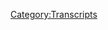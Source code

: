 {{DEFAULTSORT:
    #_TRANSCRIPT_0502:Dan's Cara-Vanity Project Part 1
}}{{Transcript
    | title         = [[502: Dan's Cara-Vanity Project Part 1]]
    | caption       = [https://knowledgefight.libsyn.com/502-dans-cara-vanity-project-part-1-0 Listen to this episode on Libsyn]
    | episodeNumber = [[502: Dan's Cara-Vanity Project Part 1|502]]
    | length        = 02:03:42
}}

{{MessageBox
    | header     = Warning: Bot Generated Content
    | text       = This transcript was automatically generated by transcription software and likely contains many mistakes and misattributions. Please check the audio for definitive quotes, attribution, and context.
    | image      = N3yvass4myg91.webp
    | imagewidth = 50px
    | id         = warning
}}

{{TranscriptBlock
    | name      = Unknown Speaker
    | timestamp = 00:00:00.000
    | text      = N-N-N-N-N-N-N-Knowledge Fight
}}

{{TranscriptBlock
    | name      = Unknown Speaker
    | timestamp = 00:00:12.880
    | text      = Dan and Jordan, I am sweating.
}}

{{TranscriptBlock
    | name      = Unknown Speaker
    | timestamp = 00:00:19.600
    | text      = knowledgefight.com, it's time to pray.
}}

{{TranscriptBlock
    | name      = Unknown Speaker
    | timestamp = 00:00:21.399
    | text      = I have great respect for knowledgefight, knowledgefight.
}}

{{TranscriptBlock
    | name      = Unknown Speaker
    | timestamp = 00:00:25.160
    | text      = I'm sick of them posing as if they're the good guys saying we are the bad guys, knowledgefight.
}}

{{TranscriptBlock
    | name      = Unknown Speaker
    | timestamp = 00:00:30.000
    | text      = Dan and Jordan, knowledgefight.com, it's time to pray.
}}

{{TranscriptBlock
    | name      = Unknown Speaker
    | timestamp = 00:00:47.079
    | text      = Hey everybody, welcome back to knowledgefight, I'm Dan, I'm Jordan, we're a couple dudes,
}}

{{TranscriptBlock
    | name      = Unknown Speaker
    | timestamp = 00:01:02.320
    | text      = I like to sit around and drink novelty beverages and talk a little bit about Alex Emmerich
}}

{{TranscriptBlock
    | name      = Unknown Speaker
    | timestamp = 00:01:05.920
    | text      = Jones.
}}

{{TranscriptBlock
    | name      = Unknown Speaker
    | timestamp = 00:01:06.920
    | text      = Oh indeed we are Dan.
}}

{{TranscriptBlock
    | name      = Unknown Speaker
    | timestamp = 00:01:07.920
    | text      = Jordan.
}}

{{TranscriptBlock
    | name      = Unknown Speaker
    | timestamp = 00:01:08.920
    | text      = Dan!
}}

{{TranscriptBlock
    | name      = Unknown Speaker
    | timestamp = 00:01:09.920
    | text      = Jordan.
}}

{{TranscriptBlock
    | name      = Unknown Speaker
    | timestamp = 00:01:10.920
    | text      = Quick question.
}}

{{TranscriptBlock
    | name      = Unknown Speaker
    | timestamp = 00:01:11.920
    | text      = What's up?
}}

{{TranscriptBlock
    | name      = Unknown Speaker
    | timestamp = 00:01:12.920
    | text      = What's your bright spot today?
}}

{{TranscriptBlock
    | name      = Unknown Speaker
    | timestamp = 00:01:13.920
    | text      = What's your favorite part of Assassin's Creed Valhalla?
}}

{{TranscriptBlock
    | name      = Unknown Speaker
    | timestamp = 00:01:17.560
    | text      = So I've had a little bit of time to sit with the game and I'm excited first of all to be
}}

{{TranscriptBlock
    | name      = Unknown Speaker
    | timestamp = 00:01:22.239
    | text      = out of the snow now.
}}

{{TranscriptBlock
    | name      = Unknown Speaker
    | timestamp = 00:01:23.239
    | text      = I've gotten to the point where I'm not just running around in the snowbank and that's
}}

{{TranscriptBlock
    | name      = Unknown Speaker
    | timestamp = 00:01:27.439
    | text      = nice.
}}

{{TranscriptBlock
    | name      = Unknown Speaker
    | timestamp = 00:01:29.099
    | text      = But also that they brought back the homesteading aspect of Assassin's Creed 3 that I love so
}}

{{TranscriptBlock
    | name      = Unknown Speaker
    | timestamp = 00:01:35.719
    | text      = much.
}}

{{TranscriptBlock
    | name      = Unknown Speaker
    | timestamp = 00:01:36.719
    | text      = I love the idea of just building up a little settlement and all that.
}}

{{TranscriptBlock
    | name      = Unknown Speaker
    | timestamp = 00:01:39.200
    | text      = It was something I was really missing from the last two games.
}}

{{TranscriptBlock
    | name      = Unknown Speaker
    | timestamp = 00:01:43.760
    | text      = I do enjoy that quite a bit.
}}

{{TranscriptBlock
    | name      = Unknown Speaker
    | timestamp = 00:01:45.079
    | text      = It's fantastic.
}}

{{TranscriptBlock
    | name      = Unknown Speaker
    | timestamp = 00:01:46.079
    | text      = I love it so much.
}}

{{TranscriptBlock
    | name      = Unknown Speaker
    | timestamp = 00:01:47.079
    | text      = I've enjoyed, I still have obviously not played nearly as much as you, but I've enjoyed quite
}}

{{TranscriptBlock
    | name      = Unknown Speaker
    | timestamp = 00:01:52.359
    | text      = a bit of the things that they fixed.
}}

{{TranscriptBlock
    | name      = Unknown Speaker
    | timestamp = 00:01:54.879
    | text      = I think they fixed a lot of things that were kind of little hurdles in the past ones and
}}

{{TranscriptBlock
    | name      = Unknown Speaker
    | timestamp = 00:02:01.280
    | text      = I appreciate that.
}}

{{TranscriptBlock
    | name      = Unknown Speaker
    | timestamp = 00:02:02.280
    | text      = I think it's an improvement.
}}

{{TranscriptBlock
    | name      = Unknown Speaker
    | timestamp = 00:02:03.280
    | text      = It's very very good.
}}

{{TranscriptBlock
    | name      = Unknown Speaker
    | timestamp = 00:02:04.280
    | text      = I enjoyed it immensely.
}}

{{TranscriptBlock
    | name      = Unknown Speaker
    | timestamp = 00:02:05.280
    | text      = I look forward to dabbling around and playing it for the next very long time probably.
}}

{{TranscriptBlock
    | name      = Unknown Speaker
    | timestamp = 00:02:11.360
    | text      = It's going to be an insane amount of time.
}}

{{TranscriptBlock
    | name      = Unknown Speaker
    | timestamp = 00:02:13.000
    | text      = Seems like a very large thing.
}}

{{TranscriptBlock
    | name      = Unknown Speaker
    | timestamp = 00:02:15.400
    | text      = So the thing is, because I finished the audiobook and then it came out, I'm out of all other
}}

{{TranscriptBlock
    | name      = Unknown Speaker
    | timestamp = 00:02:21.719
    | text      = work.
}}

{{TranscriptBlock
    | name      = Unknown Speaker
    | timestamp = 00:02:22.719
    | text      = This is my reward, so I'm just putting hours upon hours into it.
}}

{{TranscriptBlock
    | name      = Unknown Speaker
    | timestamp = 00:02:26.039
    | text      = It's good.
}}

{{TranscriptBlock
    | name      = Unknown Speaker
    | timestamp = 00:02:27.039
    | text      = And I swear to you, I don't think I've gotten out of the, I still think the title card is
}}

{{TranscriptBlock
    | name      = Unknown Speaker
    | timestamp = 00:02:32.039
    | text      = coming.
}}

{{TranscriptBlock
    | name      = Unknown Speaker
    | timestamp = 00:02:33.039
    | text      = You still think you're in the intro.
}}

{{TranscriptBlock
    | name      = Unknown Speaker
    | timestamp = 00:02:34.039
    | text      = Yeah, exactly.
}}

{{TranscriptBlock
    | name      = Unknown Speaker
    | timestamp = 00:02:35.039
    | text      = It's big.
}}

{{TranscriptBlock
    | name      = Unknown Speaker
    | timestamp = 00:02:36.039
    | text      = That's good, though, in terms of what the genre and the style of the game is.
}}

{{TranscriptBlock
    | name      = Unknown Speaker
    | timestamp = 00:02:42.759
    | text      = That's what you came there for.
}}

{{TranscriptBlock
    | name      = Unknown Speaker
    | timestamp = 00:02:43.759
    | text      = Yeah, totally.
}}

{{TranscriptBlock
    | name      = Unknown Speaker
    | timestamp = 00:02:44.759
    | text      = So what's your Bright Spot?
}}

{{TranscriptBlock
    | name      = Unknown Speaker
    | timestamp = 00:02:45.759
    | text      = My Bright Spot, Dan, is one...
}}

{{TranscriptBlock
    | name      = Unknown Speaker
    | timestamp = 00:02:47.439
    | text      = Also...
}}

{{TranscriptBlock
    | name      = Unknown Speaker
    | timestamp = 00:02:48.439
    | text      = No, no, no, no.
}}

{{TranscriptBlock
    | name      = Unknown Speaker
    | timestamp = 00:02:49.439
    | text      = It is one Leslie Jones on the reboot of Supermarket Sweep, Dan.
}}

{{TranscriptBlock
    | name      = Unknown Speaker
    | timestamp = 00:02:54.000
    | text      = It is fantastic.
}}

{{TranscriptBlock
    | name      = Unknown Speaker
    | timestamp = 00:02:55.000
    | text      = This is the first I'm hearing about this.
}}

{{TranscriptBlock
    | name      = Unknown Speaker
    | timestamp = 00:02:58.080
    | text      = Delightful.
}}

{{TranscriptBlock
    | name      = Unknown Speaker
    | timestamp = 00:02:59.080
    | text      = I didn't know that existed.
}}

{{TranscriptBlock
    | name      = Unknown Speaker
    | timestamp = 00:03:00.080
    | text      = No, it's so great.
}}

{{TranscriptBlock
    | name      = Unknown Speaker
    | timestamp = 00:03:01.080
    | text      = The old guy was fantastic.
}}

{{TranscriptBlock
    | name      = Unknown Speaker
    | timestamp = 00:03:03.280
    | text      = He was just that white guy who was five foot three and hosted a show.
}}

{{TranscriptBlock
    | name      = Unknown Speaker
    | timestamp = 00:03:09.039
    | text      = And Leslie Jones hosts the show exactly how I would host the show and watches the Sweep
}}

{{TranscriptBlock
    | name      = Unknown Speaker
    | timestamp = 00:03:14.120
    | text      = exactly how I watch it.
}}

{{TranscriptBlock
    | name      = Unknown Speaker
    | timestamp = 00:03:15.800
    | text      = Like incredibly seriously?
}}

{{TranscriptBlock
    | name      = Unknown Speaker
    | timestamp = 00:03:16.800
    | text      = Yeah, no, no, no, no.
}}

{{TranscriptBlock
    | name      = Unknown Speaker
    | timestamp = 00:03:18.080
    | text      = Like this.
}}

{{TranscriptBlock
    | name      = Unknown Speaker
    | timestamp = 00:03:19.080
    | text      = Get the goddamn turkeys!
}}

{{TranscriptBlock
    | name      = Unknown Speaker
    | timestamp = 00:03:20.080
    | text      = Oh, okay.
}}

{{TranscriptBlock
    | name      = Unknown Speaker
    | timestamp = 00:03:21.080
    | text      = That is exactly what I would do, and it's perfect.
}}

{{TranscriptBlock
    | name      = Unknown Speaker
    | timestamp = 00:03:24.439
    | text      = That is great.
}}

{{TranscriptBlock
    | name      = Unknown Speaker
    | timestamp = 00:03:25.439
    | text      = It's beautiful.
}}

{{TranscriptBlock
    | name      = Unknown Speaker
    | timestamp = 00:03:26.439
    | text      = There's only two ways to go with it.
}}

{{TranscriptBlock
    | name      = Unknown Speaker
    | timestamp = 00:03:27.759
    | text      = One is like that, and I think that's the better option.
}}

{{TranscriptBlock
    | name      = Unknown Speaker
    | timestamp = 00:03:29.800
    | text      = Totally.
}}

{{TranscriptBlock
    | name      = Unknown Speaker
    | timestamp = 00:03:30.800
    | text      = But the other one is treat it like incredibly serious, just straight-faced, like it's an
}}

{{TranscriptBlock
    | name      = Unknown Speaker
    | timestamp = 00:03:35.319
    | text      = athletic competition.
}}

{{TranscriptBlock
    | name      = Unknown Speaker
    | timestamp = 00:03:36.319
    | text      = Joe Bucket.
}}

{{TranscriptBlock
    | name      = Unknown Speaker
    | timestamp = 00:03:37.319
    | text      = All right, he's coming down the corner and he's taking that.
}}

{{TranscriptBlock
    | name      = Unknown Speaker
    | timestamp = 00:03:41.159
    | text      = He's got the cup of coffee.
}}

{{TranscriptBlock
    | name      = Unknown Speaker
    | timestamp = 00:03:42.199
    | text      = That's $300.
}}

{{TranscriptBlock
    | name      = Unknown Speaker
    | timestamp = 00:03:43.199
    | text      = All right, he's going to go back.
}}

{{TranscriptBlock
    | name      = Unknown Speaker
    | timestamp = 00:03:44.199
    | text      = He's going to take the...
}}

{{TranscriptBlock
    | name      = Unknown Speaker
    | timestamp = 00:03:45.199
    | text      = I think Andy Daley could do that really well, but it would be much more difficult to pull
}}

{{TranscriptBlock
    | name      = Unknown Speaker
    | timestamp = 00:03:50.800
    | text      = off in an entertaining, funny way.
}}

{{TranscriptBlock
    | name      = Unknown Speaker
    | timestamp = 00:03:53.759
    | text      = That's awesome.
}}

{{TranscriptBlock
    | name      = Unknown Speaker
    | timestamp = 00:03:54.759
    | text      = I didn't know that existed.
}}

{{TranscriptBlock
    | name      = Unknown Speaker
    | timestamp = 00:03:55.759
    | text      = I used to love watching Supermarket Sweep when I would stay home from school sick.
}}

{{TranscriptBlock
    | name      = Unknown Speaker
    | timestamp = 00:03:59.900
    | text      = Every part of the show is better than what you remember, and Leslie is incredibly good.
}}

{{TranscriptBlock
    | name      = Unknown Speaker
    | timestamp = 00:04:04.400
    | text      = Well, I'm thrilled to hear that congratulations, Leslie Jones, and congratulations to all
}}

{{TranscriptBlock
    | name      = Unknown Speaker
    | timestamp = 00:04:08.560
    | text      = the people on the cast and crew.
}}

{{TranscriptBlock
    | name      = Unknown Speaker
    | timestamp = 00:04:13.840
    | text      = So Jordan, today we are on our day off and we're coming in, because we have to.
}}

{{TranscriptBlock
    | name      = Unknown Speaker
    | timestamp = 00:04:19.360
    | text      = There's a convoy deal.
}}

{{TranscriptBlock
    | name      = Unknown Speaker
    | timestamp = 00:04:20.360
    | text      = Duty calls.
}}

{{TranscriptBlock
    | name      = Unknown Speaker
    | timestamp = 00:04:22.439
    | text      = And if I hadn't had to pour over as much stuff as I have to get this episode ready, I was
}}

{{TranscriptBlock
    | name      = Unknown Speaker
    | timestamp = 00:04:28.040
    | text      = going to surprise you by putting on a trucker cap.
}}

{{TranscriptBlock
    | name      = Unknown Speaker
    | timestamp = 00:04:30.360
    | text      = Yeah, yeah, yeah.
}}

{{TranscriptBlock
    | name      = Unknown Speaker
    | timestamp = 00:04:31.360
    | text      = I was expecting something.
}}

{{TranscriptBlock
    | name      = Unknown Speaker
    | timestamp = 00:04:32.360
    | text      = I was expecting to open with Eastbound and Down something, something, yeah, yeah.
}}

{{TranscriptBlock
    | name      = Unknown Speaker
    | timestamp = 00:04:36.199
    | text      = No, no, no.
}}

{{TranscriptBlock
    | name      = Unknown Speaker
    | timestamp = 00:04:37.199
    | text      = C.W. McCall.
}}

{{TranscriptBlock
    | name      = Unknown Speaker
    | timestamp = 00:04:38.199
    | text      = Convoy.
}}

{{TranscriptBlock
    | name      = Unknown Speaker
    | timestamp = 00:04:39.199
    | text      = All right, all right, all right.
}}

{{TranscriptBlock
    | name      = Unknown Speaker
    | timestamp = 00:04:40.199
    | text      = That's the song for truckers.
}}

{{TranscriptBlock
    | name      = Unknown Speaker
    | timestamp = 00:04:41.199
    | text      = Okay.
}}

{{TranscriptBlock
    | name      = Unknown Speaker
    | timestamp = 00:04:42.199
    | text      = Eastbound and Down is for people who wish they were truckers.
}}

{{TranscriptBlock
    | name      = Unknown Speaker
    | timestamp = 00:04:44.879
    | text      = C.W. McCall is for the real, the real Streak.
}}

{{TranscriptBlock
    | name      = Unknown Speaker
    | timestamp = 00:04:49.680
    | text      = I didn't realize we had hipster truckers now too.
}}

{{TranscriptBlock
    | name      = Unknown Speaker
    | timestamp = 00:04:52.399
    | text      = Yeah, definitely.
}}

{{TranscriptBlock
    | name      = Unknown Speaker
    | timestamp = 00:04:53.399
    | text      = Okay, all right.
}}

{{TranscriptBlock
    | name      = Unknown Speaker
    | timestamp = 00:04:54.399
    | text      = So we have quite a bit of nonsense to go over.
}}

{{TranscriptBlock
    | name      = Unknown Speaker
    | timestamp = 00:04:58.680
    | text      = Over the span of November 9th to 11th, 2020, I'm Dan, this is 2020, and yeah, this is,
}}

{{TranscriptBlock
    | name      = Unknown Speaker
    | timestamp = 00:05:04.980
    | text      = this is gonna, this has been fun for me.
}}

{{TranscriptBlock
    | name      = Unknown Speaker
    | timestamp = 00:05:07.000
    | text      = I'll say that.
}}

{{TranscriptBlock
    | name      = Unknown Speaker
    | timestamp = 00:05:09.079
    | text      = All right, that's good.
}}

{{TranscriptBlock
    | name      = Unknown Speaker
    | timestamp = 00:05:10.079
    | text      = I'm excited.
}}

{{TranscriptBlock
    | name      = Unknown Speaker
    | timestamp = 00:05:11.079
    | text      = Uh huh.
}}

{{TranscriptBlock
    | name      = Unknown Speaker
    | timestamp = 00:05:12.079
    | text      = And I, I've decided that this series is going to have a name because Monday is the conclusion
}}

{{TranscriptBlock
    | name      = Unknown Speaker
    | timestamp = 00:05:17.480
    | text      = of it.
}}

{{TranscriptBlock
    | name      = Unknown Speaker
    | timestamp = 00:05:18.480
    | text      = Sure.
}}

{{TranscriptBlock
    | name      = Unknown Speaker
    | timestamp = 00:05:19.480
    | text      = Because we don't know what happens, because Alex hasn't gotten down to DC.
}}

{{TranscriptBlock
    | name      = Unknown Speaker
    | timestamp = 00:05:21.399
    | text      = He's not there yet.
}}

{{TranscriptBlock
    | name      = Unknown Speaker
    | timestamp = 00:05:22.399
    | text      = And it would be legitimately impossible for me to cover everything by now.
}}

{{TranscriptBlock
    | name      = Unknown Speaker
    | timestamp = 00:05:26.600
    | text      = So what I've done is I've broken it up into two chunks, and we're calling this Dan's Cara
}}

{{TranscriptBlock
    | name      = Unknown Speaker
    | timestamp = 00:05:31.240
    | text      = Vanity Project.
}}

{{TranscriptBlock
    | name      = Unknown Speaker
    | timestamp = 00:05:36.319
    | text      = I'm going to have to take words away from you, I'm just going to have to take them away
}}

{{TranscriptBlock
    | name      = Unknown Speaker
    | timestamp = 00:05:40.600
    | text      = from you.
}}

{{TranscriptBlock
    | name      = Unknown Speaker
    | timestamp = 00:05:41.600
    | text      = I'm going to have to keep them.
}}

{{TranscriptBlock
    | name      = Unknown Speaker
    | timestamp = 00:05:42.600
    | text      = And if you want to use them, you can ask me.
}}

{{TranscriptBlock
    | name      = Unknown Speaker
    | timestamp = 00:05:44.920
    | text      = Well, see, I was thinking about it and it was like a written request.
}}

{{TranscriptBlock
    | name      = Unknown Speaker
    | timestamp = 00:05:47.879
    | text      = I was sitting there.
}}

{{TranscriptBlock
    | name      = Unknown Speaker
    | timestamp = 00:05:48.879
    | text      = I was like, this is kind of a vanity project for me, Cara Vanity Project.
}}

{{TranscriptBlock
    | name      = Unknown Speaker
    | timestamp = 00:05:53.519
    | text      = This is amazing.
}}

{{TranscriptBlock
    | name      = Unknown Speaker
    | timestamp = 00:05:54.519
    | text      = Jordan's going to hate it.
}}

{{TranscriptBlock
    | name      = Unknown Speaker
    | timestamp = 00:05:56.759
    | text      = Yes.
}}

{{TranscriptBlock
    | name      = Unknown Speaker
    | timestamp = 00:05:57.759
    | text      = Yeah.
}}

{{TranscriptBlock
    | name      = Unknown Speaker
    | timestamp = 00:05:58.759
    | text      = That was even worse because I know how long it took you.
}}

{{TranscriptBlock
    | name      = Unknown Speaker
    | timestamp = 00:06:02.639
    | text      = It was good.
}}

{{TranscriptBlock
    | name      = Unknown Speaker
    | timestamp = 00:06:04.160
    | text      = That was my second thought after coming up with it.
}}

{{TranscriptBlock
    | name      = Unknown Speaker
    | timestamp = 00:06:06.839
    | text      = It's like, Jordan's going to be furious.
}}

{{TranscriptBlock
    | name      = Unknown Speaker
    | timestamp = 00:06:08.439
    | text      = No, it's fantastic.
}}

{{TranscriptBlock
    | name      = Unknown Speaker
    | timestamp = 00:06:11.240
    | text      = So we'll get down to my Cara Vanity Project in a moment, but before we do, we got to take
}}

{{TranscriptBlock
    | name      = Unknown Speaker
    | timestamp = 00:06:14.680
    | text      = a moment to say thank you to some folks who signed up and are supporting the show.
}}

{{TranscriptBlock
    | name      = Unknown Speaker
    | timestamp = 00:06:18.519
    | text      = So first, ominous warning.
}}

{{TranscriptBlock
    | name      = Unknown Speaker
    | timestamp = 00:06:20.120
    | text      = Thank you so much.
}}

{{TranscriptBlock
    | name      = Unknown Speaker
    | timestamp = 00:06:21.120
    | text      = You are now a policy wonk.
}}

{{TranscriptBlock
    | name      = Unknown Speaker
    | timestamp = 00:06:22.120
    | text      = I'm a policy wonk.
}}

{{TranscriptBlock
    | name      = Unknown Speaker
    | timestamp = 00:06:23.120
    | text      = No thank you, ominous W. Someone heeded the calls for ominous warnings.
}}

{{TranscriptBlock
    | name      = Unknown Speaker
    | timestamp = 00:06:27.240
    | text      = Next, Nate.
}}

{{TranscriptBlock
    | name      = Unknown Speaker
    | timestamp = 00:06:28.240
    | text      = Thank you so much.
}}

{{TranscriptBlock
    | name      = Unknown Speaker
    | timestamp = 00:06:29.240
    | text      = You are now a policy wonk.
}}

{{TranscriptBlock
    | name      = Unknown Speaker
    | timestamp = 00:06:30.240
    | text      = I'm a policy wonk.
}}

{{TranscriptBlock
    | name      = Unknown Speaker
    | timestamp = 00:06:31.240
    | text      = Thanks, Nate.
}}

{{TranscriptBlock
    | name      = Unknown Speaker
    | timestamp = 00:06:32.240
    | text      = Thanks, Nate.
}}

{{TranscriptBlock
    | name      = Unknown Speaker
    | timestamp = 00:06:33.240
    | text      = Next, Jessie G. That's Jessie with an I.
}}

{{TranscriptBlock
    | name      = Unknown Speaker
    | timestamp = 00:06:34.639
    | text      = Thank you so much.
}}

{{TranscriptBlock
    | name      = Unknown Speaker
    | timestamp = 00:06:35.639
    | text      = You are now a policy wonk.
}}

{{TranscriptBlock
    | name      = Unknown Speaker
    | timestamp = 00:06:36.639
    | text      = I'm a policy wonk.
}}

{{TranscriptBlock
    | name      = Unknown Speaker
    | timestamp = 00:06:37.639
    | text      = Thanks, Jessie.
}}

{{TranscriptBlock
    | name      = Unknown Speaker
    | timestamp = 00:06:38.639
    | text      = Next, Phil T. Thank you so much.
}}

{{TranscriptBlock
    | name      = Unknown Speaker
    | timestamp = 00:06:40.199
    | text      = You are now a policy wonk.
}}

{{TranscriptBlock
    | name      = Unknown Speaker
    | timestamp = 00:06:41.759
    | text      = I'm a policy wonk.
}}

{{TranscriptBlock
    | name      = Unknown Speaker
    | timestamp = 00:06:42.759
    | text      = Thank you very much, Phil.
}}

{{TranscriptBlock
    | name      = Unknown Speaker
    | timestamp = 00:06:43.920
    | text      = Next, Jeb P. Thank you so much.
}}

{{TranscriptBlock
    | name      = Unknown Speaker
    | timestamp = 00:06:45.720
    | text      = You are now a policy wonk.
}}

{{TranscriptBlock
    | name      = Unknown Speaker
    | timestamp = 00:06:47.040
    | text      = I'm a policy wonk.
}}

{{TranscriptBlock
    | name      = Unknown Speaker
    | timestamp = 00:06:48.279
    | text      = Thanks, Jeb.
}}

{{TranscriptBlock
    | name      = Unknown Speaker
    | timestamp = 00:06:49.279
    | text      = Next, Jeb exclamation point.
}}

{{TranscriptBlock
    | name      = Unknown Speaker
    | timestamp = 00:06:50.720
    | text      = Yeah, well, obviously.
}}

{{TranscriptBlock
    | name      = Unknown Speaker
    | timestamp = 00:06:51.720
    | text      = Obviously obviously next Elizabeth B. Thank you so much. You're now policy wonk. I'm a policy wonk
}}

{{TranscriptBlock
    | name      = Unknown Speaker
    | timestamp = 00:06:57.000
    | text      = Thank you, Elizabeth. Thank you next Joshua H. Thank you so much. You're now policy wonk. I'm a policy wonk. Thanks Joshua
}}

{{TranscriptBlock
    | name      = Unknown Speaker
    | timestamp = 00:07:03.860
    | text      = Next the conspiracy grows larger. No last name given Chris. Thank you so much. You are now policy wonk. I'm a policy wonk
}}

{{TranscriptBlock
    | name      = Unknown Speaker
    | timestamp = 00:07:11.000
    | text      = Thank you Chris. Welcome to the club
}}

{{TranscriptBlock
    | name      = Unknown Speaker
    | timestamp = 00:07:13.639
    | text      = Then finally, I'd like to say thank you to somebody who donated on elevated level and we appreciate that very much
}}

{{TranscriptBlock
    | name      = Unknown Speaker
    | timestamp = 00:07:17.959
    | text      = So Sailor Moon's spirit sister Stephanie B. Thank you so much. You are now a technocrat
}}

{{TranscriptBlock
    | name      = Unknown Speaker
    | timestamp = 00:07:23.319
    | text      = I'm a policy wonk crikey mate. That's fantastic. Have yourself a brew. How's your 401k doing, bro?
}}

{{TranscriptBlock
    | name      = Unknown Speaker
    | timestamp = 00:07:29.240
    | text      = We got to go full tilt boogie on this Watson. All right, let's just get down to business
}}

{{TranscriptBlock
    | name      = Unknown Speaker
    | timestamp = 00:07:33.240
    | text      = We ain't making that money off that heroin. Why you pimps so good. My neck is freakishly large. I declare
}}

{{TranscriptBlock
    | name      = Unknown Speaker
    | timestamp = 00:07:40.439
    | text      = Infowar on you. Thank you so much Sailor Moon's spirit sister Stephanie. Yes. Thank you very much
}}

{{TranscriptBlock
    | name      = Unknown Speaker
    | timestamp = 00:07:45.220
    | text      = If you're out there listening and you're thinking hey, I enjoy the show. I'd like to support these gents, too
}}

{{TranscriptBlock
    | name      = Unknown Speaker
    | timestamp = 00:07:48.319
    | text      = You can do that by going to our website knowledgefate.com clicking the button that says support the show or what you can do is
}}

{{TranscriptBlock
    | name      = Unknown Speaker
    | timestamp = 00:07:54.279
    | text      = Get yourself a big old cart run it up and down the metaphorical grocery aisle. Do not forget the turkeys
}}

{{TranscriptBlock
    | name      = Unknown Speaker
    | timestamp = 00:08:00.680
    | text      = Those are a hundred dollar ball. Make sure that you get what's on the shopping list this week. That's an extra
}}

{{TranscriptBlock
    | name      = Unknown Speaker
    | timestamp = 00:08:06.759
    | text      = $250. Dan if you get the bear you're gonna want to get the triple bonus
}}

{{TranscriptBlock
    | name      = Unknown Speaker
    | timestamp = 00:08:12.040
    | text      = that's $300 Dan and take that all down to your local charity or bail fund and
}}

{{TranscriptBlock
    | name      = Unknown Speaker
    | timestamp = 00:08:18.720
    | text      = Donate that not bad. Yeah, not bad. Thank you
}}

{{TranscriptBlock
    | name      = Unknown Speaker
    | timestamp = 00:08:21.399
    | text      = Let me ask you this really quick about the new supermarket sweep
}}

{{TranscriptBlock
    | name      = Unknown Speaker
    | timestamp = 00:08:23.920
    | text      = Is it all the same stuff has the same bonuses as the old one or did they flip up?
}}

{{TranscriptBlock
    | name      = Unknown Speaker
    | timestamp = 00:08:28.480
    | text      = What items you need to get? Yeah, they flipped up items, but it's still it's still coffee and
}}

{{TranscriptBlock
    | name      = Unknown Speaker
    | timestamp = 00:08:33.679
    | text      = Yeah, yeah. Yeah the spirit and now you also can toss in like
}}

{{TranscriptBlock
    | name      = Unknown Speaker
    | timestamp = 00:08:37.679
    | text      = A thermoses and shit like it's great. It's fantastic. I'm gonna have to watch this myself. It's wonderful
}}

{{TranscriptBlock
    | name      = Unknown Speaker
    | timestamp = 00:08:44.399
    | text      = I'm gonna have to get on this immediately do it
}}

{{TranscriptBlock
    | name      = Unknown Speaker
    | timestamp = 00:08:47.440
    | text      = episode over
}}

{{TranscriptBlock
    | name      = Unknown Speaker
    | timestamp = 00:08:51.440
    | text      = So Jordan on our Wednesday episode we learned of the new infowars plan to run a caravan from Austin
}}

{{TranscriptBlock
    | name      = Unknown Speaker
    | timestamp = 00:08:56.799
    | text      = Texas down through the south then upward along the East Coast arriving on Friday in Washington DC the idea
}}

{{TranscriptBlock
    | name      = Unknown Speaker
    | timestamp = 00:09:02.639
    | text      = I guess is that the cavalry is coming, you know
}}

{{TranscriptBlock
    | name      = Unknown Speaker
    | timestamp = 00:09:06.360
    | text      = It's the troops that Trump needs to fight off the globalist menace, but the actual reality is a little less noble
}}

{{TranscriptBlock
    | name      = Unknown Speaker
    | timestamp = 00:09:11.279
    | text      = That'll sound right on an optics level
}}

{{TranscriptBlock
    | name      = Unknown Speaker
    | timestamp = 00:09:13.679
    | text      = the goal is very
}}

{{TranscriptBlock
    | name      = Unknown Speaker
    | timestamp = 00:09:14.919
    | text      = Obviously meant to provide Trump with an appearance that he could use to make claims that the people are demanding that he fight back
}}

{{TranscriptBlock
    | name      = Unknown Speaker
    | timestamp = 00:09:19.940
    | text      = Against the election results because he lost this caravan is an attempt on the people's part to turn themselves into human props
}}

{{TranscriptBlock
    | name      = Unknown Speaker
    | timestamp = 00:09:26.639
    | text      = Which Trump can use to justify an authoritarian power grab on a deeper level. This is Alex attempting to pull off an outstanding
}}

{{TranscriptBlock
    | name      = Unknown Speaker
    | timestamp = 00:09:33.840
    | text      = overly ambitious and
}}

{{TranscriptBlock
    | name      = Unknown Speaker
    | timestamp = 00:09:35.840
    | text      = Protracted publicity stunt he's hoping that sending dumb dumb Owen Shroyer out to barn store in the eastern
}}

{{TranscriptBlock
    | name      = Unknown Speaker
    | timestamp = 00:09:41.559
    | text      = Side of the country will force the media to pay attention to them in his mind
}}

{{TranscriptBlock
    | name      = Unknown Speaker
    | timestamp = 00:09:45.679
    | text      = Owen's going to pick up a couple hundred patriots in Austin then by the time he reaches Houston
}}

{{TranscriptBlock
    | name      = Unknown Speaker
    | timestamp = 00:09:50.480
    | text      = The number will be in the thousands and by the time they hit DC. It'll be a mass of people
}}

{{TranscriptBlock
    | name      = Unknown Speaker
    | timestamp = 00:09:54.519
    | text      = It'll be impossible to ignore. Yeah, that sounds right. This is not what's gonna happen
}}

{{TranscriptBlock
    | name      = Unknown Speaker
    | timestamp = 00:09:58.679
    | text      = So failing that he's hoping that people with big social media reaches will be unable to resist
}}

{{TranscriptBlock
    | name      = Unknown Speaker
    | timestamp = 00:10:03.600
    | text      = Meming the fuck out of clips of Owen on the road and he'll be able to drive some traffic that way
}}

{{TranscriptBlock
    | name      = Unknown Speaker
    | timestamp = 00:10:08.519
    | text      = The final thing that this stunt accomplishes is that it provides something with a drastic
}}

{{TranscriptBlock
    | name      = Unknown Speaker
    | timestamp = 00:10:13.940
    | text      = immediacy that can distract the audience for realizing that if anything Alex says means anything
}}

{{TranscriptBlock
    | name      = Unknown Speaker
    | timestamp = 00:10:19.059
    | text      = No number of people showing up in DC is gonna mean a damn thing
}}

{{TranscriptBlock
    | name      = Unknown Speaker
    | timestamp = 00:10:23.399
    | text      = Because Alex has already said that the globalists are gonna kill everyone no matter what and that even if Trump is successful
}}

{{TranscriptBlock
    | name      = Unknown Speaker
    | timestamp = 00:10:29.019
    | text      = There's a plan B that the Patriots can't stop
}}

{{TranscriptBlock
    | name      = Unknown Speaker
    | timestamp = 00:10:31.639
    | text      = in this sense the caravan serves as the shitty
}}

{{TranscriptBlock
    | name      = Unknown Speaker
    | timestamp = 00:10:35.419
    | text      = Shiny set of keys that Alex can jingle around to keep people from canceling auto-ship if at the end of the election
}}

{{TranscriptBlock
    | name      = Unknown Speaker
    | timestamp = 00:10:42.340
    | text      = Biden has won. We need to kill everyone and overthrow the United States government
}}

{{TranscriptBlock
    | name      = Unknown Speaker
    | timestamp = 00:10:47.620
    | text      = Biden just won. We're gonna go on a road trip. Hold on
}}

{{TranscriptBlock
    | name      = Unknown Speaker
    | timestamp = 00:10:55.620
    | text      = I bought a URL
}}

{{TranscriptBlock
    | name      = Unknown Speaker
    | timestamp = 00:10:57.620
    | text      = Literal devil has won. Let's get on the road. Hey caravan
}}

{{TranscriptBlock
    | name      = Unknown Speaker
    | timestamp = 00:11:01.860
    | text      = Look, we're already just bullshitting about the apocalypse and the devil. Why not create our own tribulation? It's fantastic. Yeah
}}

{{TranscriptBlock
    | name      = Unknown Speaker
    | timestamp = 00:11:09.620
    | text      = All that being said I love this
}}

{{TranscriptBlock
    | name      = Unknown Speaker
    | timestamp = 00:11:11.980
    | text      = It's my favorite thing that infowars has done in a long time
}}

{{TranscriptBlock
    | name      = Unknown Speaker
    | timestamp = 00:11:15.100
    | text      = Partially because it's so naked and transparent terrible if this ends up being anything notable
}}

{{TranscriptBlock
    | name      = Unknown Speaker
    | timestamp = 00:11:20.059
    | text      = It'll be a collection of people whose various scams are in danger if Trump is out of office
}}

{{TranscriptBlock
    | name      = Unknown Speaker
    | timestamp = 00:11:24.379
    | text      = It could easily end up being like the Rocky Mountain rendezvous
}}

{{TranscriptBlock
    | name      = Unknown Speaker
    | timestamp = 00:11:27.620
    | text      = but you replace the Nazis and white power groups with pill salesmen and YouTube commentators who just now realize that they've
}}

{{TranscriptBlock
    | name      = Unknown Speaker
    | timestamp = 00:11:33.980
    | text      = Overplayed their hands and they're in way too deep on another level
}}

{{TranscriptBlock
    | name      = Unknown Speaker
    | timestamp = 00:11:38.299
    | text      = This also scratches a very particular itch for me and that's that I fucking love a road trip
}}

{{TranscriptBlock
    | name      = Unknown Speaker
    | timestamp = 00:11:42.779
    | text      = I love road trips so much that I I've kind of fond memories of Tom Green's movie road trip
}}

{{TranscriptBlock
    | name      = Unknown Speaker
    | timestamp = 00:11:49.000
    | text      = back when I was younger me and my friends would often just embark on random trips for the sake of driving a couple hours or
}}

{{TranscriptBlock
    | name      = Unknown Speaker
    | timestamp = 00:11:56.000
    | text      = A day away to see what was there totally cool
}}

{{TranscriptBlock
    | name      = Unknown Speaker
    | timestamp = 00:11:58.480
    | text      = Sometimes there was a destination but other times it was just the experience of being out on the road
}}

{{TranscriptBlock
    | name      = Unknown Speaker
    | timestamp = 00:12:02.799
    | text      = Seeing things that weren't part of our normal routine, which was the actual reward itself
}}

{{TranscriptBlock
    | name      = Unknown Speaker
    | timestamp = 00:12:06.960
    | text      = I loved that and it's one of the things that I feel is most missing for my adult life and probably a big part of
}}

{{TranscriptBlock
    | name      = Unknown Speaker
    | timestamp = 00:12:12.840
    | text      = Why I dream of getting an RV and wandering the country
}}

{{TranscriptBlock
    | name      = Unknown Speaker
    | timestamp = 00:12:15.080
    | text      = Yeah, so this caravan has been branded the stop the steel caravan and I cannot not pay all the attention in the world
}}

{{TranscriptBlock
    | name      = Unknown Speaker
    | timestamp = 00:12:23.120
    | text      = Can they not have come up with a better name than stop the steel? That's terrible
}}

{{TranscriptBlock
    | name      = Unknown Speaker
    | timestamp = 00:12:27.879
    | text      = Well, it is but they're trying to piggyback this stop the steel momentum that people like Ali Alexander have been pushing for a little while
}}

{{TranscriptBlock
    | name      = Unknown Speaker
    | timestamp = 00:12:34.799
    | text      = I'm criticizing them for choosing that name as well
}}

{{TranscriptBlock
    | name      = Unknown Speaker
    | timestamp = 00:12:38.159
    | text      = Then we gotta go all the way back. It's a terrible name. Well, we gotta go all the way back to 2016 the election
}}

{{TranscriptBlock
    | name      = Unknown Speaker
    | timestamp = 00:12:44.519
    | text      = And the fake poll watching organization that Roger Stone started and got sued over all the way
}}

{{TranscriptBlock
    | name      = Unknown Speaker
    | timestamp = 00:12:49.379
    | text      = yeah, there's a connection there, but I'm not sure what it is and I
}}

{{TranscriptBlock
    | name      = Unknown Speaker
    | timestamp = 00:12:53.159
    | text      = It's it's frustrating to me
}}

{{TranscriptBlock
    | name      = Unknown Speaker
    | timestamp = 00:12:54.799
    | text      = Something's up passing the torch an article from the Southern Poverty Law Center traced the current pushers of the term
}}

{{TranscriptBlock
    | name      = Unknown Speaker
    | timestamp = 00:13:00.759
    | text      = Stop the steel strangely to be a number of new far-right folks who are connected to Roger Stone
}}

{{TranscriptBlock
    | name      = Unknown Speaker
    | timestamp = 00:13:06.799
    | text      = Yeah, people like Jack Pessobek Mike Cernovich and Ali Alexander
}}

{{TranscriptBlock
    | name      = Unknown Speaker
    | timestamp = 00:13:10.759
    | text      = their amplification of it reached other fringe figures like Michelle Malkin and faith faith Goldie and then even Trump's son Eric who pushed the
}}

{{TranscriptBlock
    | name      = Unknown Speaker
    | timestamp = 00:13:18.620
    | text      = Term on to a larger audience. It's hard not to feel like all of this somehow still traces back to stone
}}

{{TranscriptBlock
    | name      = Unknown Speaker
    | timestamp = 00:13:24.139
    | text      = But I can't prove it and it drives me nuts. He's everywhere
}}

{{TranscriptBlock
    | name      = Unknown Speaker
    | timestamp = 00:13:27.360
    | text      = It's important to recognize before we get too far into any of this
}}

{{TranscriptBlock
    | name      = Unknown Speaker
    | timestamp = 00:13:30.279
    | text      = There are two threads to keep distinct both of them which are branded stop the steel
}}

{{TranscriptBlock
    | name      = Unknown Speaker
    | timestamp = 00:13:34.480
    | text      = The first is a series of depressing protests that are being organized around the country
}}

{{TranscriptBlock
    | name      = Unknown Speaker
    | timestamp = 00:13:38.940
    | text      = Some of them may be organically started and organized and some may be astroturfed by tea party groups and right-wing money
}}

{{TranscriptBlock
    | name      = Unknown Speaker
    | timestamp = 00:13:45.279
    | text      = They wants the result of the protests, but definitely doesn't want to be associated with them. That's really a smaller issue to me
}}

{{TranscriptBlock
    | name      = Unknown Speaker
    | timestamp = 00:13:51.720
    | text      = What's organic and what's not it's something that I think a great investigator will probably publish a piece about in about a year
}}

{{TranscriptBlock
    | name      = Unknown Speaker
    | timestamp = 00:13:57.960
    | text      = What's definitely true about these protests is that they're being amplified and pushed by this network of desperate Trump scammers
}}

{{TranscriptBlock
    | name      = Unknown Speaker
    | timestamp = 00:14:05.259
    | text      = The second thread is Alex's caravan, which is spiritually connected to these protests
}}

{{TranscriptBlock
    | name      = Unknown Speaker
    | timestamp = 00:14:10.539
    | text      = But is also trying to selfishly profit off them as well
}}

{{TranscriptBlock
    | name      = Unknown Speaker
    | timestamp = 00:14:14.139
    | text      = Alex's publicity stunt is not about bringing more attention to these protests and it's an attempt to take whatever energy these protests might
}}

{{TranscriptBlock
    | name      = Unknown Speaker
    | timestamp = 00:14:20.460
    | text      = Generate and steal it to increase the spotlight on his tank with a huge infowars logo on it
}}

{{TranscriptBlock
    | name      = Unknown Speaker
    | timestamp = 00:14:25.620
    | text      = It's it's almost like this is a a conference of scammers and Alex is trying to scam them
}}

{{TranscriptBlock
    | name      = Unknown Speaker
    | timestamp = 00:14:32.659
    | text      = Yeah, yeah, it is. It is lowly. It's totally like maybe maybe you have to scam them to get into the scam conference
}}

{{TranscriptBlock
    | name      = Unknown Speaker
    | timestamp = 00:14:39.600
    | text      = You know, it's like an entry don't don't invite Alex to Conman Island. Yeah, exactly
}}

{{TranscriptBlock
    | name      = Unknown Speaker
    | timestamp = 00:14:44.240
    | text      = Yeah, this has been Alex's mo as it relates to protests for most of his career
}}

{{TranscriptBlock
    | name      = Unknown Speaker
    | timestamp = 00:14:48.259
    | text      = He just uses them to self aggrandize himself make the protest about him. This is no different, of course
}}

{{TranscriptBlock
    | name      = Unknown Speaker
    | timestamp = 00:14:53.740
    | text      = That's why I'm treating Alex's caravan stunt as a separate thing from the protests
}}

{{TranscriptBlock
    | name      = Unknown Speaker
    | timestamp = 00:14:58.539
    | text      = Even though they're technically both as part of the same desperation strategy that's being used by these doomed grifters
}}

{{TranscriptBlock
    | name      = Unknown Speaker
    | timestamp = 00:15:04.500
    | text      = It's simultaneously more simple and more complicated than the sad protests themselves. Totally
}}

{{TranscriptBlock
    | name      = Unknown Speaker
    | timestamp = 00:15:10.080
    | text      = I will say that as I'm preparing this episode
}}

{{TranscriptBlock
    | name      = Unknown Speaker
    | timestamp = 00:15:12.539
    | text      = It does not look good
}}

{{TranscriptBlock
    | name      = Unknown Speaker
    | timestamp = 00:15:14.259
    | text      = like and we're like the caravan has really set the world on fire if you judge by the number of views that the videos on
}}

{{TranscriptBlock
    | name      = Unknown Speaker
    | timestamp = 00:15:19.840
    | text      = Band.video have the kickoff video in Austin has about a hundred thirty seven thousand views
}}

{{TranscriptBlock
    | name      = Unknown Speaker
    | timestamp = 00:15:24.779
    | text      = But the drop-off from there is quite notice. Oh, is it? Yes
}}

{{TranscriptBlock
    | name      = Unknown Speaker
    | timestamp = 00:15:28.259
    | text      = It doesn't feel like this is working out so far and that being said I
}}

{{TranscriptBlock
    | name      = Unknown Speaker
    | timestamp = 00:15:32.299
    | text      = Still would give anything to have been able to go along for the ride 100%
}}

{{TranscriptBlock
    | name      = Unknown Speaker
    | timestamp = 00:15:36.940
    | text      = I feel like I could have written my own fear and loathing long after the campaign trail
}}

{{TranscriptBlock
    | name      = Unknown Speaker
    | timestamp = 00:15:41.019
    | text      = 2020 if I would have been allowed to go
}}

{{TranscriptBlock
    | name      = Unknown Speaker
    | timestamp = 00:15:43.220
    | text      = But sadly that will never be
}}

{{TranscriptBlock
    | name      = Unknown Speaker
    | timestamp = 00:15:45.220
    | text      = For now the best I can do is this two-part series on our podcast about the tour Owen Schroyer is taking from Austin up to
}}

{{TranscriptBlock
    | name      = Unknown Speaker
    | timestamp = 00:15:51.440
    | text      = DC based on the information available to me from afar
}}

{{TranscriptBlock
    | name      = Unknown Speaker
    | timestamp = 00:15:54.919
    | text      = Since the timing is what it is
}}

{{TranscriptBlock
    | name      = Unknown Speaker
    | timestamp = 00:15:56.620
    | text      = This is gonna be part one wherein we'll discuss what happened on the caravan tour between its launch on November 9th
}}

{{TranscriptBlock
    | name      = Unknown Speaker
    | timestamp = 00:16:02.340
    | text      = And then to the end of Alex's show on Wednesday, November 11th after that we'll pick up on Monday's episode
}}

{{TranscriptBlock
    | name      = Unknown Speaker
    | timestamp = 00:16:09.779
    | text      = So we'll wrap things up with the Wednesday evening, Thursday, and then the event in DC understood
}}

{{TranscriptBlock
    | name      = Unknown Speaker
    | timestamp = 00:16:16.620
    | text      = This is very very stupid and I fucking love it. It's incredible. I love it. Yes so much
}}

{{TranscriptBlock
    | name      = Unknown Speaker
    | timestamp = 00:16:21.340
    | text      = Yeah
}}

{{TranscriptBlock
    | name      = Unknown Speaker
    | timestamp = 00:16:21.620
    | text      = I can't I can't believe the main reason that you do a caravan is because you believe
}}

{{TranscriptBlock
    | name      = Unknown Speaker
    | timestamp = 00:16:26.860
    | text      = Wholeheartedly that you're going to pick up momentum along the way, right?
}}

{{TranscriptBlock
    | name      = Unknown Speaker
    | timestamp = 00:16:30.340
    | text      = You know
}}

{{TranscriptBlock
    | name      = Unknown Speaker
    | timestamp = 00:16:30.820
    | text      = It's gonna start out as a small thing and then it's gonna snowball and you know the premise before you even begin the moment
}}

{{TranscriptBlock
    | name      = Unknown Speaker
    | timestamp = 00:16:38.120
    | text      = They said caravan. I knew it was going to fizzle out in the way that a firework
}}

{{TranscriptBlock
    | name      = Unknown Speaker
    | timestamp = 00:16:43.980
    | text      = Should fizzle it like an inverse firework. Mm-hmm, you know, it's going to explode fizzily. Yeah, I don't know
}}

{{TranscriptBlock
    | name      = Unknown Speaker
    | timestamp = 00:16:50.500
    | text      = I mean don't get ahead of yourself with predictions. Okay, but I mean, we'll see. We'll see what all this what goes down
}}

{{TranscriptBlock
    | name      = Unknown Speaker
    | timestamp = 00:16:56.460
    | text      = All right, but before we do here is an out-of-context drop from today's show. I am the president. I am the president
}}

{{TranscriptBlock
    | name      = Unknown Speaker
    | timestamp = 00:17:02.740
    | text      = I am the 46 president. Alex has declared himself the president. That'll do it. That's the indication of where he's at
}}

{{TranscriptBlock
    | name      = Unknown Speaker
    | timestamp = 00:17:10.099
    | text      = I'm pretty sure CNN called it for him as well as a real aberration on the polling night
}}

{{TranscriptBlock
    | name      = Unknown Speaker
    | timestamp = 00:17:15.380
    | text      = So I'm not positive if David Knight had any caravan business on November 9th
}}

{{TranscriptBlock
    | name      = Unknown Speaker
    | timestamp = 00:17:21.380
    | text      = and I'll hopefully never know because I didn't listen to his show and I'm not going to yeah, so we start on November 9th on
}}

{{TranscriptBlock
    | name      = Unknown Speaker
    | timestamp = 00:17:27.740
    | text      = Alex's show and
}}

{{TranscriptBlock
    | name      = Unknown Speaker
    | timestamp = 00:17:29.740
    | text      = He's trying to keep spirits high. There's still a chance Trump can win this thing. Okay, there is still a
}}

{{TranscriptBlock
    | name      = Unknown Speaker
    | timestamp = 00:17:37.099
    | text      = chance
}}

{{TranscriptBlock
    | name      = Unknown Speaker
    | timestamp = 00:17:39.299
    | text      = For Trump
}}

{{TranscriptBlock
    | name      = Unknown Speaker
    | timestamp = 00:17:41.220
    | text      = to win the election
}}

{{TranscriptBlock
    | name      = Unknown Speaker
    | timestamp = 00:17:43.859
    | text      = Fairly and squarely, but I was sitting in one of the offices this morning
}}

{{TranscriptBlock
    | name      = Unknown Speaker
    | timestamp = 00:17:48.619
    | text      = about 12 feet away from a trash can and
}}

{{TranscriptBlock
    | name      = Unknown Speaker
    | timestamp = 00:17:50.859
    | text      = and I said watch this and I threw a little Gatorade container and banked it off the wall and a file cabinet and into the trash I
}}

{{TranscriptBlock
    | name      = Unknown Speaker
    | timestamp = 00:18:00.380
    | text      = Am the president now. That's how Trump's got to get around this fraud. Yeah, man
}}

{{TranscriptBlock
    | name      = Unknown Speaker
    | timestamp = 00:18:06.099
    | text      = Get around the road with a bank shot
}}

{{TranscriptBlock
    | name      = Unknown Speaker
    | timestamp = 00:18:08.980
    | text      = Trying to bank around is the law. Yeah. Yeah. Yeah. The law is a huger issue
}}

{{TranscriptBlock
    | name      = Unknown Speaker
    | timestamp = 00:18:13.700
    | text      = That's why you got to do a bank shot instead of a straight ahead
}}

{{TranscriptBlock
    | name      = Unknown Speaker
    | timestamp = 00:18:17.140
    | text      = Imagine the law as a wall, right?
}}

{{TranscriptBlock
    | name      = Unknown Speaker
    | timestamp = 00:18:19.579
    | text      = You cannot if we're gonna build a wall bunk bunk. Yeah, you can't do that. All right
}}

{{TranscriptBlock
    | name      = Unknown Speaker
    | timestamp = 00:18:24.420
    | text      = Well, they can and they will if everyone bullhorns the White House. That'll do it call the White House
}}

{{TranscriptBlock
    | name      = Unknown Speaker
    | timestamp = 00:18:31.099
    | text      = the Bullhorn the White House
}}

{{TranscriptBlock
    | name      = Unknown Speaker
    | timestamp = 00:18:34.619
    | text      = The Bullhorn Marlago Trump's back and forth the point is is let
}}

{{TranscriptBlock
    | name      = Unknown Speaker
    | timestamp = 00:18:40.259
    | text      = Him know what's happening and what's unfolding and I can tell you
}}

{{TranscriptBlock
    | name      = Unknown Speaker
    | timestamp = 00:18:43.220
    | text      = That I can sit there and I can get on the phone with folks very close to the president or the president if I need
}}

{{TranscriptBlock
    | name      = Unknown Speaker
    | timestamp = 00:18:50.019
    | text      = To I don't have a day or two to sit there by the telephone many times. They've called I've missed the calls
}}

{{TranscriptBlock
    | name      = Unknown Speaker
    | timestamp = 00:18:55.019
    | text      = I missed some of the calls already the last few days. I cannot shit
}}

{{TranscriptBlock
    | name      = Unknown Speaker
    | timestamp = 00:18:59.779
    | text      = by the telephone for a call from Trump, I
}}

{{TranscriptBlock
    | name      = Unknown Speaker
    | timestamp = 00:19:03.819
    | text      = Cannot sit by the telephone to do this
}}

{{TranscriptBlock
    | name      = Unknown Speaker
    | timestamp = 00:19:07.539
    | text      = It makes me sick. I take a nap or I'm on the air. Boom
}}

{{TranscriptBlock
    | name      = Unknown Speaker
    | timestamp = 00:19:11.099
    | text      = I missed the phone call every time I'm at Trump calls
}}

{{TranscriptBlock
    | name      = Unknown Speaker
    | timestamp = 00:19:17.980
    | text      = When I nap
}}

{{TranscriptBlock
    | name      = Unknown Speaker
    | timestamp = 00:19:20.019
    | text      = No, what happens is every time I go to call him he's in the middle of calling me and then the line is busy
}}

{{TranscriptBlock
    | name      = Unknown Speaker
    | timestamp = 00:19:25.500
    | text      = Dan yeah, man. I
}}

{{TranscriptBlock
    | name      = Unknown Speaker
    | timestamp = 00:19:27.220
    | text      = Don't think this is a good angle because Alex has already said multiple times that he and Trump are literally psychically connected. Yeah
}}

{{TranscriptBlock
    | name      = Unknown Speaker
    | timestamp = 00:19:34.140
    | text      = so I
}}

{{TranscriptBlock
    | name      = Unknown Speaker
    | timestamp = 00:19:36.140
    | text      = Really don't think they understand that his advice and essentially bully your fearless leader into taking over as a dictator
}}

{{TranscriptBlock
    | name      = Unknown Speaker
    | timestamp = 00:19:44.539
    | text      = Yeah, I mean that's really what it seems exactly. It seems like what they're there. They're their whole thing is yeah
}}

{{TranscriptBlock
    | name      = Unknown Speaker
    | timestamp = 00:19:50.819
    | text      = Yeah, yeah be a bully to a guy that we think is
}}

{{TranscriptBlock
    | name      = Unknown Speaker
    | timestamp = 00:19:54.339
    | text      = Unbullyable even though we obviously know if we just bitch at him. Apparently he'll do whatever we want
}}

{{TranscriptBlock
    | name      = Unknown Speaker
    | timestamp = 00:19:59.579
    | text      = well, I mean that's kind of the premise of the
}}

{{TranscriptBlock
    | name      = Unknown Speaker
    | timestamp = 00:20:01.579
    | text      = the the caravan as a whole is like that is directed at Trump
}}

{{TranscriptBlock
    | name      = Unknown Speaker
    | timestamp = 00:20:07.220
    | text      = Yeah, exactly. It's not really for us. No
}}

{{TranscriptBlock
    | name      = Unknown Speaker
    | timestamp = 00:20:12.000
    | text      = Absolutely not the caravan isn't really even to support Trump. It's to yell at Trump bully
}}

{{TranscriptBlock
    | name      = Unknown Speaker
    | timestamp = 00:20:18.140
    | text      = It's to give him one last chance to be a fucking dictator already
}}

{{TranscriptBlock
    | name      = Unknown Speaker
    | timestamp = 00:20:23.700
    | text      = That's kind of the idea it does feel like that yeah, that's a real depressing thought it is
}}

{{TranscriptBlock
    | name      = Unknown Speaker
    | timestamp = 00:20:29.000
    | text      = In all ways. Yeah in conception and execution. It's very bad every part of it
}}

{{TranscriptBlock
    | name      = Unknown Speaker
    | timestamp = 00:20:34.079
    | text      = I love that Alex is saying like I take this nap and then I miss Trump's call and
}}

{{TranscriptBlock
    | name      = Unknown Speaker
    | timestamp = 00:20:38.000
    | text      = Recently, we've seen that Alex thinks that he gets prophetic visions and naps. Yeah, that's true
}}

{{TranscriptBlock
    | name      = Unknown Speaker
    | timestamp = 00:20:42.000
    | text      = I mean you got to choose one or the other did he get the call in the nap?
}}

{{TranscriptBlock
    | name      = Unknown Speaker
    | timestamp = 00:20:45.119
    | text      = He might have that's probably explain everything. Yeah
}}

{{TranscriptBlock
    | name      = Unknown Speaker
    | timestamp = 00:20:47.359
    | text      = Yeah
}}

{{TranscriptBlock
    | name      = Unknown Speaker
    | timestamp = 00:20:47.640
    | text      = So anyway, everyone else in the world is too dumb to see what Alex can see everything is so clear to him and you
}}

{{TranscriptBlock
    | name      = Unknown Speaker
    | timestamp = 00:20:54.880
    | text      = Fucking idiots just won't get to get it together
}}

{{TranscriptBlock
    | name      = Unknown Speaker
    | timestamp = 00:20:57.559
    | text      = And so America will probably burn that sounds right
}}

{{TranscriptBlock
    | name      = Unknown Speaker
    | timestamp = 00:21:01.119
    | text      = I mean, I really feel like I'm on the planet of morons here and I'm not saying that in elitist way
}}

{{TranscriptBlock
    | name      = Unknown Speaker
    | timestamp = 00:21:05.519
    | text      = I mean, we know their exact next moves. They're gonna call 25th amendment. They're gonna say all the deaths for Trump's fault
}}

{{TranscriptBlock
    | name      = Unknown Speaker
    | timestamp = 00:21:10.640
    | text      = They're gonna say while he's president-elect
}}

{{TranscriptBlock
    | name      = Unknown Speaker
    | timestamp = 00:21:13.079
    | text      = running his fake task force
}}

{{TranscriptBlock
    | name      = Unknown Speaker
    | timestamp = 00:21:15.559
    | text      = Biden that Trump's got to do what he's saying or the deaths are in its hands to make himself look legitimate
}}

{{TranscriptBlock
    | name      = Unknown Speaker
    | timestamp = 00:21:20.519
    | text      = Trump cannot assault
}}

{{TranscriptBlock
    | name      = Unknown Speaker
    | timestamp = 00:21:22.079
    | text      = The statements Biden makes he has to assault the whole fraud of the scam and lay it all out in damn
}}

{{TranscriptBlock
    | name      = Unknown Speaker
    | timestamp = 00:21:28.839
    | text      = White House addresses and it's over for these maggots, but everyone wants to argue every facet of the scam
}}

{{TranscriptBlock
    | name      = Unknown Speaker
    | timestamp = 00:21:37.839
    | text      = instead of the entire
}}

{{TranscriptBlock
    | name      = Unknown Speaker
    | timestamp = 00:21:39.880
    | text      = Enchilada of the fact that it's bad. It's like arguing
}}

{{TranscriptBlock
    | name      = Unknown Speaker
    | timestamp = 00:21:45.240
    | text      = strategies with the former Soviet Union instead of looking at the Soviet Union being run by evil people and
}}

{{TranscriptBlock
    | name      = Unknown Speaker
    | timestamp = 00:21:50.440
    | text      = And
}}

{{TranscriptBlock
    | name      = Unknown Speaker
    | timestamp = 00:21:51.799
    | text      = Look if we don't get the funds to fund this place. I don't care
}}

{{TranscriptBlock
    | name      = Unknown Speaker
    | timestamp = 00:21:54.380
    | text      = I'm ready to shut this down if America wants to lose and go down the tubes and burn in hell
}}

{{TranscriptBlock
    | name      = Unknown Speaker
    | timestamp = 00:21:58.279
    | text      = That's fine. Sounds like a great patriot. It sounds like a guy who loves America so much
}}

{{TranscriptBlock
    | name      = Unknown Speaker
    | timestamp = 00:22:03.359
    | text      = I'll stand with America no matter what or I'll throw a little tantrum and say you should all die and you can all burn
}}

{{TranscriptBlock
    | name      = Unknown Speaker
    | timestamp = 00:22:08.880
    | text      = If I can't pay rent on my gigantic studio, I'm so patriotic and so much you cannot help me
}}

{{TranscriptBlock
    | name      = Unknown Speaker
    | timestamp = 00:22:16.400
    | text      = You live in million-dollar homes. Yeah, I just will hope you all burn to death
}}

{{TranscriptBlock
    | name      = Unknown Speaker
    | timestamp = 00:22:21.559
    | text      = yeah, I mean the pay the the the you know, this Republic is based on the blood of
}}

{{TranscriptBlock
    | name      = Unknown Speaker
    | timestamp = 00:22:26.539
    | text      = Patriots, uh-huh, and I'll stand up for it as long as I'm a dollar. Absolutely, but that after that he can burn
}}

{{TranscriptBlock
    | name      = Unknown Speaker
    | timestamp = 00:22:32.160
    | text      = I don't know if I'm broke you guys can all burn to hell
}}

{{TranscriptBlock
    | name      = Unknown Speaker
    | timestamp = 00:22:35.000
    | text      = Yeah
}}

{{TranscriptBlock
    | name      = Unknown Speaker
    | timestamp = 00:22:35.559
    | text      = So Alex has this strange thing going on about like how he can't get a hold of Trump and like I just can't sit by
}}

{{TranscriptBlock
    | name      = Unknown Speaker
    | timestamp = 00:22:41.859
    | text      = The phone all the time. I've been airing a lot of tapes today
}}

{{TranscriptBlock
    | name      = Unknown Speaker
    | timestamp = 00:22:44.599
    | text      = because
}}

{{TranscriptBlock
    | name      = Unknown Speaker
    | timestamp = 00:22:48.599
    | text      = I'm officially choking on here at this point. Okay, and it's not because I can't handle the threat of the globalist
}}

{{TranscriptBlock
    | name      = Unknown Speaker
    | timestamp = 00:22:54.200
    | text      = I love my crew
}}

{{TranscriptBlock
    | name      = Unknown Speaker
    | timestamp = 00:22:56.000
    | text      = Is that we're all stressed out and we're all over the edge and we're and a lot of the crews being more professional
}}

{{TranscriptBlock
    | name      = Unknown Speaker
    | timestamp = 00:23:01.839
    | text      = I am some of the crews being not as big as a jerk as I am. I know exactly their damn game plan
}}

{{TranscriptBlock
    | name      = Unknown Speaker
    | timestamp = 00:23:07.200
    | text      = I know how to beat them and then I'm telling myself I could probably do more good. The audience is great on the phone
}}

{{TranscriptBlock
    | name      = Unknown Speaker
    | timestamp = 00:23:13.559
    | text      = I need to go in my office and and and beg and then get a hold of Don jr
}}

{{TranscriptBlock
    | name      = Unknown Speaker
    | timestamp = 00:23:18.779
    | text      = And then get the president on the phone and then hope he listens to me about this stuff and there's nothing more
}}

{{TranscriptBlock
    | name      = Unknown Speaker
    | timestamp = 00:23:24.579
    | text      = Frustrating than missing phone calls from the president and and I'm just sick of it all. I'm sick of it Wow
}}

{{TranscriptBlock
    | name      = Unknown Speaker
    | timestamp = 00:23:33.039
    | text      = hmm
}}

{{TranscriptBlock
    | name      = Unknown Speaker
    | timestamp = 00:23:34.200
    | text      = Seems like what he is describing is that the normal way he gets a hold of
}}

{{TranscriptBlock
    | name      = Unknown Speaker
    | timestamp = 00:23:38.160
    | text      = Anybody is to beg somebody to get a hold of Don jr. It does seem like that's the only way to get there
}}

{{TranscriptBlock
    | name      = Unknown Speaker
    | timestamp = 00:23:43.960
    | text      = So that's that's not great on its face
}}

{{TranscriptBlock
    | name      = Unknown Speaker
    | timestamp = 00:23:46.039
    | text      = It seems like all of Don jr's handlers are doing a lot to keep Alex Jones from getting it or maybe
}}

{{TranscriptBlock
    | name      = Unknown Speaker
    | timestamp = 00:23:52.079
    | text      = Maybe they're all like Don jr. Will believe any old bullshit Alex. Please don't get him anywhere near there
}}

{{TranscriptBlock
    | name      = Unknown Speaker
    | timestamp = 00:23:58.519
    | text      = It's gonna it's gonna blow back on us. He's an idiot. All right, there's a there's a feeling
}}

{{TranscriptBlock
    | name      = Unknown Speaker
    | timestamp = 00:24:04.000
    | text      = Yeah of that and Alex is really mad. He is very mad. Of course he is. So he's got to get Owen into studio
}}

{{TranscriptBlock
    | name      = Unknown Speaker
    | timestamp = 00:24:09.920
    | text      = Owens got to come in to discuss the launch of the care of I thought Owens already on the care
}}

{{TranscriptBlock
    | name      = Unknown Speaker
    | timestamp = 00:24:13.960
    | text      = No, no, it leaves the evening of the night evening of the night. Okay, it's the first
}}

{{TranscriptBlock
    | name      = Unknown Speaker
    | timestamp = 00:24:19.400
    | text      = Stop is Austin and five right on the ninth, right?
}}

{{TranscriptBlock
    | name      = Unknown Speaker
    | timestamp = 00:24:22.799
    | text      = So he's still he's still there to be in studio
}}

{{TranscriptBlock
    | name      = Unknown Speaker
    | timestamp = 00:24:25.140
    | text      = And what they do is is basically what we were already talking about about this this whole idea of going to Washington
}}

{{TranscriptBlock
    | name      = Unknown Speaker
    | timestamp = 00:24:30.880
    | text      = It's a threat to Trump. Yeah, they're saying basically
}}

{{TranscriptBlock
    | name      = Unknown Speaker
    | timestamp = 00:24:34.920
    | text      = We will stop supporting you and we're the only people exactly. Yeah. Yeah, you got nobody left, man
}}

{{TranscriptBlock
    | name      = Unknown Speaker
    | timestamp = 00:24:41.660
    | text      = I'm more behind Trump now than ever. What about you Owen?
}}

{{TranscriptBlock
    | name      = Unknown Speaker
    | timestamp = 00:24:44.619
    | text      = Yeah, and I'm gonna be more behind him for the next I guess
}}

{{TranscriptBlock
    | name      = Unknown Speaker
    | timestamp = 00:24:48.319
    | text      = 72 days and he better he better rise to the occasion in the next 72 days and save this
}}

{{TranscriptBlock
    | name      = Unknown Speaker
    | timestamp = 00:24:54.480
    | text      = Republic or his name is gonna is gonna be you know
}}

{{TranscriptBlock
    | name      = Unknown Speaker
    | timestamp = 00:24:57.680
    | text      = Not the gold emblem on the side of his buildings and his airplanes. It's sadly gonna be a new
}}

{{TranscriptBlock
    | name      = Unknown Speaker
    | timestamp = 00:25:03.799
    | text      = SHI t word, but by the way, did we not call it the 72 days of 79 days of hell?
}}

{{TranscriptBlock
    | name      = Unknown Speaker
    | timestamp = 00:25:08.880
    | text      = Ha ha good branding Wow
}}

{{TranscriptBlock
    | name      = Unknown Speaker
    | timestamp = 00:25:10.599
    | text      = Yeah
}}

{{TranscriptBlock
    | name      = Unknown Speaker
    | timestamp = 00:25:11.039
    | text      = So they're just saying they're like hey if you don't do we say we will abandon you and basically you see these scam dudes
}}

{{TranscriptBlock
    | name      = Unknown Speaker
    | timestamp = 00:25:17.900
    | text      = Who are gonna show up in DC? Uh-huh, you know like me and it's Traca James Pacific, you know, like our Jack Pacific
}}

{{TranscriptBlock
    | name      = Unknown Speaker
    | timestamp = 00:25:24.900
    | text      = You know thus we're the only people who give a shit anymore if they it's if we're we're the oceans 11 taken down
}}

{{TranscriptBlock
    | name      = Unknown Speaker
    | timestamp = 00:25:30.880
    | text      = Fucking everybody who got in the way. That's what we're doing arguing with everybody who's accurately describing your action. Yeah, exactly
}}

{{TranscriptBlock
    | name      = Unknown Speaker
    | timestamp = 00:25:38.240
    | text      = Yeah, why in God's name?
}}

{{TranscriptBlock
    | name      = Unknown Speaker
    | timestamp = 00:25:41.400
    | text      = Would you think he's going to step up and be the leader now?
}}

{{TranscriptBlock
    | name      = Unknown Speaker
    | timestamp = 00:25:45.119
    | text      = Did you really convince yourself that all you need to do to step up and be a leader is be a belligerent asshole on TV
}}

{{TranscriptBlock
    | name      = Unknown Speaker
    | timestamp = 00:25:51.640
    | text      = That's it. I think yeah, I think that's all they needed. Yeah, I think that is what Alex
}}

{{TranscriptBlock
    | name      = Unknown Speaker
    | timestamp = 00:25:56.160
    | text      = That's really what they think he fancies himself a leader and he's done very little else. That's fair
}}

{{TranscriptBlock
    | name      = Unknown Speaker
    | timestamp = 00:26:00.200
    | text      = Yeah, so Alex has a little bit of an inflated sense of what could come from this caravan. I'll say
}}

{{TranscriptBlock
    | name      = Unknown Speaker
    | timestamp = 00:26:07.400
    | text      = It might be a little might be a little bit
}}

{{TranscriptBlock
    | name      = Unknown Speaker
    | timestamp = 00:26:09.720
    | text      = Are they gonna reveal that the whole thing was actually a sting operation through this care or not? Okay
}}

{{TranscriptBlock
    | name      = Unknown Speaker
    | timestamp = 00:26:15.039
    | text      = The comm was gonna go pretty slow. It's gonna stop a few times a day
}}

{{TranscriptBlock
    | name      = Unknown Speaker
    | timestamp = 00:26:18.119
    | text      = so you can you know meet up with it, but if tens of thousands of cars join this and the truckers shut down DC like
}}

{{TranscriptBlock
    | name      = Unknown Speaker
    | timestamp = 00:26:24.119
    | text      = They're already saying and we use this as a focal point to get other caravans going to DC this Saturday and to hit this Friday
}}

{{TranscriptBlock
    | name      = Unknown Speaker
    | timestamp = 00:26:30.119
    | text      = It's gonna change the world. So now's the time to take action. Ladies and gentlemen, it leaves at 530 today
}}

{{TranscriptBlock
    | name      = Unknown Speaker
    | timestamp = 00:26:35.240
    | text      = I don't know if you're gonna get hundreds of thousands of cars now get truckers to shut down DC, but good luck
}}

{{TranscriptBlock
    | name      = Unknown Speaker
    | timestamp = 00:26:42.000
    | text      = No, I doubt it. Yeah
}}

{{TranscriptBlock
    | name      = Unknown Speaker
    | timestamp = 00:26:44.000
    | text      = And from what I've seen that might be a little high just a little bit
}}

{{TranscriptBlock
    | name      = Unknown Speaker
    | timestamp = 00:26:50.119
    | text      = Unless a person can drive a couple thousand cars themselves
}}

{{TranscriptBlock
    | name      = Unknown Speaker
    | timestamp = 00:26:53.880
    | text      = I really feel like what's gonna change the world is that massive scoop Owen has right about how this entire
}}

{{TranscriptBlock
    | name      = Unknown Speaker
    | timestamp = 00:27:00.000
    | text      = Election has been a sting does have a scoop. He's got a huge scoop on this. Is he recanted this?
}}

{{TranscriptBlock
    | name      = Unknown Speaker
    | timestamp = 00:27:05.440
    | text      = I feel like he needs to just really hammer this home because it's obviously the biggest story of the century
}}

{{TranscriptBlock
    | name      = Unknown Speaker
    | timestamp = 00:27:10.880
    | text      = It would be he said it was the biggest news since the election. He did. Yeah, so Alex has got
}}

{{TranscriptBlock
    | name      = Unknown Speaker
    | timestamp = 00:27:16.799
    | text      = You know, he's got to pay the bills. Of course. He's just straight-up reading ad copy
}}

{{TranscriptBlock
    | name      = Unknown Speaker
    | timestamp = 00:27:20.720
    | text      = Like he's not even he's not committed to doing like pivots or anything
}}

{{TranscriptBlock
    | name      = Unknown Speaker
    | timestamp = 00:27:30.440
    | text      = I'm just gonna read this to you because it's the truth
}}

{{TranscriptBlock
    | name      = Unknown Speaker
    | timestamp = 00:27:33.200
    | text      = I'm gonna ask as an American patriot
}}

{{TranscriptBlock
    | name      = Unknown Speaker
    | timestamp = 00:27:35.519
    | text      = There's somebody that's gonna stand in the gap for you and your family against what's coming down that you support us
}}

{{TranscriptBlock
    | name      = Unknown Speaker
    | timestamp = 00:27:40.559
    | text      = I'm gonna read this to you right now because I'm pouring out all the money we got to run these operations
}}

{{TranscriptBlock
    | name      = Unknown Speaker
    | timestamp = 00:27:46.440
    | text      = America in crisis emergency lockdown 2 is coming
}}

{{TranscriptBlock
    | name      = Unknown Speaker
    | timestamp = 00:27:52.039
    | text      = Support info wars in the fight against total economic collapse and by martial law. This guy's is locked down to up to 60% off
}}

{{TranscriptBlock
    | name      = Unknown Speaker
    | timestamp = 00:28:00.400
    | text      = Plus free shipping and purple Patriot points on everything. That's a big sale. Yeah, it's a real great great read
}}

{{TranscriptBlock
    | name      = Unknown Speaker
    | timestamp = 00:28:06.960
    | text      = Yeah, that's a great read every sale though, man
}}

{{TranscriptBlock
    | name      = Unknown Speaker
    | timestamp = 00:28:09.319
    | text      = That's uh, he talks about you know this a lot. He's like I need to get rid of everything
}}

{{TranscriptBlock
    | name      = Unknown Speaker
    | timestamp = 00:28:14.039
    | text      = He's got to get rid of everything. Yeah, let me pay for the gas for this caravan. Yeah, I can't be cheap
}}

{{TranscriptBlock
    | name      = Unknown Speaker
    | timestamp = 00:28:18.680
    | text      = It's not cheap. No, he's at least two vehicles out there. That tank looks like a gas gun. Yeah
}}

{{TranscriptBlock
    | name      = Unknown Speaker
    | timestamp = 00:28:24.019
    | text      = God, I can't even imagine. Yeah, so he's running this sale where everything's 60% off free shipping triple patriot points
}}

{{TranscriptBlock
    | name      = Unknown Speaker
    | timestamp = 00:28:30.619
    | text      = He's done pretty similarly extreme sales and talked about how he needs to sell everything pretty regularly
}}

{{TranscriptBlock
    | name      = Unknown Speaker
    | timestamp = 00:28:37.559
    | text      = And so that's why this clip is kind of funny. So I had like, you know epoch times calling up
}}

{{TranscriptBlock
    | name      = Unknown Speaker
    | timestamp = 00:28:44.400
    | text      = Is it true you're going bankrupt? No
}}

{{TranscriptBlock
    | name      = Unknown Speaker
    | timestamp = 00:28:47.160
    | text      = Family. Hey, I hear going out of business
}}

{{TranscriptBlock
    | name      = Unknown Speaker
    | timestamp = 00:28:50.019
    | text      = Crew members. I had a few people quit
}}

{{TranscriptBlock
    | name      = Unknown Speaker
    | timestamp = 00:28:52.500
    | text      = Today while you're out of business, you know, I'm gonna go work for the blaze or whatever fine
}}

{{TranscriptBlock
    | name      = Unknown Speaker
    | timestamp = 00:28:56.099
    | text      = I don't care as long as doing your job. I love you
}}

{{TranscriptBlock
    | name      = Unknown Speaker
    | timestamp = 00:28:58.339
    | text      = So, I mean like Alex is the one who keeps acting like he's going out of business
}}

{{TranscriptBlock
    | name      = Unknown Speaker
    | timestamp = 00:29:02.180
    | text      = Yeah saying we can't afford to stay in business pretty much non-stop
}}

{{TranscriptBlock
    | name      = Unknown Speaker
    | timestamp = 00:29:05.259
    | text      = Yeah, so I don't know I can see where people would get that idea
}}

{{TranscriptBlock
    | name      = Unknown Speaker
    | timestamp = 00:29:08.579
    | text      = I mean literally saying I've got about a year left of this and I'm going to retire maybe a year left of this
}}

{{TranscriptBlock
    | name      = Unknown Speaker
    | timestamp = 00:29:14.299
    | text      = Yeah, really? That was two years ago. So who knows he does do this a lot
}}

{{TranscriptBlock
    | name      = Unknown Speaker
    | timestamp = 00:29:18.079
    | text      = Yeah, and then in terms of employees like going and working somewhere else I would too
}}

{{TranscriptBlock
    | name      = Unknown Speaker
    | timestamp = 00:29:22.779
    | text      = Yeah, of course constantly said on air that he's gonna have to fire people and he can't afford to pay salary
}}

{{TranscriptBlock
    | name      = Unknown Speaker
    | timestamp = 00:29:27.660
    | text      = Exactly. If I heard that from my boss on air, I wouldn't risk it
}}

{{TranscriptBlock
    | name      = Unknown Speaker
    | timestamp = 00:29:31.380
    | text      = I wouldn't I heard it one time even if I knew on air. He's a lying piece of shit
}}

{{TranscriptBlock
    | name      = Unknown Speaker
    | timestamp = 00:29:35.700
    | text      = I'd be like just it's still in there. Why did it? Yeah, of course
}}

{{TranscriptBlock
    | name      = Unknown Speaker
    | timestamp = 00:29:39.500
    | text      = I take the chance that he's not full of shit this time
}}

{{TranscriptBlock
    | name      = Unknown Speaker
    | timestamp = 00:29:41.420
    | text      = Totally totally leaving you like without a job out of nowhere as opposed to like I'll go find someplace like
}}

{{TranscriptBlock
    | name      = Unknown Speaker
    | timestamp = 00:29:47.980
    | text      = Fuck Glenn Beck, but I bet he has a better like working fireman. Totally. Yeah
}}

{{TranscriptBlock
    | name      = Unknown Speaker
    | timestamp = 00:29:53.380
    | text      = I have to assume I get yelled at every time because I'm 14 and I don't know how to pull up a clip goddamn it
}}

{{TranscriptBlock
    | name      = Unknown Speaker
    | timestamp = 00:30:00.059
    | text      = I'm 14
}}

{{TranscriptBlock
    | name      = Unknown Speaker
    | timestamp = 00:30:01.740
    | text      = So Alex believes or at least is pretending to believe that he is actually responsible for Trump not conceding
}}

{{TranscriptBlock
    | name      = Unknown Speaker
    | timestamp = 00:30:08.420
    | text      = That sounds right and he wants to see if the American people really are ready to fight for this country and have his back
}}

{{TranscriptBlock
    | name      = Unknown Speaker
    | timestamp = 00:30:13.700
    | text      = Too I think there's an element of that because if he sees millions in DC
}}

{{TranscriptBlock
    | name      = Unknown Speaker
    | timestamp = 00:30:17.700
    | text      = Well, you notice the White House told me as soon as they saw us now
}}

{{TranscriptBlock
    | name      = Unknown Speaker
    | timestamp = 00:30:21.059
    | text      = I don't take the credit as soon as they saw everybody around the country mobilized and they said that's it
}}

{{TranscriptBlock
    | name      = Unknown Speaker
    | timestamp = 00:30:25.099
    | text      = Trump told all of them screw you I'm doing it because they specifically mentioned Austin was the last straw
}}

{{TranscriptBlock
    | name      = Unknown Speaker
    | timestamp = 00:30:29.700
    | text      = They were seeing that. Yeah, so they saw these people getting together in Austin and they're like, that's a life straw
}}

{{TranscriptBlock
    | name      = Unknown Speaker
    | timestamp = 00:30:33.819
    | text      = We're not conceding. We're gonna fight this thing. I saw people get together in Austin. Uh-huh. Yep. Yep. The Texan is out
}}

{{TranscriptBlock
    | name      = Unknown Speaker
    | timestamp = 00:30:41.019
    | text      = Yeah, all right. Okay. Trump has like advisor come up to him. He's like, mr. President the Texan is in play
}}

{{TranscriptBlock
    | name      = Unknown Speaker
    | timestamp = 00:30:51.779
    | text      = So they talk a little bit about what people are afraid of and I kind of agree with them
}}

{{TranscriptBlock
    | name      = Unknown Speaker
    | timestamp = 00:30:56.140
    | text      = He's to go right to the fraud right to jail with nobody how Joe's a chai comm agent how he's illegitimate
}}

{{TranscriptBlock
    | name      = Unknown Speaker
    | timestamp = 00:31:01.700
    | text      = Now America won't accept it and call America out. That's what they're fearing is Trump calling us out to action
}}

{{TranscriptBlock
    | name      = Unknown Speaker
    | timestamp = 00:31:07.299
    | text      = I don't agree with anything that he said except for yes, I think very much afraid terrified
}}

{{TranscriptBlock
    | name      = Unknown Speaker
    | timestamp = 00:31:12.420
    | text      = Trump calling people like you and your crazy friends into action
}}

{{TranscriptBlock
    | name      = Unknown Speaker
    | timestamp = 00:31:16.900
    | text      = It's because that would very much cause people to die immediately. Yeah, very immediate. Oh, yeah pretty much instantly
}}

{{TranscriptBlock
    | name      = Unknown Speaker
    | timestamp = 00:31:24.019
    | text      = Yeah, it would be bad if he just said on TV. I'm calling on Patriots to take over this country action
}}

{{TranscriptBlock
    | name      = Unknown Speaker
    | timestamp = 00:31:31.099
    | text      = Yeah, we're fucked. Yeah, we're gonna die. They would see that as like a green light
}}

{{TranscriptBlock
    | name      = Unknown Speaker
    | timestamp = 00:31:35.700
    | text      = Totally straight-up non-stop mass murder. Yeah
}}

{{TranscriptBlock
    | name      = Unknown Speaker
    | timestamp = 00:31:39.259
    | text      = Anyway, Alex said this next clip gives you a reason to think he's going out of business
}}

{{TranscriptBlock
    | name      = Unknown Speaker
    | timestamp = 00:31:43.140
    | text      = Which I don't know why he was confused
}}

{{TranscriptBlock
    | name      = Unknown Speaker
    | timestamp = 00:31:46.140
    | text      = Their responsibility stay on air plus we have products you already need but it takes money to do it
}}

{{TranscriptBlock
    | name      = Unknown Speaker
    | timestamp = 00:31:50.720
    | text      = And we're not bringing in the capital we need right now to keep operating
}}

{{TranscriptBlock
    | name      = Unknown Speaker
    | timestamp = 00:31:53.960
    | text      = So I'm watching what I did two months ago that brought in some capital when we last time
}}

{{TranscriptBlock
    | name      = Unknown Speaker
    | timestamp = 00:31:58.759
    | text      = I we didn't have enough going Wow. Yeah, that's that's why that's almost like he's like, why would you leave?
}}

{{TranscriptBlock
    | name      = Unknown Speaker
    | timestamp = 00:32:05.160
    | text      = I have been in this situation so many times. I'll figure out a way to pay you eventually. Come on
}}

{{TranscriptBlock
    | name      = Unknown Speaker
    | timestamp = 00:32:10.720
    | text      = It strikes me as like I and I mean I'm guilty of this too like being like maybe this is the time that he's actually
}}

{{TranscriptBlock
    | name      = Unknown Speaker
    | timestamp = 00:32:18.079
    | text      = Completely fucked on the money off totally and I'm I'm so
}}

{{TranscriptBlock
    | name      = Unknown Speaker
    | timestamp = 00:32:22.640
    | text      = sort of
}}

{{TranscriptBlock
    | name      = Unknown Speaker
    | timestamp = 00:32:24.279
    | text      = decent desensitized to it now that like the time that he is
}}

{{TranscriptBlock
    | name      = Unknown Speaker
    | timestamp = 00:32:28.079
    | text      = Actually fucked. Yeah, I probably will just think a guy. Yeah doing it again. All right, whatever
}}

{{TranscriptBlock
    | name      = Unknown Speaker
    | timestamp = 00:32:34.079
    | text      = So we get to a little bit of information here and this is about the vaccine
}}

{{TranscriptBlock
    | name      = Unknown Speaker
    | timestamp = 00:32:40.920
    | text      = Candidate that Pfizer short has released information about I bet it's true boy. Alex doesn't know shit about this
}}

{{TranscriptBlock
    | name      = Unknown Speaker
    | timestamp = 00:32:47.519
    | text      = That's not a surprise al rallies 1,100 points is up more that was this morning spoke the Dow Jones industrial average hits record as Pfizer
}}

{{TranscriptBlock
    | name      = Unknown Speaker
    | timestamp = 00:32:54.400
    | text      = Says kovat 19 vaccine is more than 90% effective and cue up that clip though
}}

{{TranscriptBlock
    | name      = Unknown Speaker
    | timestamp = 00:32:59.440
    | text      = I think it's on this list here governor Cuomo cannot said I don't care what he says
}}

{{TranscriptBlock
    | name      = Unknown Speaker
    | timestamp = 00:33:04.240
    | text      = It's not safe because they want the lockdown to continue
}}

{{TranscriptBlock
    | name      = Unknown Speaker
    | timestamp = 00:33:07.559
    | text      = I'm not endorsing the vaccine Trump got Pfizer and others to actually put out a real
}}

{{TranscriptBlock
    | name      = Unknown Speaker
    | timestamp = 00:33:13.019
    | text      = Attenuated version of the virus not an mrna vaccine that changes your DNA. That's even worse
}}

{{TranscriptBlock
    | name      = Unknown Speaker
    | timestamp = 00:33:19.819
    | text      = To again take control the fear get people not to be in fear to have a solution
}}

{{TranscriptBlock
    | name      = Unknown Speaker
    | timestamp = 00:33:24.339
    | text      = This vaccine that was created by Pfizer was not done because Trump wanted to undercut Bill Gates and all that shit
}}

{{TranscriptBlock
    | name      = Unknown Speaker
    | timestamp = 00:33:29.859
    | text      = That's silly and the Gates Foundation has given vaccine related grants to Pfizer in the course
}}

{{TranscriptBlock
    | name      = Unknown Speaker
    | timestamp = 00:33:34.460
    | text      = Of course, they have a good working relationship
}}

{{TranscriptBlock
    | name      = Unknown Speaker
    | timestamp = 00:33:35.980
    | text      = Actually also when the news about the vaccine broke Trump whined like a baby and claimed that the vaccine was withheld
}}

{{TranscriptBlock
    | name      = Unknown Speaker
    | timestamp = 00:33:41.819
    | text      = So he wouldn't have a win during his term. They waited until after the election to bring out this news
}}

{{TranscriptBlock
    | name      = Unknown Speaker
    | timestamp = 00:33:46.900
    | text      = It's kind of fucking stupid because he's still president until January. So it's still his term. Yeah nonsense
}}

{{TranscriptBlock
    | name      = Unknown Speaker
    | timestamp = 00:33:52.380
    | text      = Yeah, Pfizer released a pretty scathing statement about how they don't care about politics and they're more concerned with the global emergency
}}

{{TranscriptBlock
    | name      = Unknown Speaker
    | timestamp = 00:33:58.859
    | text      = What about it Trump thinks that the release of this vaccine is made to make him look bad
}}

{{TranscriptBlock
    | name      = Unknown Speaker
    | timestamp = 00:34:02.640
    | text      = So I think that maybe he and Alex have different talking points on this one
}}

{{TranscriptBlock
    | name      = Unknown Speaker
    | timestamp = 00:34:05.900
    | text      = Mm-hmm further Alex has no idea what he's talking about. The vaccine being announced by Pfizer is an MRNA vaccine
}}

{{TranscriptBlock
    | name      = Unknown Speaker
    | timestamp = 00:34:13.539
    | text      = Of course this vaccine that Alex is claiming is the alternative to Gates as evil MRNA vaccine is the exact same type of fire
}}

{{TranscriptBlock
    | name      = Unknown Speaker
    | timestamp = 00:34:21.340
    | text      = Vaccine he has literally no grasp of the subjects he's covering and he just makes this shit up as he goes along. It's embarrassing
}}

{{TranscriptBlock
    | name      = Unknown Speaker
    | timestamp = 00:34:27.420
    | text      = I'm just more interested in what does he want? What do you mean? What do you want? You're oh, I
}}

{{TranscriptBlock
    | name      = Unknown Speaker
    | timestamp = 00:34:32.300
    | text      = See Trump created this vaccine in order to control fear and they they don't want to give you the vaccine because they want the
}}

{{TranscriptBlock
    | name      = Unknown Speaker
    | timestamp = 00:34:40.099
    | text      = Lockdowns to continue now. I don't want to give you the vaccine because I think vaccines are evil
}}

{{TranscriptBlock
    | name      = Unknown Speaker
    | timestamp = 00:34:44.579
    | text      = But they are doing this to make Trump look. What do you positively want? What would you prefer happened?
}}

{{TranscriptBlock
    | name      = Unknown Speaker
    | timestamp = 00:34:50.539
    | text      = No one vaccine ever and then what crush doctors, but then people would still blame Trump for them kill
}}

{{TranscriptBlock
    | name      = Unknown Speaker
    | timestamp = 00:34:57.820
    | text      = Scientists. Okay. Well that actually does sound right devilry. It does sound right. It's witchcraft. It's witchcraft. All right
}}

{{TranscriptBlock
    | name      = Unknown Speaker
    | timestamp = 00:35:04.420
    | text      = I forgot I should have started from the assumption that it's all witchcraft
}}

{{TranscriptBlock
    | name      = Unknown Speaker
    | timestamp = 00:35:07.739
    | text      = Yeah, so Alex is mad cuz Cuomo doesn't want people taking this vaccine
}}

{{TranscriptBlock
    | name      = Unknown Speaker
    | timestamp = 00:35:12.460
    | text      = I guess okay guys found it like a minute. I'm even asking
}}

{{TranscriptBlock
    | name      = Unknown Speaker
    | timestamp = 00:35:17.860
    | text      = the clip of Cuomo
}}

{{TranscriptBlock
    | name      = Unknown Speaker
    | timestamp = 00:35:19.619
    | text      = Saying oh don't take Trump's vaccine because they want the fear to keep going when you get their M RNA vaccine
}}

{{TranscriptBlock
    | name      = Unknown Speaker
    | timestamp = 00:35:25.980
    | text      = That's like being shot by a BB gun
}}

{{TranscriptBlock
    | name      = Unknown Speaker
    | timestamp = 00:35:28.340
    | text      = Versus being shot by a 12-gauge shotgun a double-lock buck. I'm not saying take the vaccine. I'm not saying take the regular Pfizer
}}

{{TranscriptBlock
    | name      = Unknown Speaker
    | timestamp = 00:35:36.900
    | text      = attenuated where they microwave or radiate a coronavirus
}}

{{TranscriptBlock
    | name      = Unknown Speaker
    | timestamp = 00:35:40.739
    | text      = And your body learns how to beat it. It could still cause an autoimmune problem. It could still be contaminated
}}

{{TranscriptBlock
    | name      = Unknown Speaker
    | timestamp = 00:35:45.300
    | text      = It's still that liability protection. I still won't take over my dead body
}}

{{TranscriptBlock
    | name      = Unknown Speaker
    | timestamp = 00:35:48.380
    | text      = See this is where it would help Alex to know what he's talking about
}}

{{TranscriptBlock
    | name      = Unknown Speaker
    | timestamp = 00:35:51.219
    | text      = He's saying the governor Cuomo doesn't want people to take the Pfizer vaccine because what he really wants is for everyone to get his much
}}

{{TranscriptBlock
    | name      = Unknown Speaker
    | timestamp = 00:35:57.699
    | text      = More dangerous and deadly mRNA vaccine that'll come out later
}}

{{TranscriptBlock
    | name      = Unknown Speaker
    | timestamp = 00:36:01.099
    | text      = Thanks to Bill Gates the normal attenuated vaccine is bad
}}

{{TranscriptBlock
    | name      = Unknown Speaker
    | timestamp = 00:36:04.340
    | text      = But Cuomo wants to hurt people more so he insists they wait until an mRNA one is ready great plan
}}

{{TranscriptBlock
    | name      = Unknown Speaker
    | timestamp = 00:36:09.699
    | text      = That's a fun story to tell dum-dums
}}

{{TranscriptBlock
    | name      = Unknown Speaker
    | timestamp = 00:36:11.699
    | text      = But it really doesn't make sense when you realize that the Pfizer vaccine is an mRNA vaccine
}}

{{TranscriptBlock
    | name      = Unknown Speaker
    | timestamp = 00:36:16.619
    | text      = If you know that then Alex is just saying that Cuomo doesn't want you to take an mRNA vaccine because he wants you to wait
}}

{{TranscriptBlock
    | name      = Unknown Speaker
    | timestamp = 00:36:22.179
    | text      = Until there's an mRNA vaccine ready. It's nonsensical
}}

{{TranscriptBlock
    | name      = Unknown Speaker
    | timestamp = 00:36:25.539
    | text      = Alex needs to try harder because this is just embarrassingly sloppy. There's not even a conspiracy to unravel here
}}

{{TranscriptBlock
    | name      = Unknown Speaker
    | timestamp = 00:36:32.099
    | text      = It's just an instance where he clearly is making up details about this Pfizer vaccine because he knows nothing about it
}}

{{TranscriptBlock
    | name      = Unknown Speaker
    | timestamp = 00:36:37.460
    | text      = And it would severely hurt his ability to support Trump if he had to explain why Trump was trying to take credit for an mRNA
}}

{{TranscriptBlock
    | name      = Unknown Speaker
    | timestamp = 00:36:43.820
    | text      = Vaccine something that he specifically and repeatedly has said is going to kill everyone
}}

{{TranscriptBlock
    | name      = Unknown Speaker
    | timestamp = 00:36:48.699
    | text      = Yeah, this is the time for him to stand up and really be the leader that they need right now. Yeah
}}

{{TranscriptBlock
    | name      = Unknown Speaker
    | timestamp = 00:36:54.019
    | text      = Yeah, also, let's remember that this vaccine that's being touted by Pfizer
}}

{{TranscriptBlock
    | name      = Unknown Speaker
    | timestamp = 00:36:58.400
    | text      = They're saying that it has a 90% success rate, but that's not been validated by peer-reviewed study yet
}}

{{TranscriptBlock
    | name      = Unknown Speaker
    | timestamp = 00:37:04.159
    | text      = It's way too early to scream from the rooftops that this is the answer to the prayers
}}

{{TranscriptBlock
    | name      = Unknown Speaker
    | timestamp = 00:37:07.780
    | text      = It's promising and I do hope that things continue to look good
}}

{{TranscriptBlock
    | name      = Unknown Speaker
    | timestamp = 00:37:11.320
    | text      = It's kind of a sticky situation and someone like Cuomo is in an unfortunate position to have to be
}}

{{TranscriptBlock
    | name      = Unknown Speaker
    | timestamp = 00:37:17.320
    | text      = You know the person who has something to say about this potential vaccine a leader
}}

{{TranscriptBlock
    | name      = Unknown Speaker
    | timestamp = 00:37:22.320
    | text      = Yeah, it's not even available and he's already being called out for like not wanting to give it to people yet
}}

{{TranscriptBlock
    | name      = Unknown Speaker
    | timestamp = 00:37:28.519
    | text      = You know sure
}}

{{TranscriptBlock
    | name      = Unknown Speaker
    | timestamp = 00:37:29.519
    | text      = This is really just the way that anti-vax people flip the narrative when they know that they can't really argue the vaccine anymore
}}

{{TranscriptBlock
    | name      = Unknown Speaker
    | timestamp = 00:37:35.519
    | text      = Their game of being staunchly opposed to any and all vaccine is great when there isn't an actual vaccine candidate
}}

{{TranscriptBlock
    | name      = Unknown Speaker
    | timestamp = 00:37:42.079
    | text      = Once there is they know that opposing the release and distribution of the vaccine is tantamount to them saying that they support the continuing
}}

{{TranscriptBlock
    | name      = Unknown Speaker
    | timestamp = 00:37:48.960
    | text      = Deaths of thousands each week from COVID-19. It's really hard to defend that one in a conversation
}}

{{TranscriptBlock
    | name      = Unknown Speaker
    | timestamp = 00:37:54.440
    | text      = Yeah, and most of them particularly the ones who are media grifters know that they can't be successful
}}

{{TranscriptBlock
    | name      = Unknown Speaker
    | timestamp = 00:38:00.239
    | text      = Trying to publicly argue that position and it will hurt their bottom line
}}

{{TranscriptBlock
    | name      = Unknown Speaker
    | timestamp = 00:38:03.800
    | text      = Mm-hmm, so you see what someone like Alex does he lies about how this vaccine from Pfizer is one of the less dangerous ones and
}}

{{TranscriptBlock
    | name      = Unknown Speaker
    | timestamp = 00:38:11.440
    | text      = Pretends that there's a conspiracy against Trump
}}

{{TranscriptBlock
    | name      = Unknown Speaker
    | timestamp = 00:38:14.000
    | text      = Among anyone who would say like hey, maybe it's premature to widely release this one still need some more tests on it
}}

{{TranscriptBlock
    | name      = Unknown Speaker
    | timestamp = 00:38:20.880
    | text      = It's all garbled. It's garbled. It's nonsensical because the point isn't the point. Yeah
}}

{{TranscriptBlock
    | name      = Unknown Speaker
    | timestamp = 00:38:25.440
    | text      = Yeah, you you you if you think that there's something about this
}}

{{TranscriptBlock
    | name      = Unknown Speaker
    | timestamp = 00:38:29.480
    | text      = That's like the vaccine is actually relevant to the argument that's happening. Mm-hmm. That's why you get confused exactly
}}

{{TranscriptBlock
    | name      = Unknown Speaker
    | timestamp = 00:38:36.420
    | text      = That's yeah, that's the issue
}}

{{TranscriptBlock
    | name      = Unknown Speaker
    | timestamp = 00:38:37.920
    | text      = Yeah, it's just a bunch of shit spinning around in the fucking toilet as it spirals down into our collective sadness
}}

{{TranscriptBlock
    | name      = Unknown Speaker
    | timestamp = 00:38:45.679
    | text      = Yeah, that's a poetic way to put it. Did you read that in Assassin's Creed Valhalla?
}}

{{TranscriptBlock
    | name      = Unknown Speaker
    | timestamp = 00:38:53.199
    | text      = So we're done with the night, okay, his show is not good
}}

{{TranscriptBlock
    | name      = Unknown Speaker
    | timestamp = 00:38:56.679
    | text      = It's it's it is what it is. Not nearly enough caravan. That's the only thing I'm interested in totally exactly
}}

{{TranscriptBlock
    | name      = Unknown Speaker
    | timestamp = 00:39:03.679
    | text      = So we get into now the videos that Owen has released. Okay for the caravan. Excellent on front
}}

{{TranscriptBlock
    | name      = Unknown Speaker
    | timestamp = 00:39:10.280
    | text      = I'm sorry on the 9th on
}}

{{TranscriptBlock
    | name      = Unknown Speaker
    | timestamp = 00:39:12.719
    | text      = November 9th Owen sits down and he breaks down what the the trip is gonna look like God here is the itinerary
}}

{{TranscriptBlock
    | name      = Unknown Speaker
    | timestamp = 00:39:19.480
    | text      = I can't wait. This is a map and on this map. You're gonna see little roadways. Oh see beautiful
}}

{{TranscriptBlock
    | name      = Unknown Speaker
    | timestamp = 00:39:25.280
    | text      = Okay, so we are launching the stop the steel
}}

{{TranscriptBlock
    | name      = Unknown Speaker
    | timestamp = 00:39:29.539
    | text      = Caravan and it is going to be launching from Austin, Texas right here tonight at 5 p.m
}}

{{TranscriptBlock
    | name      = Unknown Speaker
    | timestamp = 00:39:35.900
    | text      = And what we're going to do is we're going to drive right down here into Houston
}}

{{TranscriptBlock
    | name      = Unknown Speaker
    | timestamp = 00:39:41.460
    | text      = But we're going to have our first stop tonight at 8 p.m
}}

{{TranscriptBlock
    | name      = Unknown Speaker
    | timestamp = 00:39:45.139
    | text      = Then we got a long drive ahead of us and we're going to go all the way here through Louisiana
}}

{{TranscriptBlock
    | name      = Unknown Speaker
    | timestamp = 00:39:50.579
    | text      = We may make a stop maybe in Lafayette or something link up with some people through Mississippi
}}

{{TranscriptBlock
    | name      = Unknown Speaker
    | timestamp = 00:39:54.820
    | text      = All the way through here down to Florida into Tallahassee. This is where we will be on Tuesday evening
}}

{{TranscriptBlock
    | name      = Unknown Speaker
    | timestamp = 00:40:02.300
    | text      = First of all, this is a severe schedule. Yeah, Alex said they were gonna go slow. You heard that
}}

{{TranscriptBlock
    | name      = Unknown Speaker
    | timestamp = 00:40:07.940
    | text      = He said they're gonna go slow. This is brutal
}}

{{TranscriptBlock
    | name      = Unknown Speaker
    | timestamp = 00:40:10.420
    | text      = They're talking about getting from Austin to Tallahassee and basically a day's time if they're leaving Austin at 5 p.m
}}

{{TranscriptBlock
    | name      = Unknown Speaker
    | timestamp = 00:40:16.900
    | text      = They should have no problem getting to Houston by 8. It's about a two and a half hour drive
}}

{{TranscriptBlock
    | name      = Unknown Speaker
    | timestamp = 00:40:20.579
    | text      = So I would guess that shouldn't be an issue. Yeah, the next leg of the trip is a concern
}}

{{TranscriptBlock
    | name      = Unknown Speaker
    | timestamp = 00:40:25.460
    | text      = Owen seems to be a little loose on the details, but according to his itinerary, which they've posted online
}}

{{TranscriptBlock
    | name      = Unknown Speaker
    | timestamp = 00:40:30.380
    | text      = They're set to be in Baton Rouge, Louisiana by 11 a.m. On Tuesday
}}

{{TranscriptBlock
    | name      = Unknown Speaker
    | timestamp = 00:40:35.139
    | text      = It's good that they didn't choose New Orleans since that would have been an extra hour to add on to the drive
}}

{{TranscriptBlock
    | name      = Unknown Speaker
    | timestamp = 00:40:39.659
    | text      = But still this is a four hour drive
}}

{{TranscriptBlock
    | name      = Unknown Speaker
    | timestamp = 00:40:42.420
    | text      = Assuming that they get to Houston on time, then they have a rally. Are they gonna stay the night in Houston?
}}

{{TranscriptBlock
    | name      = Unknown Speaker
    | timestamp = 00:40:47.460
    | text      = They could probably pull that off. So let's say that they have a two-hour rally then go to bed
}}

{{TranscriptBlock
    | name      = Unknown Speaker
    | timestamp = 00:40:52.420
    | text      = Get up and get on the road by 7 then they could make it to Baton Rouge by 11
}}

{{TranscriptBlock
    | name      = Unknown Speaker
    | timestamp = 00:40:57.579
    | text      = Sure, then they gotta have a Louisiana rally and then get to Tallahassee by 8 p.m. For another rally
}}

{{TranscriptBlock
    | name      = Unknown Speaker
    | timestamp = 00:41:04.579
    | text      = That's an approximately 7 hour drive
}}

{{TranscriptBlock
    | name      = Unknown Speaker
    | timestamp = 00:41:07.219
    | text      = So if they're giving themselves two hours in Baton Rouge for the rally and everything that they're doing it could work out
}}

{{TranscriptBlock
    | name      = Unknown Speaker
    | timestamp = 00:41:13.059
    | text      = But that's fucking tight. That is tight. It's almost like they're expecting everything to either be nothing or
}}

{{TranscriptBlock
    | name      = Unknown Speaker
    | timestamp = 00:41:19.380
    | text      = That everyone will plan things for them. Yeah ready to go ahead of time when they get there
}}

{{TranscriptBlock
    | name      = Unknown Speaker
    | timestamp = 00:41:24.780
    | text      = It's it's sloppy from a production standpoint
}}

{{TranscriptBlock
    | name      = Unknown Speaker
    | timestamp = 00:41:28.260
    | text      = Anything goes wrong anything anything goes wrong their entire trip is behind
}}

{{TranscriptBlock
    | name      = Unknown Speaker
    | timestamp = 00:41:34.179
    | text      = But compounded but does it matter? No, of course not if they get to
}}

{{TranscriptBlock
    | name      = Unknown Speaker
    | timestamp = 00:41:38.699
    | text      = Tallahassee at 9. Yeah, no care. So no it the stakes are low
}}

{{TranscriptBlock
    | name      = Unknown Speaker
    | timestamp = 00:41:44.739
    | text      = But also the setup is terrible true true true true
}}

{{TranscriptBlock
    | name      = Unknown Speaker
    | timestamp = 00:41:47.659
    | text      = The next day is a little bit better paced on Wednesday
}}

{{TranscriptBlock
    | name      = Unknown Speaker
    | timestamp = 00:41:50.420
    | text      = But this is a very very poorly timed route and it does not suggest that they had a lot of time to plan
}}

{{TranscriptBlock
    | name      = Unknown Speaker
    | timestamp = 00:41:55.860
    | text      = So anyway, here's what happens on Wednesday then on Wednesday
}}

{{TranscriptBlock
    | name      = Unknown Speaker
    | timestamp = 00:41:59.659
    | text      = We're gonna head north like this right up through here link up in Atlanta with some friends. That'll be on
}}

{{TranscriptBlock
    | name      = Unknown Speaker
    | timestamp = 00:42:06.659
    | text      = Wednesday and then Thursday, we're gonna head up to North Carolina hit Charlotte head into Virginia
}}

{{TranscriptBlock
    | name      = Unknown Speaker
    | timestamp = 00:42:14.219
    | text      = This is a little better spaced out
}}

{{TranscriptBlock
    | name      = Unknown Speaker
    | timestamp = 00:42:16.420
    | text      = The first stop of the day there on Wednesday is 3 p.m. In Atlanta, which is only four hours from Tallahassee
}}

{{TranscriptBlock
    | name      = Unknown Speaker
    | timestamp = 00:42:22.119
    | text      = So that leg should be totally fine. The next stop of the rally is in Columbia, South Carolina at 8 p.m
}}

{{TranscriptBlock
    | name      = Unknown Speaker
    | timestamp = 00:42:27.699
    | text      = That's another three hours on the road. So as long as they limit their stay in Atlanta to two hours
}}

{{TranscriptBlock
    | name      = Unknown Speaker
    | timestamp = 00:42:32.340
    | text      = This should be possible. That seems like what they did. They gave themselves two hours. Yeah
}}

{{TranscriptBlock
    | name      = Unknown Speaker
    | timestamp = 00:42:37.039
    | text      = Yeah, then on Thursday, they do not go to Charlotte
}}

{{TranscriptBlock
    | name      = Unknown Speaker
    | timestamp = 00:42:40.059
    | text      = In fact, they don't go to Charlotte at all
}}

{{TranscriptBlock
    | name      = Unknown Speaker
    | timestamp = 00:42:41.780
    | text      = The next step is Raleigh and then there's another three and a half hour
}}

{{TranscriptBlock
    | name      = Unknown Speaker
    | timestamp = 00:42:45.260
    | text      = I'm sorry, that is another three and a half hours in the car, but that rally is at 3 p.m
}}

{{TranscriptBlock
    | name      = Unknown Speaker
    | timestamp = 00:42:49.380
    | text      = So they should be able to make that one fine after that
}}

{{TranscriptBlock
    | name      = Unknown Speaker
    | timestamp = 00:42:52.019
    | text      = It's on to Richmond, Virginia for an 8 p.m
}}

{{TranscriptBlock
    | name      = Unknown Speaker
    | timestamp = 00:42:53.940
    | text      = Rally, which again should be no problem and then the next day is in DC so they can get there whenever they fucking want
}}

{{TranscriptBlock
    | name      = Unknown Speaker
    | timestamp = 00:42:59.460
    | text      = Really, this is a horribly designed trip. That first day must have been brutal. Yeah, like I've been on the road
}}

{{TranscriptBlock
    | name      = Unknown Speaker
    | timestamp = 00:43:06.619
    | text      = Yeah, yeah comedy shows totally it's stuff like when I was looking at that like whoa. No, yeah
}}

{{TranscriptBlock
    | name      = Unknown Speaker
    | timestamp = 00:43:12.139
    | text      = Oh, no
}}

{{TranscriptBlock
    | name      = Unknown Speaker
    | timestamp = 00:43:13.139
    | text      = No
}}

{{TranscriptBlock
    | name      = Unknown Speaker
    | timestamp = 00:43:13.619
    | text      = I've been seven hours and like you're adding on time to get meals and to go to the bathroom and
}}

{{TranscriptBlock
    | name      = Unknown Speaker
    | timestamp = 00:43:19.099
    | text      = Unexpected things just always happen. Yep. So it just seemed like I would not want I mean
}}

{{TranscriptBlock
    | name      = Unknown Speaker
    | timestamp = 00:43:24.579
    | text      = I want to go along with this, but I wouldn't want to be the ones doing it
}}

{{TranscriptBlock
    | name      = Unknown Speaker
    | timestamp = 00:43:27.460
    | text      = No, I wouldn't want to be like responsible for anything. No, and it was clearly planned in in about 45 minutes
}}

{{TranscriptBlock
    | name      = Unknown Speaker
    | timestamp = 00:43:34.340
    | text      = I wouldn't be surprised if they didn't
}}

{{TranscriptBlock
    | name      = Unknown Speaker
    | timestamp = 00:43:37.179
    | text      = Account for time zones and all of this shit. Oh
}}

{{TranscriptBlock
    | name      = Unknown Speaker
    | timestamp = 00:43:41.619
    | text      = I didn't when I was planning out like how many hours apart they are. I didn't even think about that
}}

{{TranscriptBlock
    | name      = Unknown Speaker
    | timestamp = 00:43:48.619
    | text      = Think we might find out if they did too. So Alex is there while Owen is giving his
}}

{{TranscriptBlock
    | name      = Unknown Speaker
    | timestamp = 00:43:55.179
    | text      = His little like here's where we're going. Sure. Sure. And here's how that video ends quite abruptly
}}

{{TranscriptBlock
    | name      = Unknown Speaker
    | timestamp = 00:43:59.940
    | text      = So, all right more coming there in pole wars.com. I want Troyer leads the attack the peaceful attack the peaceful attack peaceful
}}

{{TranscriptBlock
    | name      = Unknown Speaker
    | timestamp = 00:44:06.980
    | text      = peaceful attack
}}

{{TranscriptBlock
    | name      = Unknown Speaker
    | timestamp = 00:44:09.659
    | text      = Very important peaceful attack. What is that? Get the fuck out of here. It's the you talk love and punch
}}

{{TranscriptBlock
    | name      = Unknown Speaker
    | timestamp = 00:44:17.780
    | text      = Yeah, so we're going to turn the other cheek right into their fucking faces
}}

{{TranscriptBlock
    | name      = Unknown Speaker
    | timestamp = 00:44:23.039
    | text      = Mm-hmm. We get to 5 p.m. Uh, Owen Troyer goes down to the state capital course
}}

{{TranscriptBlock
    | name      = Unknown Speaker
    | timestamp = 00:44:28.320
    | text      = He's got some Patriots there got ready to send him off in style
}}

{{TranscriptBlock
    | name      = Unknown Speaker
    | timestamp = 00:44:32.760
    | text      = Alright, ladies and gentlemen, Owen Troyer here live
}}

{{TranscriptBlock
    | name      = Unknown Speaker
    | timestamp = 00:44:37.079
    | text      = Owen Troyer here live which camera am I looking at? All right, Owen Troyer here live
}}

{{TranscriptBlock
    | name      = Unknown Speaker
    | timestamp = 00:44:40.880
    | text      = We are at the Texas State Capitol building behind me. We've got a lot of great Patriots out here that are sending us off
}}

{{TranscriptBlock
    | name      = Unknown Speaker
    | timestamp = 00:44:46.820
    | text      = We're gonna be heading to Houston tonight
}}

{{TranscriptBlock
    | name      = Unknown Speaker
    | timestamp = 00:44:48.980
    | text      = Owen has a great group of Patriots. They're sending him off in Austin as you can clearly hear the exact
}}

{{TranscriptBlock
    | name      = Unknown Speaker
    | timestamp = 00:44:55.940
    | text      = There was browsing cheers. Yeah in the background. Yeah, Jordan
}}

{{TranscriptBlock
    | name      = Unknown Speaker
    | timestamp = 00:44:59.460
    | text      = I'd like you to guess how many people are there for Owen send-off and I will give you a clue
}}

{{TranscriptBlock
    | name      = Unknown Speaker
    | timestamp = 00:45:03.420
    | text      = Okay, I do have an exact number you have an exact number. All right, so
}}

{{TranscriptBlock
    | name      = Unknown Speaker
    | timestamp = 00:45:09.219
    | text      = If it's not an estimate, I think we're gonna go with 13 people it's 9 it's 9
}}

{{TranscriptBlock
    | name      = Unknown Speaker
    | timestamp = 00:45:14.980
    | text      = And there are 9 people there and in their hometown at the send-off event for their cross-country barnstorming caravan
}}

{{TranscriptBlock
    | name      = Unknown Speaker
    | timestamp = 00:45:22.179
    | text      = That's the type of thing that happens after a wedding night and you're being sent off by all the drunk people in the bleary-eyed morning
}}

{{TranscriptBlock
    | name      = Unknown Speaker
    | timestamp = 00:45:28.940
    | text      = It's absolutely the saddest picture you can imagine and fuck do I admire?
}}

{{TranscriptBlock
    | name      = Unknown Speaker
    | timestamp = 00:45:33.099
    | text      = I admire Owen's attempt to keep a stiff upper lip and pretend that this is a great turnout. He's doing great
}}

{{TranscriptBlock
    | name      = Unknown Speaker
    | timestamp = 00:45:38.300
    | text      = I'm pretty sure that's everyone who is there too because when the live stream starts there's actually only six people behind Owen and they have
}}

{{TranscriptBlock
    | name      = Unknown Speaker
    | timestamp = 00:45:45.619
    | text      = To corral the other three to get into the shot to make it look like there's more people there
}}

{{TranscriptBlock
    | name      = Unknown Speaker
    | timestamp = 00:45:50.179
    | text      = People out of a Denny's
}}

{{TranscriptBlock
    | name      = Unknown Speaker
    | timestamp = 00:45:53.340
    | text      = It's sad man, but it's amazing. It's my favorite genre of entertainment
}}

{{TranscriptBlock
    | name      = Unknown Speaker
    | timestamp = 00:45:57.699
    | text      = This is like this I could watch this forever this kind of thing
}}

{{TranscriptBlock
    | name      = Unknown Speaker
    | timestamp = 00:46:02.059
    | text      = Oh, it tried to stay brave in front of completely obvious sadness
}}

{{TranscriptBlock
    | name      = Unknown Speaker
    | timestamp = 00:46:07.000
    | text      = It's just it's just it couldn't be more blackadder like it is just pure pure
}}

{{TranscriptBlock
    | name      = Unknown Speaker
    | timestamp = 00:46:14.000
    | text      = Stupid. Mm-hmm. It's amazing. So here's uh, here's a little bit of Owen talking about where they're about to head off to
}}

{{TranscriptBlock
    | name      = Unknown Speaker
    | timestamp = 00:46:19.800
    | text      = We'll be at Hermann Park
}}

{{TranscriptBlock
    | name      = Unknown Speaker
    | timestamp = 00:46:22.360
    | text      = Miller Hill we want to try to be there by 8 p.m
}}

{{TranscriptBlock
    | name      = Unknown Speaker
    | timestamp = 00:46:24.880
    | text      = We may be running a little late, but we should be there by 9 p.m. At the latest
}}

{{TranscriptBlock
    | name      = Unknown Speaker
    | timestamp = 00:46:28.199
    | text      = It's your first leg of the man. You can't start late
}}

{{TranscriptBlock
    | name      = Unknown Speaker
    | timestamp = 00:46:30.599
    | text      = You can't start late and especially with that in pretty simple way between Austin and Houston
}}

{{TranscriptBlock
    | name      = Unknown Speaker
    | timestamp = 00:46:35.679
    | text      = You're not making up time as you go along. I mean if you're worried, yeah, if you're worried about that, that's bad
}}

{{TranscriptBlock
    | name      = Unknown Speaker
    | timestamp = 00:46:40.760
    | text      = Yeah, that's not good
}}

{{TranscriptBlock
    | name      = Unknown Speaker
    | timestamp = 00:46:41.599
    | text      = Also
}}

{{TranscriptBlock
    | name      = Unknown Speaker
    | timestamp = 00:46:42.039
    | text      = It's fitting that they're having a rally in Hermann Park in Houston because that park is named for George Hermann who donated a bunch of
}}

{{TranscriptBlock
    | name      = Unknown Speaker
    | timestamp = 00:46:47.440
    | text      = Land to the city, but also fought for the Confederacy. Sure. Sure. So it's kind of right where right where they would
}}

{{TranscriptBlock
    | name      = Unknown Speaker
    | timestamp = 00:46:53.920
    | text      = Yeah, you'd think they'd be so we get to Owen talking about
}}

{{TranscriptBlock
    | name      = Unknown Speaker
    | timestamp = 00:46:58.519
    | text      = You know this this seems like a comedy show guy like a promoter
}}

{{TranscriptBlock
    | name      = Unknown Speaker
    | timestamp = 00:47:02.500
    | text      = Uh-huh, like maybe a local show sure a guy who booked you. Uh-huh, and there's no one there
}}

{{TranscriptBlock
    | name      = Unknown Speaker
    | timestamp = 00:47:06.739
    | text      = Oh, that's Ellen has that vibe that's going on. We know that we'll be in Houston tonight tomorrow
}}

{{TranscriptBlock
    | name      = Unknown Speaker
    | timestamp = 00:47:11.940
    | text      = We're gonna be going through hopefully we'll have a stop in Baton Rouge. We'll be in Tallahassee, Florida tomorrow night
}}

{{TranscriptBlock
    | name      = Unknown Speaker
    | timestamp = 00:47:17.639
    | text      = There's gonna be a big turnout there. It's gonna be a big turnout in Tallahassee
}}

{{TranscriptBlock
    | name      = Unknown Speaker
    | timestamp = 00:47:20.940
    | text      = I know there's wait until next week. Wait until next week. Oh, man. You should have been here
}}

{{TranscriptBlock
    | name      = Unknown Speaker
    | timestamp = 00:47:25.980
    | text      = Yeah, there's an hour before you were here. Yeah thousands of people last week was packed man. Sorry, I don't know
}}

{{TranscriptBlock
    | name      = Unknown Speaker
    | timestamp = 00:47:31.619
    | text      = I don't know what happened this week. Yeah, so Owen doesn't really have much to say
}}

{{TranscriptBlock
    | name      = Unknown Speaker
    | timestamp = 00:47:36.420
    | text      = So he starts talking to people and here's here's the first fella
}}

{{TranscriptBlock
    | name      = Unknown Speaker
    | timestamp = 00:47:40.659
    | text      = So we've got a lot of people out here. So I want to ask these people why it's so important
}}

{{TranscriptBlock
    | name      = Unknown Speaker
    | timestamp = 00:47:45.179
    | text      = In fact, let's get Richard Reeves up here. Come here Richard. Come here
}}

{{TranscriptBlock
    | name      = Unknown Speaker
    | timestamp = 00:47:50.760
    | text      = Okay, come here Richard
}}

{{TranscriptBlock
    | name      = Unknown Speaker
    | timestamp = 00:47:52.940
    | text      = Richard Reeve is a info wars guest. Yeah. He is a old friend of Alex's. This is not someone high profile
}}

{{TranscriptBlock
    | name      = Unknown Speaker
    | timestamp = 00:47:59.940
    | text      = This is maybe an employee high profile. Oh
}}

{{TranscriptBlock
    | name      = Unknown Speaker
    | timestamp = 00:48:03.659
    | text      = Celebrity sending us off to him. They have a big media presence too. I'm surprised Joe isn't there
}}

{{TranscriptBlock
    | name      = Unknown Speaker
    | timestamp = 00:48:08.900
    | text      = You know Rogan should be right there. He should be he's in Austin exactly. Yeah, that's what I'm saying. Hmm Joe Joe
}}

{{TranscriptBlock
    | name      = Unknown Speaker
    | timestamp = 00:48:17.659
    | text      = Well, you know look Rogan's not there that would have definitely given them quite a spotlight yes
}}

{{TranscriptBlock
    | name      = Unknown Speaker
    | timestamp = 00:48:23.059
    | text      = They do have a lot of media there though. Sure. We have multiple news media out here
}}

{{TranscriptBlock
    | name      = Unknown Speaker
    | timestamp = 00:48:27.820
    | text      = Of course, the local media will never show up ever but they you know
}}

{{TranscriptBlock
    | name      = Unknown Speaker
    | timestamp = 00:48:31.139
    | text      = There could be a fire right outside their front door and they wouldn't report on it
}}

{{TranscriptBlock
    | name      = Unknown Speaker
    | timestamp = 00:48:34.179
    | text      = So that's no big deal
}}

{{TranscriptBlock
    | name      = Unknown Speaker
    | timestamp = 00:48:35.420
    | text      = but this is gonna get national attention as
}}

{{TranscriptBlock
    | name      = Unknown Speaker
    | timestamp = 00:48:37.380
    | text      = Long as you make it important as long as you get excited as long as you realize that this is the final level
}}

{{TranscriptBlock
    | name      = Unknown Speaker
    | timestamp = 00:48:43.420
    | text      = Well, I don't know if there's multiple media outlets
}}

{{TranscriptBlock
    | name      = Unknown Speaker
    | timestamp = 00:48:46.380
    | text      = But I mean, I guess it depends on what you'd consider a media outlet extra extra 14 people exist in space
}}

{{TranscriptBlock
    | name      = Unknown Speaker
    | timestamp = 00:48:53.139
    | text      = Mm-hmm. There might be a blogger there. Yeah, Richard Reeve might have a website could you could say infowars is there?
}}

{{TranscriptBlock
    | name      = Unknown Speaker
    | timestamp = 00:49:00.619
    | text      = I mean in a sense the internet is national. Yeah
}}

{{TranscriptBlock
    | name      = Unknown Speaker
    | timestamp = 00:49:05.139
    | text      = So Owen's gonna leave. Yeah, the interviews are what they are. They're pretty boring
}}

{{TranscriptBlock
    | name      = Unknown Speaker
    | timestamp = 00:49:09.760
    | text      = He's gonna leave but he gets interrupted. Hmm. We've got to get to Houston. So we're gonna we're gonna we're gonna take off from here
}}

{{TranscriptBlock
    | name      = Unknown Speaker
    | timestamp = 00:49:16.380
    | text      = Are we still alive?
}}

{{TranscriptBlock
    | name      = Unknown Speaker
    | timestamp = 00:49:18.380
    | text      = All right, yeah sure go ahead so what is it called when a radical feminist star
}}

{{TranscriptBlock
    | name      = Unknown Speaker
    | timestamp = 00:49:24.780
    | text      = God, oh facial hair after protesting president Trump
}}

{{TranscriptBlock
    | name      = Unknown Speaker
    | timestamp = 00:49:29.619
    | text      = impeach buzz
}}

{{TranscriptBlock
    | name      = Unknown Speaker
    | timestamp = 00:49:33.420
    | text      = Didn't even get good laughs there from the that crowd
}}

{{TranscriptBlock
    | name      = Unknown Speaker
    | timestamp = 00:49:37.699
    | text      = So this is a guy who got interviewed by Owen earlier who comes back up tell an anti-feminist joke
}}

{{TranscriptBlock
    | name      = Unknown Speaker
    | timestamp = 00:49:44.019
    | text      = Yeah, yeah to to sad
}}

{{TranscriptBlock
    | name      = Unknown Speaker
    | timestamp = 00:49:48.380
    | text      = response from the gathered
}}

{{TranscriptBlock
    | name      = Unknown Speaker
    | timestamp = 00:49:50.579
    | text      = This kills this kills is my clan meetings. Wasn't everybody loving this
}}

{{TranscriptBlock
    | name      = Unknown Speaker
    | timestamp = 00:49:54.820
    | text      = So now Owen just like I we had a we got that joke was good
}}

{{TranscriptBlock
    | name      = Unknown Speaker
    | timestamp = 00:50:01.420
    | text      = Now again, we're gonna be driving we can't facilitate lodging and meals and everything
}}

{{TranscriptBlock
    | name      = Unknown Speaker
    | timestamp = 00:50:05.380
    | text      = But if you just stay the course with us eventually on Friday, you'll land in DC with us and then Saturday's a big day
}}

{{TranscriptBlock
    | name      = Unknown Speaker
    | timestamp = 00:50:11.380
    | text      = There's gonna be millions of Trump supporters
}}

{{TranscriptBlock
    | name      = Unknown Speaker
    | timestamp = 00:50:12.820
    | text      = I think in DC to stop this deal. So are you guys ready to make history, huh?
}}

{{TranscriptBlock
    | name      = Unknown Speaker
    | timestamp = 00:50:17.900
    | text      = Are we ready to make history and save this country? That's where we're about to do
}}

{{TranscriptBlock
    | name      = Unknown Speaker
    | timestamp = 00:50:21.360
    | text      = So god bless the Patriots god bless America. God bless Donald Trump. God bless everybody that made it possible. Let's hit the road
}}

{{TranscriptBlock
    | name      = Unknown Speaker
    | timestamp = 00:50:27.420
    | text      = We'll see you at the stop the steel caravan
}}

{{TranscriptBlock
    | name      = Unknown Speaker
    | timestamp = 00:50:33.159
    | text      = Fucking William Wallace shit right there man Wow today we declare our
}}

{{TranscriptBlock
    | name      = Unknown Speaker
    | timestamp = 00:50:40.179
    | text      = our
}}

{{TranscriptBlock
    | name      = Unknown Speaker
    | timestamp = 00:50:41.500
    | text      = Independence Day
}}

{{TranscriptBlock
    | name      = Unknown Speaker
    | timestamp = 00:50:55.820
    | text      = So based on that you would expect that this thing is going
}}

{{TranscriptBlock
    | name      = Unknown Speaker
    | timestamp = 00:51:00.500
    | text      = awesome
}}

{{TranscriptBlock
    | name      = Unknown Speaker
    | timestamp = 00:51:02.500
    | text      = Jump absolutely. So you might be surprised to find out on the way from Austin to Houston. Yeah. Yeah. Oh something goes wrong
}}

{{TranscriptBlock
    | name      = Unknown Speaker
    | timestamp = 00:51:10.019
    | text      = Oh, it needs to call in to infowars to complain
}}

{{TranscriptBlock
    | name      = Unknown Speaker
    | timestamp = 00:51:14.860
    | text      = So I had to come on here and do this update because we're having mass problems with
}}

{{TranscriptBlock
    | name      = Unknown Speaker
    | timestamp = 00:51:21.340
    | text      = communication and this is because of the censorship now
}}

{{TranscriptBlock
    | name      = Unknown Speaker
    | timestamp = 00:51:25.260
    | text      = We don't have to pontificate on the mass
}}

{{TranscriptBlock
    | name      = Unknown Speaker
    | timestamp = 00:51:27.480
    | text      = So tech censorship that we're enduring but because of that we're not allowed to promote our events on mainstream news
}}

{{TranscriptBlock
    | name      = Unknown Speaker
    | timestamp = 00:51:34.280
    | text      = They'll never talk about our events on TV news
}}

{{TranscriptBlock
    | name      = Unknown Speaker
    | timestamp = 00:51:36.840
    | text      = We're not allowed to exist on Twitter or Facebook or Instagram or YouTube or any of that. So all we have is our platform
}}

{{TranscriptBlock
    | name      = Unknown Speaker
    | timestamp = 00:51:42.380
    | text      = That's it. That's all we have
}}

{{TranscriptBlock
    | name      = Unknown Speaker
    | timestamp = 00:51:43.599
    | text      = So I had to call in and interrupt your broadcast tonight because this is the only place I can promote
}}

{{TranscriptBlock
    | name      = Unknown Speaker
    | timestamp = 00:51:48.360
    | text      = What we're doing the stop the steel caravan. I hate to risk sounding uncaring about Owens problems
}}

{{TranscriptBlock
    | name      = Unknown Speaker
    | timestamp = 00:51:54.440
    | text      = But isn't he describing a challenge that they have to be aware of? Well in advance
}}

{{TranscriptBlock
    | name      = Unknown Speaker
    | timestamp = 00:52:03.199
    | text      = Spanning half the nation and you need to get people to a very tightly timed series of events in various cities
}}

{{TranscriptBlock
    | name      = Unknown Speaker
    | timestamp = 00:52:08.880
    | text      = Isn't coordination and messaging your number one concern you were gonna do a direct mail campaign
}}

{{TranscriptBlock
    | name      = Unknown Speaker
    | timestamp = 00:52:14.000
    | text      = But we realize there's some issues there, too
}}

{{TranscriptBlock
    | name      = Unknown Speaker
    | timestamp = 00:52:16.159
    | text      = I just refused to believe that Owen got out on the road and only then it hit him that he'd been banned from Twitter
}}

{{TranscriptBlock
    | name      = Unknown Speaker
    | timestamp = 00:52:20.920
    | text      = So he can't tweet about their next stop and it turns out parlor. Isn't that great?
}}

{{TranscriptBlock
    | name      = Unknown Speaker
    | timestamp = 00:52:24.840
    | text      = It's outstanding really Owens been out of studio on the road for like an hour and he's calling in complaining about not having a Twitter
}}

{{TranscriptBlock
    | name      = Unknown Speaker
    | timestamp = 00:52:31.199
    | text      = Account, this is absurd. I love it. Mom. I'm running away
}}

{{TranscriptBlock
    | name      = Unknown Speaker
    | timestamp = 00:52:37.519
    | text      = Did you notice mom? I don't have any money to get a bus ticket. Yeah
}}

{{TranscriptBlock
    | name      = Unknown Speaker
    | timestamp = 00:52:41.519
    | text      = Yeah, so it turns out that I mean like they did know that they weren't on these social media sites
}}

{{TranscriptBlock
    | name      = Unknown Speaker
    | timestamp = 00:52:45.960
    | text      = But they kind of over bet on parlor sure being good not a surprise and maybe it's not good
}}

{{TranscriptBlock
    | name      = Unknown Speaker
    | timestamp = 00:52:52.719
    | text      = I guess parlor is becoming so popular right now that it's just being
}}

{{TranscriptBlock
    | name      = Unknown Speaker
    | timestamp = 00:52:58.800
    | text      = Overwhelmed and over inundated with people on it and it's just failing miserably. I can't put out any updates on parlor
}}

{{TranscriptBlock
    | name      = Unknown Speaker
    | timestamp = 00:53:05.840
    | text      = Quite frankly, it's extremely frustrating because that's what we were gonna use to promote this thing
}}

{{TranscriptBlock
    | name      = Unknown Speaker
    | timestamp = 00:53:09.780
    | text      = But it looks like we're just gonna have to call in here and give people updates. And of course, we're banned everywhere else
}}

{{TranscriptBlock
    | name      = Unknown Speaker
    | timestamp = 00:53:14.380
    | text      = So hopefully parlor can get its stuff together. Otherwise, I may have to try to get back on the gab
}}

{{TranscriptBlock
    | name      = Unknown Speaker
    | timestamp = 00:53:20.500
    | text      = And try to promote and give updates via gab. Wait, wait, you're not on gab. Why aren't you on gab man?
}}

{{TranscriptBlock
    | name      = Unknown Speaker
    | timestamp = 00:53:26.219
    | text      = Why aren't you on gab? Oh, I thought like a lano and did you do you realize the gab is too toxic and not fun
}}

{{TranscriptBlock
    | name      = Unknown Speaker
    | timestamp = 00:53:33.179
    | text      = Dude, oh even you realize that I was on gab, but then I got hounded by all these fucking Nazis
}}

{{TranscriptBlock
    | name      = Unknown Speaker
    | timestamp = 00:53:39.579
    | text      = Yeah, they keep calling me like a like a shill for Israel. Yeah. Yeah, huh? I don't like it when you get abused online
}}

{{TranscriptBlock
    | name      = Unknown Speaker
    | timestamp = 00:53:48.139
    | text      = Has anybody ever noticed that there's a lot of abuse online. Hmm. Somebody should do something about that
}}

{{TranscriptBlock
    | name      = Unknown Speaker
    | timestamp = 00:53:53.300
    | text      = Yeah, so you might go back to gab
}}

{{TranscriptBlock
    | name      = Unknown Speaker
    | timestamp = 00:53:55.340
    | text      = I think they get their shit resolved and they still posted updates on parlor
}}

{{TranscriptBlock
    | name      = Unknown Speaker
    | timestamp = 00:53:59.340
    | text      = So I tried to get an account with like fake information, but they need an actual phone number
}}

{{TranscriptBlock
    | name      = Unknown Speaker
    | timestamp = 00:54:03.739
    | text      = Of course, and I'm like, I'm not I'm not giving my phone number. I don't know
}}

{{TranscriptBlock
    | name      = Unknown Speaker
    | timestamp = 00:54:08.019
    | text      = I saw some updates and it looked like things were great. Yeah, I'm sure I'm sure so Owen Owen
}}

{{TranscriptBlock
    | name      = Unknown Speaker
    | timestamp = 00:54:13.739
    | text      = the only thing he can do is plug on info wars and then Wednesday Atlanta
}}

{{TranscriptBlock
    | name      = Unknown Speaker
    | timestamp = 00:54:20.860
    | text      = Greenville, South Carolina and then Thursday, Raleigh, North Carolina and Richmond, Virginia
}}

{{TranscriptBlock
    | name      = Unknown Speaker
    | timestamp = 00:54:25.739
    | text      = And then of course Friday and Saturday in DC. So this is the latest now again
}}

{{TranscriptBlock
    | name      = Unknown Speaker
    | timestamp = 00:54:29.820
    | text      = Owen has plugged a rally in Greenville, South Carolina. That's not on any of their caravan itinerary surprise rally. This is weird
}}

{{TranscriptBlock
    | name      = Unknown Speaker
    | timestamp = 00:54:38.380
    | text      = What's also weird is in a video they posted on Monday
}}

{{TranscriptBlock
    | name      = Unknown Speaker
    | timestamp = 00:54:41.139
    | text      = There's a map that says they have stops in Atlanta and Columbia, South Carolina on Wednesday
}}

{{TranscriptBlock
    | name      = Unknown Speaker
    | timestamp = 00:54:45.860
    | text      = But then on Tuesday, they posted a map that omits the Columbia stop
}}

{{TranscriptBlock
    | name      = Unknown Speaker
    | timestamp = 00:54:49.619
    | text      = It's very confusing with or without parlor problems and Owen saying Greenville isn't helping
}}

{{TranscriptBlock
    | name      = Unknown Speaker
    | timestamp = 00:54:54.500
    | text      = It kind of makes sense for the tour to go to Columbia though because that's the state capitol and the rest of these stops except
}}

{{TranscriptBlock
    | name      = Unknown Speaker
    | timestamp = 00:55:00.980
    | text      = For Houston are all state capitals and it's obviously Columbia. He just keeps fucking up. He said Greenville said
}}

{{TranscriptBlock
    | name      = Unknown Speaker
    | timestamp = 00:55:07.460
    | text      = Charleston on the last one
}}

{{TranscriptBlock
    | name      = Unknown Speaker
    | timestamp = 00:55:09.179
    | text      = Part of me thinks that maybe that's just because all these rallies are really up in the air on a moment-to-moment basis
}}

{{TranscriptBlock
    | name      = Unknown Speaker
    | timestamp = 00:55:14.579
    | text      = It could be you know, like oh it's on this map this time and then we got a phone call
}}

{{TranscriptBlock
    | name      = Unknown Speaker
    | timestamp = 00:55:18.619
    | text      = It's like we can only get four people to go to the VFW
}}

{{TranscriptBlock
    | name      = Unknown Speaker
    | timestamp = 00:55:21.219
    | text      = You still want to come and they're like, I don't think we should so now that Owen is called in to complain about how he
}}

{{TranscriptBlock
    | name      = Unknown Speaker
    | timestamp = 00:55:27.300
    | text      = Can't promote things to Deanna Lorraine. It's now time to get his ass to Houston at this point
}}

{{TranscriptBlock
    | name      = Unknown Speaker
    | timestamp = 00:55:32.460
    | text      = I was really needing some context some additional footage or information than just the infowars content and luckily
}}

{{TranscriptBlock
    | name      = Unknown Speaker
    | timestamp = 00:55:38.420
    | text      = There actually was a self-styled journalist who had decided to come along and document their trip. Fuck. Yes
}}

{{TranscriptBlock
    | name      = Unknown Speaker
    | timestamp = 00:55:44.300
    | text      = You genius now granted this person was an infowars fan god damn it
}}

{{TranscriptBlock
    | name      = Unknown Speaker
    | timestamp = 00:55:48.780
    | text      = So the turn there's not much footage like it's still edited down videos, but it's something
}}

{{TranscriptBlock
    | name      = Unknown Speaker
    | timestamp = 00:55:54.699
    | text      = Oh and because it's an infowars fan you end up with interviews like this
}}

{{TranscriptBlock
    | name      = Unknown Speaker
    | timestamp = 00:55:59.059
    | text      = Feeling good and running on pure adrenaline
}}

{{TranscriptBlock
    | name      = Unknown Speaker
    | timestamp = 00:56:02.019
    | text      = Faith in God and love zero fear and we're on a mission of divine
}}

{{TranscriptBlock
    | name      = Unknown Speaker
    | timestamp = 00:56:10.099
    | text      = proportions
}}

{{TranscriptBlock
    | name      = Unknown Speaker
    | timestamp = 00:56:12.300
    | text      = Show our support for our country
}}

{{TranscriptBlock
    | name      = Unknown Speaker
    | timestamp = 00:56:14.420
    | text      = And we're here to make sure we'll never ever submit. We'll never submit to the communists
}}

{{TranscriptBlock
    | name      = Unknown Speaker
    | timestamp = 00:56:21.820
    | text      = In case you're curious Wow, the guy you just heard is the same guy who told the anti-feminist joke during Owen's send-off wild
}}

{{TranscriptBlock
    | name      = Unknown Speaker
    | timestamp = 00:56:28.780
    | text      = Anyway, this is from a channel called just another channel and the guy who runs it is a dude who's called into Alex's show
}}

{{TranscriptBlock
    | name      = Unknown Speaker
    | timestamp = 00:56:34.219
    | text      = In the past I've forgotten his name, but he's a dude who you could basically call an infowars employee
}}

{{TranscriptBlock
    | name      = Unknown Speaker
    | timestamp = 00:56:38.780
    | text      = Except they don't have to pay a contractor
}}

{{TranscriptBlock
    | name      = Unknown Speaker
    | timestamp = 00:56:41.280
    | text      = He's got some videos from the tour that I was able to consult for context
}}

{{TranscriptBlock
    | name      = Unknown Speaker
    | timestamp = 00:56:44.860
    | text      = From his video of the Austin send-off
}}

{{TranscriptBlock
    | name      = Unknown Speaker
    | timestamp = 00:56:46.820
    | text      = I was able to see Owens video from another angle and it's just as depressing from any angle as it was from straight on
}}

{{TranscriptBlock
    | name      = Unknown Speaker
    | timestamp = 00:56:52.619
    | text      = I'm not fully convinced that some of the people in the video weren't there explicitly with Owen
}}

{{TranscriptBlock
    | name      = Unknown Speaker
    | timestamp = 00:56:57.659
    | text      = So saying they had an organic turnout of nine people might have been an exaggeration. Yeah. So anyway, this dude is
}}

{{TranscriptBlock
    | name      = Unknown Speaker
    | timestamp = 00:57:04.380
    | text      = following their caravan this this guy from the just another channel boy and this weird dude who told the
}}

{{TranscriptBlock
    | name      = Unknown Speaker
    | timestamp = 00:57:11.739
    | text      = Anti-feminist joke I had hates communists is he's also he might as well be our eyes in yeah our way in
}}

{{TranscriptBlock
    | name      = Unknown Speaker
    | timestamp = 00:57:18.900
    | text      = Oh my god. I
}}

{{TranscriptBlock
    | name      = Unknown Speaker
    | timestamp = 00:57:20.579
    | text      = Mean, I guess it just happened too fast
}}

{{TranscriptBlock
    | name      = Unknown Speaker
    | timestamp = 00:57:22.659
    | text      = I feel like if they had actually planned this with like a tour manager and stuff
}}

{{TranscriptBlock
    | name      = Unknown Speaker
    | timestamp = 00:57:26.159
    | text      = Somebody would have been able to pitch to like Vox or something like we're gonna embed with this whole thing
}}

{{TranscriptBlock
    | name      = Unknown Speaker
    | timestamp = 00:57:30.940
    | text      = I would happen to like it. Yeah, I would do it. Yeah, of course if if there had been enough lead time
}}

{{TranscriptBlock
    | name      = Unknown Speaker
    | timestamp = 00:57:35.980
    | text      = I might have risked blowing cover or whatever. Yeah, I'd be like guys just please I give me you know
}}

{{TranscriptBlock
    | name      = Unknown Speaker
    | timestamp = 00:57:42.219
    | text      = I'm good at creating. Yeah, like I could write an amazing thing about going along the you know, I'd be fair
}}

{{TranscriptBlock
    | name      = Unknown Speaker
    | timestamp = 00:57:49.179
    | text      = Yeah, yeah to to fair to fair to fair. Yeah, I might make Owen look fun
}}

{{TranscriptBlock
    | name      = Unknown Speaker
    | timestamp = 00:57:55.539
    | text      = The Dapper Nazi Dan wrote the Dapper Nazi. Oh shit
}}

{{TranscriptBlock
    | name      = Unknown Speaker
    | timestamp = 00:57:59.460
    | text      = Uh, yeah, so we're in Houston, uh-huh
}}

{{TranscriptBlock
    | name      = Unknown Speaker
    | timestamp = 00:58:04.019
    | text      = we've got now two streams of information the info war stream and this other weird dude sure who's going along with him and
}}

{{TranscriptBlock
    | name      = Unknown Speaker
    | timestamp = 00:58:11.820
    | text      = Here is Owens clip in Houston
}}

{{TranscriptBlock
    | name      = Unknown Speaker
    | timestamp = 00:58:32.260
    | text      = So Owen has arrived in Houston and he says the turnout is bigger than expected
}}

{{TranscriptBlock
    | name      = Unknown Speaker
    | timestamp = 00:58:36.340
    | text      = Things are a little bit more difficult to assess in terms of the turnout in Houston
}}

{{TranscriptBlock
    | name      = Unknown Speaker
    | timestamp = 00:58:40.300
    | text      = But that's just because it's nighttime
}}

{{TranscriptBlock
    | name      = Unknown Speaker
    | timestamp = 00:58:41.940
    | text      = There's no doubt that it's more people than were in Austin
}}

{{TranscriptBlock
    | name      = Unknown Speaker
    | timestamp = 00:58:44.500
    | text      = But it still looks pretty thin low bar
}}

{{TranscriptBlock
    | name      = Unknown Speaker
    | timestamp = 00:58:46.619
    | text      = If I had to guess the number I would feel fairly comfortable in the 100 to 150 territory
}}

{{TranscriptBlock
    | name      = Unknown Speaker
    | timestamp = 00:58:52.699
    | text      = That's more than I would have it either if I was owned much much higher than that stretches my belief
}}

{{TranscriptBlock
    | name      = Unknown Speaker
    | timestamp = 00:58:57.900
    | text      = Yeah
}}

{{TranscriptBlock
    | name      = Unknown Speaker
    | timestamp = 00:58:58.139
    | text      = the just another channel video kind of cheats to make the turnout look a lot bigger by recording the walk from a parking lot to
}}

{{TranscriptBlock
    | name      = Unknown Speaker
    | timestamp = 00:59:04.139
    | text      = Owens location in fast motion making it appear that all the people that they passed are there for Owen sure and because it's sort of
}}

{{TranscriptBlock
    | name      = Unknown Speaker
    | timestamp = 00:59:09.940
    | text      = Shaking all over the place. I can't keep track of any
}}

{{TranscriptBlock
    | name      = Unknown Speaker
    | timestamp = 00:59:12.219
    | text      = Yeah, I don't know if those people were there for Owen or not, but you know, it's a public park
}}

{{TranscriptBlock
    | name      = Unknown Speaker
    | timestamp = 00:59:17.179
    | text      = Yeah, even if I give Owen the benefit of the doubt and go with the high estimate of the turnout
}}

{{TranscriptBlock
    | name      = Unknown Speaker
    | timestamp = 00:59:21.480
    | text      = It's still an embarrassing failure for info wars
}}

{{TranscriptBlock
    | name      = Unknown Speaker
    | timestamp = 00:59:24.260
    | text      = If they presented themselves as scrappy upstarts then a hundred people showing up to a rally is great
}}

{{TranscriptBlock
    | name      = Unknown Speaker
    | timestamp = 00:59:29.659
    | text      = But that's not their brand Alex insists millions upon millions listen to him world leaders. Listen to him
}}

{{TranscriptBlock
    | name      = Unknown Speaker
    | timestamp = 00:59:35.659
    | text      = They've swung domestic and international elections. He has a million-dollar high-tech studio
}}

{{TranscriptBlock
    | name      = Unknown Speaker
    | timestamp = 00:59:41.500
    | text      = They should not be drawing this poorly
}}

{{TranscriptBlock
    | name      = Unknown Speaker
    | timestamp = 00:59:43.539
    | text      = Yeah
}}

{{TranscriptBlock
    | name      = Unknown Speaker
    | timestamp = 00:59:43.980
    | text      = If you're a talented but relatively unknown comic and you can draw a quarter of a house that is nothing to feel ashamed of
}}

{{TranscriptBlock
    | name      = Unknown Speaker
    | timestamp = 00:59:50.340
    | text      = If you're a headliner who's been in the business for 26 years and you can't fill a room you should stop booking gigs
}}

{{TranscriptBlock
    | name      = Unknown Speaker
    | timestamp = 00:59:56.539
    | text      = Yes, it looks bad. Yeah. Yeah, you're gonna wind up at the Comedy Shrine in Aurora
}}

{{TranscriptBlock
    | name      = Unknown Speaker
    | timestamp = 01:00:00.579
    | text      = With me and me. Yeah, so Owen's got some good news to give this collection of Patriots in Houston
}}

{{TranscriptBlock
    | name      = Unknown Speaker
    | timestamp = 01:00:09.300
    | text      = I know when I have some good news
}}

{{TranscriptBlock
    | name      = Unknown Speaker
    | timestamp = 01:00:37.179
    | text      = To give an eager crowd I'm speaking to through a megaphone
}}

{{TranscriptBlock
    | name      = Unknown Speaker
    | timestamp = 01:00:39.900
    | text      = I'm really quick to get distracted and to trump impressions and rambling about multiple cars in the caravan
}}

{{TranscriptBlock
    | name      = Unknown Speaker
    | timestamp = 01:00:45.260
    | text      = It's so amazing how the instinct to pad for time and tease things out for no reason. That's not just like a show tactic
}}

{{TranscriptBlock
    | name      = Unknown Speaker
    | timestamp = 01:00:51.659
    | text      = No, it's just the style. Yeah, it's in the info war style guide
}}

{{TranscriptBlock
    | name      = Unknown Speaker
    | timestamp = 01:00:55.179
    | text      = I that reminded me so much of do you remember have you ever seen the Kurt Russell speech in miracle?
}}

{{TranscriptBlock
    | name      = Unknown Speaker
    | timestamp = 01:01:01.599
    | text      = That is exactly how motivating that was that Owen just taught not very that no, it's quite. Yes
}}

{{TranscriptBlock
    | name      = Unknown Speaker
    | timestamp = 01:01:08.380
    | text      = Okay. Yes, incredibly motivating. Yeah
}}

{{TranscriptBlock
    | name      = Unknown Speaker
    | timestamp = 01:01:10.860
    | text      = I have a working theory that if you work it in four wars for long enough you lose the ability to get to the fucking
}}

{{TranscriptBlock
    | name      = Unknown Speaker
    | timestamp = 01:01:17.300
    | text      = point
}}

{{TranscriptBlock
    | name      = Unknown Speaker
    | timestamp = 01:01:18.820
    | text      = You just can't you have to like something else
}}

{{TranscriptBlock
    | name      = Unknown Speaker
    | timestamp = 01:01:21.059
    | text      = I would believe that Alex can truly infect you with something that you'd like can't get out
}}

{{TranscriptBlock
    | name      = Unknown Speaker
    | timestamp = 01:01:26.159
    | text      = You know, like there's a serious virus that he can break into you the virus of bad habits. Yeah. Yeah
}}

{{TranscriptBlock
    | name      = Unknown Speaker
    | timestamp = 01:01:31.219
    | text      = Yeah, so we get to the good news. Finally. Sure
}}

{{TranscriptBlock
    | name      = Unknown Speaker
    | timestamp = 01:01:49.679
    | text      = Biden lost, Pennsylvania
}}

{{TranscriptBlock
    | name      = Unknown Speaker
    | timestamp = 01:01:52.500
    | text      = That's a great thing to say to get a crowd to cheer for you. Yeah, I would say that every time
}}

{{TranscriptBlock
    | name      = Unknown Speaker
    | timestamp = 01:01:57.619
    | text      = Yeah, you get a big cheer. It's not true, but you get a big cheer, you know
}}

{{TranscriptBlock
    | name      = Unknown Speaker
    | timestamp = 01:02:01.659
    | text      = So the good news that Owen was teasing out is that Boa?
}}

{{TranscriptBlock
    | name      = Unknown Speaker
    | timestamp = 01:02:04.820
    | text      = Biden had lost the electoral votes in Pennsylvania. This is not true nor was it true then so this is sad
}}

{{TranscriptBlock
    | name      = Unknown Speaker
    | timestamp = 01:02:11.059
    | text      = I was curious what the deal was here and where this news was coming from and thankfully I didn't have to look far
}}

{{TranscriptBlock
    | name      = Unknown Speaker
    | timestamp = 01:02:16.820
    | text      = Because a source is provided in the video from just another channel here again
}}

{{TranscriptBlock
    | name      = Unknown Speaker
    | timestamp = 01:02:21.420
    | text      = Was that weird dude who told that anti-feminist joke who I've now learned is named Tom
}}

{{TranscriptBlock
    | name      = Unknown Speaker
    | timestamp = 01:02:25.900
    | text      = Yeah, what's the news? It just broke. What's going on with those states?
}}

{{TranscriptBlock
    | name      = Unknown Speaker
    | timestamp = 01:02:30.559
    | text      = I'm real clear politics announced that they took the electoral votes away from Pennsylvania and
}}

{{TranscriptBlock
    | name      = Unknown Speaker
    | timestamp = 01:02:36.679
    | text      = That immediately takes him away from having the votes
}}

{{TranscriptBlock
    | name      = Unknown Speaker
    | timestamp = 01:02:44.179
    | text      = Actually Trump is winning and he is
}}

{{TranscriptBlock
    | name      = Unknown Speaker
    | timestamp = 01:02:47.199
    | text      = So this is got from real clear politics apparently, okay. So the issue here is that there's a confusion in terms
}}

{{TranscriptBlock
    | name      = Unknown Speaker
    | timestamp = 01:02:53.880
    | text      = What these guys are presenting is that real clear politics is reporting that Pennsylvania has taken away
}}

{{TranscriptBlock
    | name      = Unknown Speaker
    | timestamp = 01:02:59.179
    | text      = The electoral votes from Biden thus putting the election back into play
}}

{{TranscriptBlock
    | name      = Unknown Speaker
    | timestamp = 01:03:03.059
    | text      = What they're actually claiming whether it's true or not
}}

{{TranscriptBlock
    | name      = Unknown Speaker
    | timestamp = 01:03:05.579
    | text      = Is that real clear politics was withdrawing their projection that Biden had won Pennsylvania's electoral votes, which is a different thing
}}

{{TranscriptBlock
    | name      = Unknown Speaker
    | timestamp = 01:03:13.219
    | text      = There's a bit of a misunderstanding going on here that was exacerbated by social media
}}

{{TranscriptBlock
    | name      = Unknown Speaker
    | timestamp = 01:03:17.059
    | text      = And of course Rudy Giuliani Rudy tweeted out the real clear politics had taken away their prediction of Biden winning
}}

{{TranscriptBlock
    | name      = Unknown Speaker
    | timestamp = 01:03:23.019
    | text      = Pennsylvania on November 9th, which is the news that all these people are responding to her
}}

{{TranscriptBlock
    | name      = Unknown Speaker
    | timestamp = 01:03:27.300
    | text      = However in the real world real clear politics had never called a winner in Pennsylvania to begin with
}}

{{TranscriptBlock
    | name      = Unknown Speaker
    | timestamp = 01:03:32.539
    | text      = Their president Tom Bevin tweeted out on November 9th quote. This is false. We never called Pennsylvania and nothing has changed
}}

{{TranscriptBlock
    | name      = Unknown Speaker
    | timestamp = 01:03:40.300
    | text      = The idea here is to pretend that there's some media outlet in this case real clear politics
}}

{{TranscriptBlock
    | name      = Unknown Speaker
    | timestamp = 01:03:45.960
    | text      = That is swung things away from Biden and towards Trump because this creates the illusion of momentum
}}

{{TranscriptBlock
    | name      = Unknown Speaker
    | timestamp = 01:03:50.980
    | text      = With no tangible victories and no real hope to point to it's important for these assholes in the right-wing
}}

{{TranscriptBlock
    | name      = Unknown Speaker
    | timestamp = 01:03:56.739
    | text      = Propaganda sphere to create their own fuel and this is one of the ways they do that
}}

{{TranscriptBlock
    | name      = Unknown Speaker
    | timestamp = 01:04:00.300
    | text      = Yeah, you can see how even when on the road when doing something that's supposed to be fun
}}

{{TranscriptBlock
    | name      = Unknown Speaker
    | timestamp = 01:04:05.099
    | text      = Oh and can't help but spread false and misleading information. It's all these people are equipped to do. Yeah, that's a real bummer
}}

{{TranscriptBlock
    | name      = Unknown Speaker
    | timestamp = 01:04:11.019
    | text      = Yeah, but I mean if you want to get a cheer, that's a great way to do it
}}

{{TranscriptBlock
    | name      = Unknown Speaker
    | timestamp = 01:04:14.179
    | text      = It's like if you're a stand-up. Yeah, and you're like, let's give it up for the troops. Sure
}}

{{TranscriptBlock
    | name      = Unknown Speaker
    | timestamp = 01:04:18.119
    | text      = Hey
}}

{{TranscriptBlock
    | name      = Unknown Speaker
    | timestamp = 01:04:19.320
    | text      = White staff. Yeah
}}

{{TranscriptBlock
    | name      = Unknown Speaker
    | timestamp = 01:04:21.679
    | text      = So around this point I started to get a little bit lost in flights of fancy
}}

{{TranscriptBlock
    | name      = Unknown Speaker
    | timestamp = 01:04:25.099
    | text      = I felt like Tom had really given me an assist with that one since Owen didn't cite a source and yet I had no
}}

{{TranscriptBlock
    | name      = Unknown Speaker
    | timestamp = 01:04:30.880
    | text      = Idea who Tom was I'm getting information from Tom. He was just a weirdo in this guy's videos clearly along for the long haul
}}

{{TranscriptBlock
    | name      = Unknown Speaker
    | timestamp = 01:04:38.760
    | text      = Essentially he was doing exactly what I wish I was doing documenting this utter nonsense, except he believes all of it
}}

{{TranscriptBlock
    | name      = Unknown Speaker
    | timestamp = 01:04:45.000
    | text      = I bet he's actually Zach. I bet he this is my deep-throat reveal
}}

{{TranscriptBlock
    | name      = Unknown Speaker
    | timestamp = 01:04:49.079
    | text      = Okay
}}

{{TranscriptBlock
    | name      = Unknown Speaker
    | timestamp = 01:04:49.400
    | text      = He's actually Zach from
}}

{{TranscriptBlock
    | name      = Unknown Speaker
    | timestamp = 01:04:50.960
    | text      = Space Force if Tom was gonna be doing all these things that I wish I was doing I felt like I should get a better
}}

{{TranscriptBlock
    | name      = Unknown Speaker
    | timestamp = 01:04:56.559
    | text      = Sense of who this guy is figure it out figure it out. Who is this guy that I find myself feeling jealous of?
}}

{{TranscriptBlock
    | name      = Unknown Speaker
    | timestamp = 01:05:02.719
    | text      = Luckily the just another channel videos use his full name and I was easily able to find his YouTube channel
}}

{{TranscriptBlock
    | name      = Unknown Speaker
    | timestamp = 01:05:08.039
    | text      = It turns out that Tom is basically an open mic stand-up comic and his bits are what they are
}}

{{TranscriptBlock
    | name      = Unknown Speaker
    | timestamp = 01:05:13.039
    | text      = Having been through it and done hundreds and hundreds of open mics and lived through the process of trying to write and work on jokes
}}

{{TranscriptBlock
    | name      = Unknown Speaker
    | timestamp = 01:05:19.280
    | text      = I really don't have an interest in shitting on comics who are on their path
}}

{{TranscriptBlock
    | name      = Unknown Speaker
    | timestamp = 01:05:22.519
    | text      = I will say however that I don't expect a Netflix special anytime soon
}}

{{TranscriptBlock
    | name      = Unknown Speaker
    | timestamp = 01:05:26.559
    | text      = Ah, I'm not gonna take up our time making fun of his dude stand-up
}}

{{TranscriptBlock
    | name      = Unknown Speaker
    | timestamp = 01:05:30.480
    | text      = But I can't not mention this on October 29th of this year
}}

{{TranscriptBlock
    | name      = Unknown Speaker
    | timestamp = 01:05:35.119
    | text      = He posted a video of himself doing stand-up as Shao Kahn from Mortal Kombat
}}

{{TranscriptBlock
    | name      = Unknown Speaker
    | timestamp = 01:05:39.199
    | text      = That was like two weeks ago. He's on stage
}}

{{TranscriptBlock
    | name      = Unknown Speaker
    | timestamp = 01:05:44.039
    | text      = And I'm using the term very generous. Yeah in a full costume. Uh-huh. And here is one of the bits
}}

{{TranscriptBlock
    | name      = Unknown Speaker
    | timestamp = 01:05:52.119
    | text      = The COVID fatality rate is at 0.0001%
}}

{{TranscriptBlock
    | name      = Unknown Speaker
    | timestamp = 01:05:59.119
    | text      = The Shao Kahn fatality rate is at 100%
}}

{{TranscriptBlock
    | name      = Unknown Speaker
    | timestamp = 01:06:03.119
    | text      = You're good! You suck!
}}

{{TranscriptBlock
    | name      = Unknown Speaker
    | timestamp = 01:06:09.000
    | text      = That's really not good. Nailed it. Nailed it. Landed it. That's not good
}}

{{TranscriptBlock
    | name      = Unknown Speaker
    | timestamp = 01:06:14.039
    | text      = But I've seen so much worse
}}

{{TranscriptBlock
    | name      = Unknown Speaker
    | timestamp = 01:06:16.880
    | text      = It's a lot of commitment to get a Shao Kahn costume. To get one Shao Kahn bit. No, I meant the costume. Yeah
}}

{{TranscriptBlock
    | name      = Unknown Speaker
    | timestamp = 01:06:22.760
    | text      = No, that's what I'm saying. He got the whole costume for one Shao Kahn bit?
}}

{{TranscriptBlock
    | name      = Unknown Speaker
    | timestamp = 01:06:25.840
    | text      = Oh, I mean like it's a longer video than just that joke. That's brutal. Yeah, I didn't watch all of it
}}

{{TranscriptBlock
    | name      = Unknown Speaker
    | timestamp = 01:06:31.159
    | text      = There's only one Shao Kahn bit you can do and you did it
}}

{{TranscriptBlock
    | name      = Unknown Speaker
    | timestamp = 01:06:33.639
    | text      = That was about where I was like, I don't care. You got the costume. Alright buddy
}}

{{TranscriptBlock
    | name      = Unknown Speaker
    | timestamp = 01:06:39.440
    | text      = That is fun because I can see myself in a bar
}}

{{TranscriptBlock
    | name      = Unknown Speaker
    | timestamp = 01:06:45.280
    | text      = Like the hidden shamrock or something
}}

{{TranscriptBlock
    | name      = Unknown Speaker
    | timestamp = 01:06:48.159
    | text      = Drinking at the bar and it's like me and a couple other comic friends at an open mic
}}

{{TranscriptBlock
    | name      = Unknown Speaker
    | timestamp = 01:06:53.800
    | text      = And he comes up and Shao Kahn and we all turn and look at him and we're like, hmm and then turn back to our drink
}}

{{TranscriptBlock
    | name      = Unknown Speaker
    | timestamp = 01:07:00.000
    | text      = Look, that's exactly what that guy is. Oh boy
}}

{{TranscriptBlock
    | name      = Unknown Speaker
    | timestamp = 01:07:03.920
    | text      = Doing that, huh? Over committed. Alright, this is an open mic, but okay. Probably should have worked on the writing
}}

{{TranscriptBlock
    | name      = Unknown Speaker
    | timestamp = 01:07:12.440
    | text      = Try pretending you have a Shao Kahn costume
}}

{{TranscriptBlock
    | name      = Unknown Speaker
    | timestamp = 01:07:16.360
    | text      = Hey, what if I were Shao Kahn?
}}

{{TranscriptBlock
    | name      = Unknown Speaker
    | timestamp = 01:07:19.760
    | text      = Now here's a brilliant joke
}}

{{TranscriptBlock
    | name      = Unknown Speaker
    | timestamp = 01:07:22.719
    | text      = If you have a good joke, you don't need the costume. No, you don't need a costume
}}

{{TranscriptBlock
    | name      = Unknown Speaker
    | timestamp = 01:07:26.199
    | text      = If you don't have a great joke, you do need a costume. Yeah, you got to sell it and this still is not good
}}

{{TranscriptBlock
    | name      = Unknown Speaker
    | timestamp = 01:07:32.320
    | text      = Anyway, that's the guy who's along for the long haul
}}

{{TranscriptBlock
    | name      = Unknown Speaker
    | timestamp = 01:07:38.480
    | text      = The shrine yeah, so here we're back to Owen and in Houston and
}}

{{TranscriptBlock
    | name      = Unknown Speaker
    | timestamp = 01:07:43.800
    | text      = And he tells he tells them this to give them a real sense of meaning in what they're doing
}}

{{TranscriptBlock
    | name      = Unknown Speaker
    | timestamp = 01:08:13.800
    | text      = Pennsylvania and they already would have called Georgia, North Carolina, Arizona, and Nevada for Biden
}}

{{TranscriptBlock
    | name      = Unknown Speaker
    | timestamp = 01:08:22.720
    | text      = So you heard Alex
}}

{{TranscriptBlock
    | name      = Unknown Speaker
    | timestamp = 01:08:24.479
    | text      = Claimed that like Trump fighting is because he saw them in Austin and now Owen is trying to give the audience that same
}}

{{TranscriptBlock
    | name      = Unknown Speaker
    | timestamp = 01:08:31.880
    | text      = grandiosity, yeah, yeah, they're like you you this hundred people showing up at a park in Houston is the reason that the
}}

{{TranscriptBlock
    | name      = Unknown Speaker
    | timestamp = 01:08:39.640
    | text      = globalists took
}}

{{TranscriptBlock
    | name      = Unknown Speaker
    | timestamp = 01:08:41.560
    | text      = electoral votes in Pennsylvania away from Biden as these men
}}

{{TranscriptBlock
    | name      = Unknown Speaker
    | timestamp = 01:08:46.119
    | text      = Later in their life shall sleep wondering what will become of me shamed that they were not here with us on this
}}

{{TranscriptBlock
    | name      = Unknown Speaker
    | timestamp = 01:08:53.840
    | text      = St. Crispin's Day
}}

{{TranscriptBlock
    | name      = Unknown Speaker
    | timestamp = 01:08:55.840
    | text      = So Owen predicted there's gonna be millions in DC. Good luck. They saw you come out here in Houston and they have the algorithms. They've already plugged in the AI. They know that there's about to be over a million Americans in DC this weekend.
}}

{{TranscriptBlock
    | name      = Unknown Speaker
    | timestamp = 01:09:13.840
    | text      = And so guess what? The corrupt mayor of DC has tried to lock the city down. When? When? I got bad news. I got bad news, Mayor Bowser. We're plumbing in a million strong and you ain't gonna stop nothing.
}}

{{TranscriptBlock
    | name      = Unknown Speaker
    | timestamp = 01:09:37.840
    | text      = USA! USA! USA! USA! USA!
}}

{{TranscriptBlock
    | name      = Unknown Speaker
    | timestamp = 01:09:48.079
    | text      = An unsurprisingly large percentage of Owen's speech in Houston is the crowd breaking into USA chants
}}

{{TranscriptBlock
    | name      = Unknown Speaker
    | timestamp = 01:09:53.619
    | text      = Which honestly I thought were kind of satirical when I was younger, you know
}}

{{TranscriptBlock
    | name      = Unknown Speaker
    | timestamp = 01:09:58.399
    | text      = I felt like a high number of the people who are doing USA chants were mocking
}}

{{TranscriptBlock
    | name      = Unknown Speaker
    | timestamp = 01:10:02.000
    | text      = Yeah, like making fun of the people who would just stupidly yell USA
}}

{{TranscriptBlock
    | name      = Unknown Speaker
    | timestamp = 01:10:06.239
    | text      = Isn't that, like, a long-standing trope of somebody inexplicably, like, crying,
}}

{{TranscriptBlock
    | name      = Unknown Speaker
    | timestamp = 01:10:11.859
    | text      = U-S-A! U-S-A!
}}

{{TranscriptBlock
    | name      = Unknown Speaker
    | timestamp = 01:10:13.859
    | text      = Yeah, I feel like they've reclaimed it.
}}

{{TranscriptBlock
    | name      = Unknown Speaker
    | timestamp = 01:10:15.859
    | text      = Yeah, yeah.
}}

{{TranscriptBlock
    | name      = Unknown Speaker
    | timestamp = 01:10:16.859
    | text      = All in all, this is a pretty uninspiring speech.
}}

{{TranscriptBlock
    | name      = Unknown Speaker
    | timestamp = 01:10:18.859
    | text      = By about minute four, you can kind of tell that Owen doesn't really have much gas left in the tank.
}}

{{TranscriptBlock
    | name      = Unknown Speaker
    | timestamp = 01:10:23.239
    | text      = Just trying to prompt chance and talking about very not true news from Pennsylvania, that's basically it.
}}

{{TranscriptBlock
    | name      = Unknown Speaker
    | timestamp = 01:10:29.239
    | text      = Here's a little taste of him from about minute five, where it just seems like he's fallen back on, like,
}}

{{TranscriptBlock
    | name      = Unknown Speaker
    | timestamp = 01:10:34.239
    | text      = eh, platitudes, whatever.
}}

{{TranscriptBlock
    | name      = Unknown Speaker
    | timestamp = 01:10:36.239
    | text      = Many who we thought were allies will abandon us on this journey.
}}

{{TranscriptBlock
    | name      = Unknown Speaker
    | timestamp = 01:10:40.239
    | text      = Many who we thought were allies will stab us in the back.
}}

{{TranscriptBlock
    | name      = Unknown Speaker
    | timestamp = 01:10:46.239
    | text      = But that's okay.
}}

{{TranscriptBlock
    | name      = Unknown Speaker
    | timestamp = 01:10:48.239
    | text      = Because we're all we need, we're all we got, and we're going to D.C. to let them know that we still run this country,
}}

{{TranscriptBlock
    | name      = Unknown Speaker
    | timestamp = 01:10:54.239
    | text      = and it's time for politicians to hear us!
}}

{{TranscriptBlock
    | name      = Unknown Speaker
    | timestamp = 01:10:58.239
    | text      = Yeah!
}}

{{TranscriptBlock
    | name      = Unknown Speaker
    | timestamp = 01:11:00.239
    | text      = Woo!
}}

{{TranscriptBlock
    | name      = Unknown Speaker
    | timestamp = 01:11:02.239
    | text      = Okay.
}}

{{TranscriptBlock
    | name      = Unknown Speaker
    | timestamp = 01:11:04.239
    | text      = And I say unto you, Steve Bannon will deny the cox crow three times.
}}

{{TranscriptBlock
    | name      = Unknown Speaker
    | timestamp = 01:11:10.239
    | text      = So at this point, the rally ends, and I start to realize, first of all, these turnouts, I mean, granted, they were the first two.
}}

{{TranscriptBlock
    | name      = Unknown Speaker
    | timestamp = 01:11:18.239
    | text      = Sure.
}}

{{TranscriptBlock
    | name      = Unknown Speaker
    | timestamp = 01:11:19.239
    | text      = They're not good. Houston was better. Still not good.
}}

{{TranscriptBlock
    | name      = Unknown Speaker
    | timestamp = 01:11:22.239
    | text      = Could be better.
}}

{{TranscriptBlock
    | name      = Unknown Speaker
    | timestamp = 01:11:23.239
    | text      = I realized that I had really overthought things when I was talking about their itinerary.
}}

{{TranscriptBlock
    | name      = Unknown Speaker
    | timestamp = 01:11:28.239
    | text      = They do not need two hours in any of these seats.
}}

{{TranscriptBlock
    | name      = Unknown Speaker
    | timestamp = 01:11:31.239
    | text      = No, they don't.
}}

{{TranscriptBlock
    | name      = Unknown Speaker
    | timestamp = 01:11:33.239
    | text      = They're not doing anything.
}}

{{TranscriptBlock
    | name      = Unknown Speaker
    | timestamp = 01:11:35.239
    | text      = Always just coming in and yelling at a bullhorn.
}}

{{TranscriptBlock
    | name      = Unknown Speaker
    | timestamp = 01:11:37.239
    | text      = You guys, we can do this!
}}

{{TranscriptBlock
    | name      = Unknown Speaker
    | timestamp = 01:11:39.239
    | text      = And next stop, alright, we're gonna get out of here!
}}

{{TranscriptBlock
    | name      = Unknown Speaker
    | timestamp = 01:11:42.239
    | text      = You guys keep on fighting the good fighting stuff.
}}

{{TranscriptBlock
    | name      = Unknown Speaker
    | timestamp = 01:11:44.239
    | text      = Yeah, I was thinking there was actually, like, you know, we're gonna coordinate, we're gonna meet up with some people.
}}

{{TranscriptBlock
    | name      = Unknown Speaker
    | timestamp = 01:11:49.239
    | text      = Totally.
}}

{{TranscriptBlock
    | name      = Unknown Speaker
    | timestamp = 01:11:50.239
    | text      = It's nothing.
}}

{{TranscriptBlock
    | name      = Unknown Speaker
    | timestamp = 01:11:51.239
    | text      = Of course not.
}}

{{TranscriptBlock
    | name      = Unknown Speaker
    | timestamp = 01:11:52.239
    | text      = It's just, ah, show up.
}}

{{TranscriptBlock
    | name      = Unknown Speaker
    | timestamp = 01:11:53.239
    | text      = There's just another channel guy will go around and videotape some people.
}}

{{TranscriptBlock
    | name      = Unknown Speaker
    | timestamp = 01:11:56.239
    | text      = Yeah.
}}

{{TranscriptBlock
    | name      = Unknown Speaker
    | timestamp = 01:11:57.239
    | text      = There's another group that's following them called the Hippies for Trump.
}}

{{TranscriptBlock
    | name      = Unknown Speaker
    | timestamp = 01:11:59.239
    | text      = Of course.
}}

{{TranscriptBlock
    | name      = Unknown Speaker
    | timestamp = 01:12:00.239
    | text      = I don't know what the fuck is going on with these white dudes with dreadlocks.
}}

{{TranscriptBlock
    | name      = Unknown Speaker
    | timestamp = 01:12:04.239
    | text      = It's not surprising. Not surprising.
}}

{{TranscriptBlock
    | name      = Unknown Speaker
    | timestamp = 01:12:06.239
    | text      = Yeah, these seem pretty high.
}}

{{TranscriptBlock
    | name      = Unknown Speaker
    | timestamp = 01:12:08.239
    | text      = Yeah, this sounds like it's a hastily slapped together publicity stunt, Dan, and I'm just starting to think that it might be.
}}

{{TranscriptBlock
    | name      = Unknown Speaker
    | timestamp = 01:12:13.239
    | text      = And I love it.
}}

{{TranscriptBlock
    | name      = Unknown Speaker
    | timestamp = 01:12:16.239
    | text      = So, Owen goes to bed, and we wake up, and again, I will never know if David Knight covered this on his show.
}}

{{TranscriptBlock
    | name      = Unknown Speaker
    | timestamp = 01:12:24.239
    | text      = But we jump in now on the November 10th episode of the Alex Jones program, where he's bent out of shape about a globalist named Klaus Schwab.
}}

{{TranscriptBlock
    | name      = Unknown Speaker
    | timestamp = 01:12:33.239
    | text      = Okay.
}}

{{TranscriptBlock
    | name      = Unknown Speaker
    | timestamp = 01:12:34.239
    | text      = Coming up, globalist Klaus Schwab. World will, quote, never return to normal after COVID.
}}

{{TranscriptBlock
    | name      = Unknown Speaker
    | timestamp = 01:12:39.239
    | text      = No more police, no more meat, no more travel.
}}

{{TranscriptBlock
    | name      = Unknown Speaker
    | timestamp = 01:12:42.239
    | text      = You'll be lucky if you're alive. Wait till I read it.
}}

{{TranscriptBlock
    | name      = Unknown Speaker
    | timestamp = 01:12:45.239
    | text      = And you're gonna enjoy it. You're gonna bow down. You love it.
}}

{{TranscriptBlock
    | name      = Unknown Speaker
    | timestamp = 01:12:47.239
    | text      = Klaus Schwab is the head of the World Economic Forum, and he wrote a book earlier this year called The Great Reset.
}}

{{TranscriptBlock
    | name      = Unknown Speaker
    | timestamp = 01:12:52.239
    | text      = Some of the ideas in it were further explored in that online presentation that we discussed on a past episode, so we don't need to get too deep into it now.
}}

{{TranscriptBlock
    | name      = Unknown Speaker
    | timestamp = 01:12:59.239
    | text      = That's what we talked about on the video that I did with that dumb Catholic guy, yeah.
}}

{{TranscriptBlock
    | name      = Unknown Speaker
    | timestamp = 01:13:04.239
    | text      = This book is not Schwab saying that you can't have meat anymore or any of that bullshit.
}}

{{TranscriptBlock
    | name      = Unknown Speaker
    | timestamp = 01:13:09.239
    | text      = It's a complex examination of interconnected forces that have been disrupted or altered by the coronavirus,
}}

{{TranscriptBlock
    | name      = Unknown Speaker
    | timestamp = 01:13:15.239
    | text      = and it attempts to find possible solutions, as well as guess at some trends that might be expected to be seen.
}}

{{TranscriptBlock
    | name      = Unknown Speaker
    | timestamp = 01:13:20.239
    | text      = Yeah, yeah, yeah.
}}

{{TranscriptBlock
    | name      = Unknown Speaker
    | timestamp = 01:13:21.239
    | text      = I just don't care about Alex's inability to read anymore.
}}

{{TranscriptBlock
    | name      = Unknown Speaker
    | timestamp = 01:13:24.239
    | text      = He's someone who can't be trusted to get the point of a young adult sci-fi novel,
}}

{{TranscriptBlock
    | name      = Unknown Speaker
    | timestamp = 01:13:28.239
    | text      = so it's really crucial to understand that when it comes to something like a book like this, he truly can't handle the material.
}}

{{TranscriptBlock
    | name      = Unknown Speaker
    | timestamp = 01:13:36.239
    | text      = Yeah, he doesn't realize that his teacher was not actually an alien.
}}

{{TranscriptBlock
    | name      = Unknown Speaker
    | timestamp = 01:13:40.239
    | text      = In the book, the teacher was an alien, but not all teachers were aliens. That wasn't the lesson.
}}

{{TranscriptBlock
    | name      = Unknown Speaker
    | timestamp = 01:13:45.239
    | text      = Don't give him goosebumps.
}}

{{TranscriptBlock
    | name      = Unknown Speaker
    | timestamp = 01:13:47.239
    | text      = When Schwab discusses how things are never going back to normal again,
}}

{{TranscriptBlock
    | name      = Unknown Speaker
    | timestamp = 01:13:51.239
    | text      = he's saying that the state that we were in in early 2020 is not a state that we're working to return to.
}}

{{TranscriptBlock
    | name      = Unknown Speaker
    | timestamp = 01:13:56.239
    | text      = We can't be, because that's impossible.
}}

{{TranscriptBlock
    | name      = Unknown Speaker
    | timestamp = 01:13:58.239
    | text      = The idea that we have some kind of quote-unquote normal isn't a real thing.
}}

{{TranscriptBlock
    | name      = Unknown Speaker
    | timestamp = 01:14:02.239
    | text      = And wherever we end up, that will be the result of decisions that we're making now,
}}

{{TranscriptBlock
    | name      = Unknown Speaker
    | timestamp = 01:14:08.239
    | text      = how we respond to the challenges of the pandemic, as well as various aspects of life that it affects.
}}

{{TranscriptBlock
    | name      = Unknown Speaker
    | timestamp = 01:14:14.239
    | text      = Honestly, from what I've read about the book, it seems like one of the largest points he has
}}

{{TranscriptBlock
    | name      = Unknown Speaker
    | timestamp = 01:14:18.239
    | text      = about how things will be different in the future is that there's going to be a trend away from globalization.
}}

{{TranscriptBlock
    | name      = Unknown Speaker
    | timestamp = 01:14:24.239
    | text      = The thinking is that one of the things that makes the virus response so difficult is that everything is interconnected,
}}

{{TranscriptBlock
    | name      = Unknown Speaker
    | timestamp = 01:14:30.239
    | text      = so it's very hard to slow things down in one area of life without affecting every other one,
}}

{{TranscriptBlock
    | name      = Unknown Speaker
    | timestamp = 01:14:35.239
    | text      = and this you would expect to lead towards a less-connected world,
}}

{{TranscriptBlock
    | name      = Unknown Speaker
    | timestamp = 01:14:40.239
    | text      = because it would give more, I don't know, ability to have one thing fall apart.
}}

{{TranscriptBlock
    | name      = Unknown Speaker
    | timestamp = 01:14:46.239
    | text      = Well, I think the one thing that conservatives have absolutely dominated as far as messaging goes
}}

{{TranscriptBlock
    | name      = Unknown Speaker
    | timestamp = 01:14:53.239
    | text      = is this idea that it's even acceptable to talk about an older time as being normal or static.
}}

{{TranscriptBlock
    | name      = Unknown Speaker
    | timestamp = 01:15:02.239
    | text      = Like, at no point, like, oh, let's go back to when America was great or anything like that.
}}

{{TranscriptBlock
    | name      = Unknown Speaker
    | timestamp = 01:15:06.239
    | text      = The 1950s were great. It wasn't fine. It was constantly in flux then, and then it changed,
}}

{{TranscriptBlock
    | name      = Unknown Speaker
    | timestamp = 01:15:11.239
    | text      = and it's going to keep changing, and there's nothing you can do about it.
}}

{{TranscriptBlock
    | name      = Unknown Speaker
    | timestamp = 01:15:15.239
    | text      = That's just how it is. How can we even have a conversation where people are like,
}}

{{TranscriptBlock
    | name      = Unknown Speaker
    | timestamp = 01:15:19.239
    | text      = let's live like we did back then?
}}

{{TranscriptBlock
    | name      = Unknown Speaker
    | timestamp = 01:15:22.239
    | text      = Yeah, so you can take this guy saying we're never going back to quote-unquote normal,
}}

{{TranscriptBlock
    | name      = Unknown Speaker
    | timestamp = 01:15:27.239
    | text      = and Alex can pretend that that means that there's no police and meet and travel anymore.
}}

{{TranscriptBlock
    | name      = Unknown Speaker
    | timestamp = 01:15:32.239
    | text      = And what he really means is something that the future is unpredictable,
}}

{{TranscriptBlock
    | name      = Unknown Speaker
    | timestamp = 01:15:36.239
    | text      = and we have the ability to make better decisions now.
}}

{{TranscriptBlock
    | name      = Unknown Speaker
    | timestamp = 01:15:39.239
    | text      = Although this is terrible, what's happening right now, disruption,
}}

{{TranscriptBlock
    | name      = Unknown Speaker
    | timestamp = 01:15:43.239
    | text      = and there are occasions and opportunities for us to do things that are better.
}}

{{TranscriptBlock
    | name      = Unknown Speaker
    | timestamp = 01:15:50.239
    | text      = Dumb-dumbs. We're tired of saying I told you so. Listen to us before you do the dumb thing.
}}

{{TranscriptBlock
    | name      = Unknown Speaker
    | timestamp = 01:15:55.239
    | text      = Again, I stress Alex Jones is unable or unwilling to wrestle with complex ideas.
}}

{{TranscriptBlock
    | name      = Unknown Speaker
    | timestamp = 01:16:01.239
    | text      = So what he does instead is that he takes his fantasies and bizarre notions,
}}

{{TranscriptBlock
    | name      = Unknown Speaker
    | timestamp = 01:16:05.239
    | text      = and then he presents them as researched, studied fact.
}}

{{TranscriptBlock
    | name      = Unknown Speaker
    | timestamp = 01:16:08.239
    | text      = He's dumb, but being dumb isn't something to shame someone for.
}}

{{TranscriptBlock
    | name      = Unknown Speaker
    | timestamp = 01:16:12.239
    | text      = It's that he makes his living through the weaponization of his ignorance,
}}

{{TranscriptBlock
    | name      = Unknown Speaker
    | timestamp = 01:16:15.239
    | text      = which is something that is just repulsive, and I cannot forgive.
}}

{{TranscriptBlock
    | name      = Unknown Speaker
    | timestamp = 01:16:19.239
    | text      = So in this next clip, Alex goes out to break really weirdly.
}}

{{TranscriptBlock
    | name      = Unknown Speaker
    | timestamp = 01:16:22.239
    | text      = And listen to this. Mic down for this, because I want you to pay attention.
}}

{{TranscriptBlock
    | name      = Unknown Speaker
    | timestamp = 01:16:25.239
    | text      = I am dead certain that he meant to plug, and I think you'll agree with me.
}}

{{TranscriptBlock
    | name      = Unknown Speaker
    | timestamp = 01:16:29.239
    | text      = This is absolutely supposed to be an ad pivot.
}}

{{TranscriptBlock
    | name      = Unknown Speaker
    | timestamp = 01:16:32.239
    | text      = We're going to go to break. Now, I know you're going to do something.
}}

{{TranscriptBlock
    | name      = Unknown Speaker
    | timestamp = 01:16:34.239
    | text      = We've got to stay on air now more than ever.
}}

{{TranscriptBlock
    | name      = Unknown Speaker
    | timestamp = 01:16:36.239
    | text      = I'd hope Trump could win, and we could hopefully turn the tide back quicker.
}}

{{TranscriptBlock
    | name      = Unknown Speaker
    | timestamp = 01:16:39.239
    | text      = But you know, Revelation, you know what's going to happen.
}}

{{TranscriptBlock
    | name      = Unknown Speaker
    | timestamp = 01:16:41.239
    | text      = But we've got to build and be faithful and wake up as many as possible,
}}

{{TranscriptBlock
    | name      = Unknown Speaker
    | timestamp = 01:16:44.239
    | text      = and it'll get so bad that even those that are delusional in the end will wake up
}}

{{TranscriptBlock
    | name      = Unknown Speaker
    | timestamp = 01:16:48.239
    | text      = when they're being forced to be euthanized, when their children are being taken,
}}

{{TranscriptBlock
    | name      = Unknown Speaker
    | timestamp = 01:16:51.239
    | text      = when half their neighbors are dead from the vaccine, and they'll just finally go,
}}

{{TranscriptBlock
    | name      = Unknown Speaker
    | timestamp = 01:16:55.239
    | text      = oh, what's  -  and by then, it'll be drone armies, robots, nerve gas,
}}

{{TranscriptBlock
    | name      = Unknown Speaker
    | timestamp = 01:16:59.239
    | text      = helicopters flying over, nerve gassing everybody, because they've got a mop-up plan.
}}

{{TranscriptBlock
    | name      = Unknown Speaker
    | timestamp = 01:17:02.239
    | text      = So they're going to hit us with different waves of bio-attack over the years,
}}

{{TranscriptBlock
    | name      = Unknown Speaker
    | timestamp = 01:17:06.239
    | text      = locking us down tighter each time.
}}

{{TranscriptBlock
    | name      = Unknown Speaker
    | timestamp = 01:17:09.239
    | text      = And then, by the time they hit us with the real weapons,
}}

{{TranscriptBlock
    | name      = Unknown Speaker
    | timestamp = 01:17:12.239
    | text      = we'll be so absolutely outnumbered, outgunned.
}}

{{TranscriptBlock
    | name      = Unknown Speaker
    | timestamp = 01:17:15.239
    | text      = But it won't matter, because humans are very strong when we start to fight back.
}}

{{TranscriptBlock
    | name      = Unknown Speaker
    | timestamp = 01:17:18.239
    | text      = And it's just going to be one hell of a savage war.
}}

{{TranscriptBlock
    | name      = Unknown Speaker
    | timestamp = 01:17:20.239
    | text      = My God, it's just going to be  -  most of the people on Earth will be dead at the end of this.
}}

{{TranscriptBlock
    | name      = Unknown Speaker
    | timestamp = 01:17:24.239
    | text      = Hope you all enjoy it.
}}

{{TranscriptBlock
    | name      = Unknown Speaker
    | timestamp = 01:17:25.239
    | text      = World government's coming to kill you and your family.
}}

{{TranscriptBlock
    | name      = Unknown Speaker
    | timestamp = 01:17:28.239
    | text      = And they are celebrating it with enjoyment.
}}

{{TranscriptBlock
    | name      = Unknown Speaker
    | timestamp = 01:17:30.239
    | text      = And all the little yuppies in Austin are dancing in the streets
}}

{{TranscriptBlock
    | name      = Unknown Speaker
    | timestamp = 01:17:33.239
    | text      = and running around screaming they love Satan.
}}

{{TranscriptBlock
    | name      = Unknown Speaker
    | timestamp = 01:17:35.239
    | text      = And they do.
}}

{{TranscriptBlock
    | name      = Unknown Speaker
    | timestamp = 01:17:36.239
    | text      = And so their God is going to hurt them so damn bad.
}}

{{TranscriptBlock
    | name      = Unknown Speaker
    | timestamp = 01:17:40.239
    | text      = All right, Paul Joseph Watson's coming up on the other side.
}}

{{TranscriptBlock
    | name      = Unknown Speaker
    | timestamp = 01:17:43.239
    | text      = Infowars.com. Spread those wings.
}}

{{TranscriptBlock
    | name      = Unknown Speaker
    | timestamp = 01:17:46.239
    | text      = One hundred percent.
}}

{{TranscriptBlock
    | name      = Unknown Speaker
    | timestamp = 01:17:47.239
    | text      = I'm certain that a couple points during that, he had meant to jump to an ad.
}}

{{TranscriptBlock
    | name      = Unknown Speaker
    | timestamp = 01:17:52.239
    | text      = Totally.
}}

{{TranscriptBlock
    | name      = Unknown Speaker
    | timestamp = 01:17:53.239
    | text      = And Alex was like, ah, fuck it, I'm going to ramble about everyone going to die.
}}

{{TranscriptBlock
    | name      = Unknown Speaker
    | timestamp = 01:17:56.239
    | text      = There were at least four times where I guarantee I was supposed to hear,
}}

{{TranscriptBlock
    | name      = Unknown Speaker
    | timestamp = 01:18:00.239
    | text      = and that's why we need your support.
}}

{{TranscriptBlock
    | name      = Unknown Speaker
    | timestamp = 01:18:02.239
    | text      = And that's why we need your support.
}}

{{TranscriptBlock
    | name      = Unknown Speaker
    | timestamp = 01:18:03.239
    | text      = That was supposed to be there.
}}

{{TranscriptBlock
    | name      = Unknown Speaker
    | timestamp = 01:18:04.239
    | text      = Yeah, and what further reinforces that is that as soon as he comes back from break,
}}

{{TranscriptBlock
    | name      = Unknown Speaker
    | timestamp = 01:18:09.239
    | text      = he does a plug.
}}

{{TranscriptBlock
    | name      = Unknown Speaker
    | timestamp = 01:18:10.239
    | text      = Yeah.
}}

{{TranscriptBlock
    | name      = Unknown Speaker
    | timestamp = 01:18:11.239
    | text      = I'm pretty sure that he was just like, ah, fuck, I blew it.
}}

{{TranscriptBlock
    | name      = Unknown Speaker
    | timestamp = 01:18:13.239
    | text      = Yeah.
}}

{{TranscriptBlock
    | name      = Unknown Speaker
    | timestamp = 01:18:14.239
    | text      = Anyway, Alex talks to Paul Joseph Watson, and I don't care.
}}

{{TranscriptBlock
    | name      = Unknown Speaker
    | timestamp = 01:18:17.239
    | text      = I only have this clip in because it demonstrates that this is the next day,
}}

{{TranscriptBlock
    | name      = Unknown Speaker
    | timestamp = 01:18:22.239
    | text      = and Alex still doesn't know that that Pfizer vaccine is a mRNA vaccine.
}}

{{TranscriptBlock
    | name      = Unknown Speaker
    | timestamp = 01:18:27.239
    | text      = Cuomo and Oliver saying don't take it, it's dangerous,
}}

{{TranscriptBlock
    | name      = Unknown Speaker
    | timestamp = 01:18:29.239
    | text      = because this is a classic vaccine.
}}

{{TranscriptBlock
    | name      = Unknown Speaker
    | timestamp = 01:18:31.239
    | text      = I'm not saying take it, but Trump did it, so if you want it,
}}

{{TranscriptBlock
    | name      = Unknown Speaker
    | timestamp = 01:18:33.239
    | text      = you're in fear to end the lockdown.
}}

{{TranscriptBlock
    | name      = Unknown Speaker
    | timestamp = 01:18:35.239
    | text      = It's the excuse to end the great reset.
}}

{{TranscriptBlock
    | name      = Unknown Speaker
    | timestamp = 01:18:37.239
    | text      = That's why Trump checkmated him.
}}

{{TranscriptBlock
    | name      = Unknown Speaker
    | timestamp = 01:18:38.239
    | text      = But they're saying, no, don't take it now.
}}

{{TranscriptBlock
    | name      = Unknown Speaker
    | timestamp = 01:18:40.239
    | text      = You've got to take Bill Gates's mRNA vaccine a hundred times more dangerous next year.
}}

{{TranscriptBlock
    | name      = Unknown Speaker
    | timestamp = 01:18:45.239
    | text      = So they're completely transparent now.
}}

{{TranscriptBlock
    | name      = Unknown Speaker
    | timestamp = 01:18:48.239
    | text      = Yeah.
}}

{{TranscriptBlock
    | name      = Unknown Speaker
    | timestamp = 01:18:49.239
    | text      = So I guess Paul Joseph Watson doesn't know the difference either.
}}

{{TranscriptBlock
    | name      = Unknown Speaker
    | timestamp = 01:18:51.239
    | text      = Who cares?
}}

{{TranscriptBlock
    | name      = Unknown Speaker
    | timestamp = 01:18:52.239
    | text      = Why would they look it up?
}}

{{TranscriptBlock
    | name      = Unknown Speaker
    | timestamp = 01:18:53.239
    | text      = Why would they look it up?
}}

{{TranscriptBlock
    | name      = Unknown Speaker
    | timestamp = 01:18:54.239
    | text      = Alex made it up on the spot.
}}

{{TranscriptBlock
    | name      = Unknown Speaker
    | timestamp = 01:18:55.239
    | text      = He was just guessing.
}}

{{TranscriptBlock
    | name      = Unknown Speaker
    | timestamp = 01:18:56.239
    | text      = There was a 50-50 chance maybe he was right.
}}

{{TranscriptBlock
    | name      = Unknown Speaker
    | timestamp = 01:18:58.239
    | text      = Sure.
}}

{{TranscriptBlock
    | name      = Unknown Speaker
    | timestamp = 01:18:59.239
    | text      = Why not ride with it?
}}

{{TranscriptBlock
    | name      = Unknown Speaker
    | timestamp = 01:19:00.239
    | text      = So in this next clip, Alex discusses lying to a woman that he saw in public about masks.
}}

{{TranscriptBlock
    | name      = Unknown Speaker
    | timestamp = 01:19:04.239
    | text      = That's a great idea.
}}

{{TranscriptBlock
    | name      = Unknown Speaker
    | timestamp = 01:19:05.239
    | text      = And then he proceeds to gaslight the shit out of her.
}}

{{TranscriptBlock
    | name      = Unknown Speaker
    | timestamp = 01:19:07.239
    | text      = Great.
}}

{{TranscriptBlock
    | name      = Unknown Speaker
    | timestamp = 01:19:08.239
    | text      = By the way, people are in such fear that I ran into a lady a few weeks ago that I know,
}}

{{TranscriptBlock
    | name      = Unknown Speaker
    | timestamp = 01:19:12.239
    | text      = nice lady, and she's been wearing a mask for months, and I said,
}}

{{TranscriptBlock
    | name      = Unknown Speaker
    | timestamp = 01:19:15.239
    | text      = are you always going to wear that?
}}

{{TranscriptBlock
    | name      = Unknown Speaker
    | timestamp = 01:19:16.239
    | text      = Because Bill Gates said he wants you to wear it for ten years.
}}

{{TranscriptBlock
    | name      = Unknown Speaker
    | timestamp = 01:19:19.239
    | text      = And she started crying.
}}

{{TranscriptBlock
    | name      = Unknown Speaker
    | timestamp = 01:19:21.239
    | text      = And she said, don't be mean to me.
}}

{{TranscriptBlock
    | name      = Unknown Speaker
    | timestamp = 01:19:23.239
    | text      = And I said, I'm just talking to you nicely.
}}

{{TranscriptBlock
    | name      = Unknown Speaker
    | timestamp = 01:19:26.239
    | text      = But people are so emotional about this.
}}

{{TranscriptBlock
    | name      = Unknown Speaker
    | timestamp = 01:19:29.239
    | text      = Man, you are an asshole.
}}

{{TranscriptBlock
    | name      = Unknown Speaker
    | timestamp = 01:19:32.239
    | text      = It's because everyone is so emotional.
}}

{{TranscriptBlock
    | name      = Unknown Speaker
    | timestamp = 01:19:35.239
    | text      = That's why everyone always says you're attacking me and then starts crying.
}}

{{TranscriptBlock
    | name      = Unknown Speaker
    | timestamp = 01:19:39.239
    | text      = It's because of them.
}}

{{TranscriptBlock
    | name      = Unknown Speaker
    | timestamp = 01:19:40.239
    | text      = It can't possibly be that every time it has something to do with me.
}}

{{TranscriptBlock
    | name      = Unknown Speaker
    | timestamp = 01:19:44.239
    | text      = In this sort of meant-to-be heroic story of Alex's, he seems like a giant prick.
}}

{{TranscriptBlock
    | name      = Unknown Speaker
    | timestamp = 01:19:49.239
    | text      = He's a dick.
}}

{{TranscriptBlock
    | name      = Unknown Speaker
    | timestamp = 01:19:50.239
    | text      = Yeah.
}}

{{TranscriptBlock
    | name      = Unknown Speaker
    | timestamp = 01:19:51.239
    | text      = So, speaking of people who suck, Roger Stone shows up.
}}

{{TranscriptBlock
    | name      = Unknown Speaker
    | timestamp = 01:19:54.239
    | text      = Sure.
}}

{{TranscriptBlock
    | name      = Unknown Speaker
    | timestamp = 01:19:55.239
    | text      = And I will say, I'm pretty sure he's drunk.
}}

{{TranscriptBlock
    | name      = Unknown Speaker
    | timestamp = 01:19:58.239
    | text      = I think he's day drunk.
}}

{{TranscriptBlock
    | name      = Unknown Speaker
    | timestamp = 01:19:59.239
    | text      = I hope so, yeah.
}}

{{TranscriptBlock
    | name      = Unknown Speaker
    | timestamp = 01:20:00.239
    | text      = He has a giant cigar.
}}

{{TranscriptBlock
    | name      = Unknown Speaker
    | timestamp = 01:20:02.239
    | text      = Halfway through the interview, he puts on a big pair of glasses, sunglasses inside.
}}

{{TranscriptBlock
    | name      = Unknown Speaker
    | timestamp = 01:20:06.239
    | text      = Yeah, no.
}}

{{TranscriptBlock
    | name      = Unknown Speaker
    | timestamp = 01:20:07.239
    | text      = He's slurring a bit.
}}

{{TranscriptBlock
    | name      = Unknown Speaker
    | timestamp = 01:20:09.239
    | text      = He's doing the whole thing.
}}

{{TranscriptBlock
    | name      = Unknown Speaker
    | timestamp = 01:20:10.239
    | text      = He's lost his job.
}}

{{TranscriptBlock
    | name      = Unknown Speaker
    | timestamp = 01:20:11.239
    | text      = He's not getting a new one from anybody.
}}

{{TranscriptBlock
    | name      = Unknown Speaker
    | timestamp = 01:20:13.239
    | text      = He's got his part and Trump's gonna lose.
}}

{{TranscriptBlock
    | name      = Unknown Speaker
    | timestamp = 01:20:15.239
    | text      = Might as well fucking enjoy the rest of his life, yeah.
}}

{{TranscriptBlock
    | name      = Unknown Speaker
    | timestamp = 01:20:18.239
    | text      = Roger Stone is a smart political operator.
}}

{{TranscriptBlock
    | name      = Unknown Speaker
    | timestamp = 01:20:20.239
    | text      = He says Trump still has a chance.
}}

{{TranscriptBlock
    | name      = Unknown Speaker
    | timestamp = 01:20:21.239
    | text      = We still have a chance to stop this steal.
}}

{{TranscriptBlock
    | name      = Unknown Speaker
    | timestamp = 01:20:24.239
    | text      = He joins us from Florida.
}}

{{TranscriptBlock
    | name      = Unknown Speaker
    | timestamp = 01:20:26.239
    | text      = Roger, thank you so much for taking time out.
}}

{{TranscriptBlock
    | name      = Unknown Speaker
    | timestamp = 01:20:27.239
    | text      = Go ahead, sir.
}}

{{TranscriptBlock
    | name      = Unknown Speaker
    | timestamp = 01:20:28.239
    | text      = So, he has his plan for how this could still work out.
}}

{{TranscriptBlock
    | name      = Unknown Speaker
    | timestamp = 01:20:31.239
    | text      = Uh-huh.
}}

{{TranscriptBlock
    | name      = Unknown Speaker
    | timestamp = 01:20:32.239
    | text      = He's doing operation.
}}

{{TranscriptBlock
    | name      = Unknown Speaker
    | timestamp = 01:20:33.239
    | text      = Hey, look.
}}

{{TranscriptBlock
    | name      = Unknown Speaker
    | timestamp = 01:20:34.239
    | text      = Biden hasn't won yet.
}}

{{TranscriptBlock
    | name      = Unknown Speaker
    | timestamp = 01:20:35.239
    | text      = And people who say that he has, right?
}}

{{TranscriptBlock
    | name      = Unknown Speaker
    | timestamp = 01:20:38.239
    | text      = They're similar to another group that's in denial about something.
}}

{{TranscriptBlock
    | name      = Unknown Speaker
    | timestamp = 01:20:41.239
    | text      = Okay, okay.
}}

{{TranscriptBlock
    | name      = Unknown Speaker
    | timestamp = 01:20:42.239
    | text      = And the deeper you dig, you know that not only do they like Holocaust deniers, despicable
}}

{{TranscriptBlock
    | name      = Unknown Speaker
    | timestamp = 01:20:49.239
    | text      = people, they kept insisting, no, no, there is no evidence of fraud.
}}

{{TranscriptBlock
    | name      = Unknown Speaker
    | timestamp = 01:20:53.239
    | text      = They trot out Romney and Bush like anybody's gonna be impressed with that.
}}

{{TranscriptBlock
    | name      = Unknown Speaker
    | timestamp = 01:20:57.239
    | text      = So, people who are not buying your arguments about election fraud are similar to Holocaust
}}

{{TranscriptBlock
    | name      = Unknown Speaker
    | timestamp = 01:21:02.239
    | text      = deniers, which are repulsive people.
}}

{{TranscriptBlock
    | name      = Unknown Speaker
    | timestamp = 01:21:04.239
    | text      = Tell Alex about that, because he seems to hang out with a bunch of them.
}}

{{TranscriptBlock
    | name      = Unknown Speaker
    | timestamp = 01:21:07.239
    | text      = There are a lot of people who deny the Holocaust, but they're denying it in a good way.
}}

{{TranscriptBlock
    | name      = Unknown Speaker
    | timestamp = 01:21:11.239
    | text      = Not like this election denial.
}}

{{TranscriptBlock
    | name      = Unknown Speaker
    | timestamp = 01:21:12.239
    | text      = I don't know if there's any single source of entertainment that I've viewed in my life
}}

{{TranscriptBlock
    | name      = Unknown Speaker
    | timestamp = 01:21:18.239
    | text      = that had more Holocaust deniers on it than in Four Wars.
}}

{{TranscriptBlock
    | name      = Unknown Speaker
    | timestamp = 01:21:22.239
    | text      = Cheers?
}}

{{TranscriptBlock
    | name      = Unknown Speaker
    | timestamp = 01:21:23.239
    | text      = I'm not sure about the percentage, but I would say if you exclude the History Channel,
}}

{{TranscriptBlock
    | name      = Unknown Speaker
    | timestamp = 01:21:28.239
    | text      = because they have all those documentaries.
}}

{{TranscriptBlock
    | name      = Unknown Speaker
    | timestamp = 01:21:29.239
    | text      = They're all Nazis out there.
}}

{{TranscriptBlock
    | name      = Unknown Speaker
    | timestamp = 01:21:31.239
    | text      = Yeah, yeah, yeah.
}}

{{TranscriptBlock
    | name      = Unknown Speaker
    | timestamp = 01:21:32.239
    | text      = That's so them, though.
}}

{{TranscriptBlock
    | name      = Unknown Speaker
    | timestamp = 01:21:33.239
    | text      = Like, their language is always the fucking most disgusting they can possibly think.
}}

{{TranscriptBlock
    | name      = Unknown Speaker
    | timestamp = 01:21:37.239
    | text      = And it goes both ways, too.
}}

{{TranscriptBlock
    | name      = Unknown Speaker
    | timestamp = 01:21:39.239
    | text      = It's like Mitch McConnell would reference Martin Luther King Jr. in a speech about how
}}

{{TranscriptBlock
    | name      = Unknown Speaker
    | timestamp = 01:21:44.239
    | text      = he's unveiling a bill to bring back slavery.
}}

{{TranscriptBlock
    | name      = Unknown Speaker
    | timestamp = 01:21:46.239
    | text      = Like, that's how awful they really are.
}}

{{TranscriptBlock
    | name      = Unknown Speaker
    | timestamp = 01:21:49.239
    | text      = You're not wrong.
}}

{{TranscriptBlock
    | name      = Unknown Speaker
    | timestamp = 01:21:51.239
    | text      = So in this next clip, Roger kind of rewrites the party swap from the 60s.
}}

{{TranscriptBlock
    | name      = Unknown Speaker
    | timestamp = 01:21:56.239
    | text      = I don't think he's making a whole lot of sense.
}}

{{TranscriptBlock
    | name      = Unknown Speaker
    | timestamp = 01:21:59.239
    | text      = The South and the Deep South have been a bedrock of support for Christian conservative values.
}}

{{TranscriptBlock
    | name      = Unknown Speaker
    | timestamp = 01:22:06.239
    | text      = They used to be democratic in the old days until conservative Democrats saw the error
}}

{{TranscriptBlock
    | name      = Unknown Speaker
    | timestamp = 01:22:12.239
    | text      = of the left wing, now communist, infiltrated Democratic Party and their other corporate
}}

{{TranscriptBlock
    | name      = Unknown Speaker
    | timestamp = 01:22:20.239
    | text      = handlers.
}}

{{TranscriptBlock
    | name      = Unknown Speaker
    | timestamp = 01:22:21.239
    | text      = And they had already moved to Ronald Reagan, Richard Nixon, Donald Trump in droves.
}}

{{TranscriptBlock
    | name      = Unknown Speaker
    | timestamp = 01:22:26.239
    | text      = Also, you have a great southern military tradition here.
}}

{{TranscriptBlock
    | name      = Unknown Speaker
    | timestamp = 01:22:32.239
    | text      = It goes all the way back.
}}

{{TranscriptBlock
    | name      = Unknown Speaker
    | timestamp = 01:22:36.239
    | text      = We have a great southern military tradition.
}}

{{TranscriptBlock
    | name      = Unknown Speaker
    | timestamp = 01:22:38.239
    | text      = It goes all the way back to the beginning of the United States.
}}

{{TranscriptBlock
    | name      = Unknown Speaker
    | timestamp = 01:22:41.239
    | text      = We're huge military people here in the South.
}}

{{TranscriptBlock
    | name      = Unknown Speaker
    | timestamp = 01:22:44.239
    | text      = No idea why I'm bringing that up right now.
}}

{{TranscriptBlock
    | name      = Unknown Speaker
    | timestamp = 01:22:46.239
    | text      = Just tossing that out there.
}}

{{TranscriptBlock
    | name      = Unknown Speaker
    | timestamp = 01:22:48.239
    | text      = This is just indicative of that very standard sort of belief in the anti-communist wings
}}

{{TranscriptBlock
    | name      = Unknown Speaker
    | timestamp = 01:22:56.239
    | text      = of the right wing sphere, that is, these civil rights movements were really just communist
}}

{{TranscriptBlock
    | name      = Unknown Speaker
    | timestamp = 01:23:04.239
    | text      = nonsense.
}}

{{TranscriptBlock
    | name      = Unknown Speaker
    | timestamp = 01:23:05.239
    | text      = For Roger Stone, one of the people who helped create the southern strategy, built entirely
}}

{{TranscriptBlock
    | name      = Unknown Speaker
    | timestamp = 01:23:12.239
    | text      = on whipping people up about race, for him to be like, they saw the error of their ways.
}}

{{TranscriptBlock
    | name      = Unknown Speaker
    | timestamp = 01:23:17.239
    | text      = Fuck you, Roger Stone.
}}

{{TranscriptBlock
    | name      = Unknown Speaker
    | timestamp = 01:23:18.239
    | text      = So Roger, he has his plan.
}}

{{TranscriptBlock
    | name      = Unknown Speaker
    | timestamp = 01:23:20.239
    | text      = There's a narrow way to victory, and he hints that it has something to do with electors
}}

{{TranscriptBlock
    | name      = Unknown Speaker
    | timestamp = 01:23:26.239
    | text      = or something.
}}

{{TranscriptBlock
    | name      = Unknown Speaker
    | timestamp = 01:23:27.239
    | text      = Sure.
}}

{{TranscriptBlock
    | name      = Unknown Speaker
    | timestamp = 01:23:28.239
    | text      = I don't think patriots understand that the last chain in this process is the legislature
}}

{{TranscriptBlock
    | name      = Unknown Speaker
    | timestamp = 01:23:33.239
    | text      = certifying who the electors who will go to the electoral college are under the US constitutional
}}

{{TranscriptBlock
    | name      = Unknown Speaker
    | timestamp = 01:23:42.239
    | text      = system.
}}

{{TranscriptBlock
    | name      = Unknown Speaker
    | timestamp = 01:23:43.239
    | text      = But they are, in fact, they are who we're shooting for, if you understand.
}}

{{TranscriptBlock
    | name      = Unknown Speaker
    | timestamp = 01:23:51.239
    | text      = Yes, sir.
}}

{{TranscriptBlock
    | name      = Unknown Speaker
    | timestamp = 01:23:52.239
    | text      = Not interrupting, because I want you to get it all out.
}}

{{TranscriptBlock
    | name      = Unknown Speaker
    | timestamp = 01:23:55.239
    | text      = I mean, yes, the electors are-
}}

{{TranscriptBlock
    | name      = Unknown Speaker
    | timestamp = 01:23:57.239
    | text      = Eating a sandwich.
}}

{{TranscriptBlock
    | name      = Unknown Speaker
    | timestamp = 01:23:58.239
    | text      = Eating a sandwich.
}}

{{TranscriptBlock
    | name      = Unknown Speaker
    | timestamp = 01:23:59.239
    | text      = What his argument is, I think, is that we can use these legislatures to force electors
}}

{{TranscriptBlock
    | name      = Unknown Speaker
    | timestamp = 01:24:06.239
    | text      = that will vote for Trump, even when they're supposed to be pledged to Biden.
}}

{{TranscriptBlock
    | name      = Unknown Speaker
    | timestamp = 01:24:09.239
    | text      = They're faithless electors and all that stuff.
}}

{{TranscriptBlock
    | name      = Unknown Speaker
    | timestamp = 01:24:11.239
    | text      = I'm furiously disgusted with this.
}}

{{TranscriptBlock
    | name      = Unknown Speaker
    | timestamp = 01:24:14.239
    | text      = You cannot spend a year telling me that this is life or death and we're fighting the
}}

{{TranscriptBlock
    | name      = Unknown Speaker
    | timestamp = 01:24:19.239
    | text      = devil and then be like, well, if we can use the vagaries of the fucking constitution to
}}

{{TranscriptBlock
    | name      = Unknown Speaker
    | timestamp = 01:24:26.239
    | text      = trick our way into the presidency.
}}

{{TranscriptBlock
    | name      = Unknown Speaker
    | timestamp = 01:24:28.239
    | text      = No, no, no, no.
}}

{{TranscriptBlock
    | name      = Unknown Speaker
    | timestamp = 01:24:29.239
    | text      = You can't like then be like, no, no, no.
}}

{{TranscriptBlock
    | name      = Unknown Speaker
    | timestamp = 01:24:31.239
    | text      = Oh, you didn't read us his rights before he got elected president.
}}

{{TranscriptBlock
    | name      = Unknown Speaker
    | timestamp = 01:24:34.239
    | text      = And so now we're like, no, you don't get a 12 hour fucking Cinderella solution to
}}

{{TranscriptBlock
    | name      = Unknown Speaker
    | timestamp = 01:24:39.239
    | text      = this fucking problem, okay?
}}

{{TranscriptBlock
    | name      = Unknown Speaker
    | timestamp = 01:24:41.239
    | text      = Not when it's the devil.
}}

{{TranscriptBlock
    | name      = Unknown Speaker
    | timestamp = 01:24:42.239
    | text      = Yeah.
}}

{{TranscriptBlock
    | name      = Unknown Speaker
    | timestamp = 01:24:43.239
    | text      = So Roger, I will say there's reasons not to take him too seriously.
}}

{{TranscriptBlock
    | name      = Unknown Speaker
    | timestamp = 01:24:49.239
    | text      = Sure.
}}

{{TranscriptBlock
    | name      = Unknown Speaker
    | timestamp = 01:24:50.239
    | text      = And this is definitely one of them.
}}

{{TranscriptBlock
    | name      = Unknown Speaker
    | timestamp = 01:24:52.239
    | text      = You have a whole second level here where Sidney Powell and Tom Fitton have correctly talked
}}

{{TranscriptBlock
    | name      = Unknown Speaker
    | timestamp = 01:24:58.239
    | text      = about the hammer, a very invasives federal essentially surveillance abuse which had corrupted
}}

{{TranscriptBlock
    | name      = Unknown Speaker
    | timestamp = 01:25:11.239
    | text      = and been able to manipulate votes through a scorecard program that was specifically
}}

{{TranscriptBlock
    | name      = Unknown Speaker
    | timestamp = 01:25:19.239
    | text      = designed to work through the back doors of the state.
}}

{{TranscriptBlock
    | name      = Unknown Speaker
    | timestamp = 01:25:23.239
    | text      = Roger's on some Dennis Montgomery shit.
}}

{{TranscriptBlock
    | name      = Unknown Speaker
    | timestamp = 01:25:25.239
    | text      = He's on the hammer and scorecard stuff.
}}

{{TranscriptBlock
    | name      = Unknown Speaker
    | timestamp = 01:25:27.239
    | text      = I think the worst part of that is he's telling it like he half remembers what it's supposed
}}

{{TranscriptBlock
    | name      = Unknown Speaker
    | timestamp = 01:25:31.239
    | text      = to be about.
}}

{{TranscriptBlock
    | name      = Unknown Speaker
    | timestamp = 01:25:32.239
    | text      = I think he's fucked up.
}}

{{TranscriptBlock
    | name      = Unknown Speaker
    | timestamp = 01:25:33.239
    | text      = Yeah.
}}

{{TranscriptBlock
    | name      = Unknown Speaker
    | timestamp = 01:25:34.239
    | text      = And then he's just filling in the blanks where he doesn't remember this stuff.
}}

{{TranscriptBlock
    | name      = Unknown Speaker
    | timestamp = 01:25:36.239
    | text      = Like he doesn't know what it even is.
}}

{{TranscriptBlock
    | name      = Unknown Speaker
    | timestamp = 01:25:38.239
    | text      = I don't think he cares.
}}

{{TranscriptBlock
    | name      = Unknown Speaker
    | timestamp = 01:25:39.239
    | text      = He doesn't know that it's supposed to be.
}}

{{TranscriptBlock
    | name      = Unknown Speaker
    | timestamp = 01:25:40.239
    | text      = Yeah.
}}

{{TranscriptBlock
    | name      = Unknown Speaker
    | timestamp = 01:25:41.239
    | text      = Yeah.
}}

{{TranscriptBlock
    | name      = Unknown Speaker
    | timestamp = 01:25:42.239
    | text      = He's like, and then they change votes with it and it gets, it's invasives.
}}

{{TranscriptBlock
    | name      = Unknown Speaker
    | timestamp = 01:25:44.239
    | text      = It's an invasives thing.
}}

{{TranscriptBlock
    | name      = Unknown Speaker
    | timestamp = 01:25:46.239
    | text      = Yeah.
}}

{{TranscriptBlock
    | name      = Unknown Speaker
    | timestamp = 01:25:47.239
    | text      = So he's promoting the stop the steal stuff and it's like, you're involved.
}}

{{TranscriptBlock
    | name      = Unknown Speaker
    | timestamp = 01:25:51.239
    | text      = I know you're involved.
}}

{{TranscriptBlock
    | name      = Unknown Speaker
    | timestamp = 01:25:53.239
    | text      = It's the same name.
}}

{{TranscriptBlock
    | name      = Unknown Speaker
    | timestamp = 01:25:54.239
    | text      = It's you.
}}

{{TranscriptBlock
    | name      = Unknown Speaker
    | timestamp = 01:25:55.239
    | text      = It's a bunch of your associates.
}}

{{TranscriptBlock
    | name      = Unknown Speaker
    | timestamp = 01:25:56.239
    | text      = You own the domain.
}}

{{TranscriptBlock
    | name      = Unknown Speaker
    | timestamp = 01:25:57.239
    | text      = I don't know what's going on here.
}}

{{TranscriptBlock
    | name      = Unknown Speaker
    | timestamp = 01:25:58.560
    | text      = You're making some money off this somehow.
}}

{{TranscriptBlock
    | name      = Unknown Speaker
    | timestamp = 01:25:59.960
    | text      = I'm sure of it.
}}

{{TranscriptBlock
    | name      = Unknown Speaker
    | timestamp = 01:26:00.960
    | text      = Totally.
}}

{{TranscriptBlock
    | name      = Unknown Speaker
    | timestamp = 01:26:01.960
    | text      = Um, but anyway, this is my favorite.
}}

{{TranscriptBlock
    | name      = Unknown Speaker
    | timestamp = 01:26:03.520
    | text      = This is such good comedy.
}}

{{TranscriptBlock
    | name      = Unknown Speaker
    | timestamp = 01:26:04.520
    | text      = Uh, I could not have written this myself.
}}

{{TranscriptBlock
    | name      = Unknown Speaker
    | timestamp = 01:26:06.800
    | text      = Okay.
}}

{{TranscriptBlock
    | name      = Unknown Speaker
    | timestamp = 01:26:07.800
    | text      = The universe had to create this for me.
}}

{{TranscriptBlock
    | name      = Unknown Speaker
    | timestamp = 01:26:09.319
    | text      = Uh, this is Alex's last question for Roger.
}}

{{TranscriptBlock
    | name      = Unknown Speaker
    | timestamp = 01:26:12.399
    | text      = That's right.
}}

{{TranscriptBlock
    | name      = Unknown Speaker
    | timestamp = 01:26:13.399
    | text      = I have one more question.
}}

{{TranscriptBlock
    | name      = Unknown Speaker
    | timestamp = 01:26:14.399
    | text      = Roger.
}}

{{TranscriptBlock
    | name      = Unknown Speaker
    | timestamp = 01:26:15.399
    | text      = What does Trump need to do?
}}

{{TranscriptBlock
    | name      = Unknown Speaker
    | timestamp = 01:26:16.399
    | text      = Warning.
}}

{{TranscriptBlock
    | name      = Unknown Speaker
    | timestamp = 01:26:17.399
    | text      = If you're drowning in debt, you can't afford.
}}

{{TranscriptBlock
    | name      = Unknown Speaker
    | timestamp = 01:26:21.439
    | text      = I got one last question for you.
}}

{{TranscriptBlock
    | name      = Unknown Speaker
    | timestamp = 01:26:23.159
    | text      = What is Trump?
}}

{{TranscriptBlock
    | name      = Unknown Speaker
    | timestamp = 01:26:24.159
    | text      = I'm getting the light.
}}

{{TranscriptBlock
    | name      = Unknown Speaker
    | timestamp = 01:26:25.159
    | text      = I'm sorry.
}}

{{TranscriptBlock
    | name      = Unknown Speaker
    | timestamp = 01:26:26.159
    | text      = What does Trump need to do?
}}

{{TranscriptBlock
    | name      = Unknown Speaker
    | timestamp = 01:26:28.840
    | text      = Every time.
}}

{{TranscriptBlock
    | name      = Unknown Speaker
    | timestamp = 01:26:29.840
    | text      = Imagine that Alex, like, every time, imagine that what he's saying is true and that world
}}

{{TranscriptBlock
    | name      = Unknown Speaker
    | timestamp = 01:26:34.079
    | text      = leaders listen to his show.
}}

{{TranscriptBlock
    | name      = Unknown Speaker
    | timestamp = 01:26:35.880
    | text      = Yeah.
}}

{{TranscriptBlock
    | name      = Unknown Speaker
    | timestamp = 01:26:36.880
    | text      = Alex is talking to Roger Stone.
}}

{{TranscriptBlock
    | name      = Unknown Speaker
    | timestamp = 01:26:38.560
    | text      = Trump is watching.
}}

{{TranscriptBlock
    | name      = Unknown Speaker
    | timestamp = 01:26:39.560
    | text      = What's, what's the last thing I need to know?
}}

{{TranscriptBlock
    | name      = Unknown Speaker
    | timestamp = 01:26:41.880
    | text      = What does he have to call into the show to get the rest of it?
}}

{{TranscriptBlock
    | name      = Unknown Speaker
    | timestamp = 01:26:45.119
    | text      = And Alex is going to be taking a nap, so he's not going to be able to get through to him.
}}

{{TranscriptBlock
    | name      = Unknown Speaker
    | timestamp = 01:26:48.560
    | text      = That's why he always misses the part that he wants to hear.
}}

{{TranscriptBlock
    | name      = Unknown Speaker
    | timestamp = 01:26:51.340
    | text      = And Alex is just done with the show, so he's napping and Trump can't get him.
}}

{{TranscriptBlock
    | name      = Unknown Speaker
    | timestamp = 01:26:55.079
    | text      = Oh man.
}}

{{TranscriptBlock
    | name      = Unknown Speaker
    | timestamp = 01:26:56.079
    | text      = That's brutal.
}}

{{TranscriptBlock
    | name      = Unknown Speaker
    | timestamp = 01:26:57.079
    | text      = Yeah.
}}

{{TranscriptBlock
    | name      = Unknown Speaker
    | timestamp = 01:26:58.079
    | text      = So Roger's gone.
}}

{{TranscriptBlock
    | name      = Unknown Speaker
    | timestamp = 01:26:59.079
    | text      = Uh, and uh, if you, yeah.
}}

{{TranscriptBlock
    | name      = Unknown Speaker
    | timestamp = 01:27:00.079
    | text      = Jordan.
}}

{{TranscriptBlock
    | name      = Unknown Speaker
    | timestamp = 01:27:01.079
    | text      = Yes.
}}

{{TranscriptBlock
    | name      = Unknown Speaker
    | timestamp = 01:27:02.079
    | text      = I mean, you're not in a city where you could.
}}

{{TranscriptBlock
    | name      = Unknown Speaker
    | timestamp = 01:27:03.079
    | text      = That's true.
}}

{{TranscriptBlock
    | name      = Unknown Speaker
    | timestamp = 01:27:04.079
    | text      = If you were in one of the cities along the route or near the caravan, if you don't join,
}}

{{TranscriptBlock
    | name      = Unknown Speaker
    | timestamp = 01:27:08.079
    | text      = you're crazy.
}}

{{TranscriptBlock
    | name      = Unknown Speaker
    | timestamp = 01:27:09.079
    | text      = That's true.
}}

{{TranscriptBlock
    | name      = Unknown Speaker
    | timestamp = 01:27:10.079
    | text      = I was going to be in Tallahassee tonight about eight o'clock.
}}

{{TranscriptBlock
    | name      = Unknown Speaker
    | timestamp = 01:27:11.520
    | text      = That's the real rallying point.
}}

{{TranscriptBlock
    | name      = Unknown Speaker
    | timestamp = 01:27:12.520
    | text      = We're counting on folks.
}}

{{TranscriptBlock
    | name      = Unknown Speaker
    | timestamp = 01:27:13.520
    | text      = We went through Florida.
}}

{{TranscriptBlock
    | name      = Unknown Speaker
    | timestamp = 01:27:14.520
    | text      = You know, Florida loves liberty, gas up the car, drive up the next few days with us, stay
}}

{{TranscriptBlock
    | name      = Unknown Speaker
    | timestamp = 01:27:18.600
    | text      = in DC for this event.
}}

{{TranscriptBlock
    | name      = Unknown Speaker
    | timestamp = 01:27:20.000
    | text      = If you don't, you're crazy because this is all about visuals and it's all about going
}}

{{TranscriptBlock
    | name      = Unknown Speaker
    | timestamp = 01:27:25.239
    | text      = up there and it's all about standing for freedom.
}}

{{TranscriptBlock
    | name      = Unknown Speaker
    | timestamp = 01:27:28.319
    | text      = So we'll see you in DC separately.
}}

{{TranscriptBlock
    | name      = Unknown Speaker
    | timestamp = 01:27:31.739
    | text      = We are running the emergency sale.
}}

{{TranscriptBlock
    | name      = Unknown Speaker
    | timestamp = 01:27:34.619
    | text      = It's all about visuals.
}}

{{TranscriptBlock
    | name      = Unknown Speaker
    | timestamp = 01:27:36.039
    | text      = Sure.
}}

{{TranscriptBlock
    | name      = Unknown Speaker
    | timestamp = 01:27:37.039
    | text      = That's very clear.
}}

{{TranscriptBlock
    | name      = Unknown Speaker
    | timestamp = 01:27:38.039
    | text      = Yeah.
}}

{{TranscriptBlock
    | name      = Unknown Speaker
    | timestamp = 01:27:39.039
    | text      = We know.
}}

{{TranscriptBlock
    | name      = Unknown Speaker
    | timestamp = 01:27:40.039
    | text      = Yeah.
}}

{{TranscriptBlock
    | name      = Unknown Speaker
    | timestamp = 01:27:41.039
    | text      = So, uh, Owen is back on now and, uh, he'd like to give a little interview from the road.
}}

{{TranscriptBlock
    | name      = Unknown Speaker
    | timestamp = 01:27:43.920
    | text      = Sure.
}}

{{TranscriptBlock
    | name      = Unknown Speaker
    | timestamp = 01:27:44.920
    | text      = He's in a van, a moving van.
}}

{{TranscriptBlock
    | name      = Unknown Speaker
    | timestamp = 01:27:46.319
    | text      = Okay.
}}

{{TranscriptBlock
    | name      = Unknown Speaker
    | timestamp = 01:27:47.319
    | text      = Uh, he describes kind of what's going on and I'm like, I don't understand how this is any
}}

{{TranscriptBlock
    | name      = Unknown Speaker
    | timestamp = 01:27:52.279
    | text      = different than a coup.
}}

{{TranscriptBlock
    | name      = Unknown Speaker
    | timestamp = 01:27:54.000
    | text      = What you're describing is a coup.
}}

{{TranscriptBlock
    | name      = Unknown Speaker
    | timestamp = 01:27:55.920
    | text      = Okay.
}}

{{TranscriptBlock
    | name      = Unknown Speaker
    | timestamp = 01:27:56.920
    | text      = So you've had Donald Trump, the president of the United States declare he's won.
}}

{{TranscriptBlock
    | name      = Unknown Speaker
    | timestamp = 01:28:00.800
    | text      = You've now had essentially for all intensive purposes, Mike Pompeo, the secretary of defense
}}

{{TranscriptBlock
    | name      = Unknown Speaker
    | timestamp = 01:28:05.479
    | text      = state claim he's won and you have about 70 million Americans, I think millions of which
}}

{{TranscriptBlock
    | name      = Unknown Speaker
    | timestamp = 01:28:11.420
    | text      = could be in DC this weekend claiming Trump won.
}}

{{TranscriptBlock
    | name      = Unknown Speaker
    | timestamp = 01:28:15.680
    | text      = Right.
}}

{{TranscriptBlock
    | name      = Unknown Speaker
    | timestamp = 01:28:16.680
    | text      = So you have Trump declaring himself the winner of an election that, uh, the sort of consensus
}}

{{TranscriptBlock
    | name      = Unknown Speaker
    | timestamp = 01:28:22.560
    | text      = is that he didn't win.
}}

{{TranscriptBlock
    | name      = Unknown Speaker
    | timestamp = 01:28:23.960
    | text      = Sure.
}}

{{TranscriptBlock
    | name      = Unknown Speaker
    | timestamp = 01:28:24.960
    | text      = You have his secretary of state, uh, lackey saying, eh, he won.
}}

{{TranscriptBlock
    | name      = Unknown Speaker
    | timestamp = 01:28:30.079
    | text      = Right.
}}

{{TranscriptBlock
    | name      = Unknown Speaker
    | timestamp = 01:28:31.079
    | text      = And then you also have large groups of supporters who are very angry, right.
}}

{{TranscriptBlock
    | name      = Unknown Speaker
    | timestamp = 01:28:35.100
    | text      = Who are saying that he, none of that proves that he won.
}}

{{TranscriptBlock
    | name      = Unknown Speaker
    | timestamp = 01:28:38.760
    | text      = All of those things are exactly what you would expect in the case of like someone who lost
}}

{{TranscriptBlock
    | name      = Unknown Speaker
    | timestamp = 01:28:42.600
    | text      = claiming that they won.
}}

{{TranscriptBlock
    | name      = Unknown Speaker
    | timestamp = 01:28:44.520
    | text      = Right.
}}

{{TranscriptBlock
    | name      = Unknown Speaker
    | timestamp = 01:28:45.520
    | text      = Right.
}}

{{TranscriptBlock
    | name      = Unknown Speaker
    | timestamp = 01:28:46.520
    | text      = But.
}}

{{TranscriptBlock
    | name      = Unknown Speaker
    | timestamp = 01:28:47.520
    | text      = But.
}}

{{TranscriptBlock
    | name      = Unknown Speaker
    | timestamp = 01:28:48.520
    | text      = But.
}}

{{TranscriptBlock
    | name      = Unknown Speaker
    | timestamp = 01:28:49.520
    | text      = But.
}}

{{TranscriptBlock
    | name      = Unknown Speaker
    | timestamp = 01:28:50.520
    | text      = It's a sting operation.
}}

{{TranscriptBlock
    | name      = Unknown Speaker
    | timestamp = 01:28:51.520
    | text      = Hey.
}}

{{TranscriptBlock
    | name      = Unknown Speaker
    | timestamp = 01:28:52.520
    | text      = Come on.
}}

{{TranscriptBlock
    | name      = Unknown Speaker
    | timestamp = 01:28:53.520
    | text      = It might, it's the, it might be, it might not be, who knows, they've forgotten about
}}

{{TranscriptBlock
    | name      = Unknown Speaker
    | timestamp = 01:28:58.000
    | text      = that now.
}}

{{TranscriptBlock
    | name      = Unknown Speaker
    | timestamp = 01:28:59.000
    | text      = I mean, it's literally a group of people getting in the car, trying to grab more and more supporters
}}

{{TranscriptBlock
    | name      = Unknown Speaker
    | timestamp = 01:29:03.119
    | text      = in order to essentially put siege to the white house until they fucking take over the country.
}}

{{TranscriptBlock
    | name      = Unknown Speaker
    | timestamp = 01:29:12.279
    | text      = With bull horns.
}}

{{TranscriptBlock
    | name      = Unknown Speaker
    | timestamp = 01:29:13.279
    | text      = Yes.
}}

{{TranscriptBlock
    | name      = Unknown Speaker
    | timestamp = 01:29:14.279
    | text      = With bull horns.
}}

{{TranscriptBlock
    | name      = Unknown Speaker
    | timestamp = 01:29:15.279
    | text      = My favorite thing.
}}

{{TranscriptBlock
    | name      = Unknown Speaker
    | timestamp = 01:29:17.159
    | text      = I know that I said that, uh, that last clip with Roger, where it got cut off.
}}

{{TranscriptBlock
    | name      = Unknown Speaker
    | timestamp = 01:29:21.600
    | text      = Sure.
}}

{{TranscriptBlock
    | name      = Unknown Speaker
    | timestamp = 01:29:22.600
    | text      = Favorite thing.
}}

{{TranscriptBlock
    | name      = Unknown Speaker
    | timestamp = 01:29:23.600
    | text      = Sure.
}}

{{TranscriptBlock
    | name      = Unknown Speaker
    | timestamp = 01:29:24.600
    | text      = This is probably the finest moment.
}}

{{TranscriptBlock
    | name      = Unknown Speaker
    | timestamp = 01:29:25.600
    | text      = Maybe of this whole episode.
}}

{{TranscriptBlock
    | name      = Unknown Speaker
    | timestamp = 01:29:26.600
    | text      = Okay.
}}

{{TranscriptBlock
    | name      = Unknown Speaker
    | timestamp = 01:29:27.600
    | text      = It's possible.
}}

{{TranscriptBlock
    | name      = Unknown Speaker
    | timestamp = 01:29:28.600
    | text      = All right.
}}

{{TranscriptBlock
    | name      = Unknown Speaker
    | timestamp = 01:29:29.600
    | text      = So Owen is just complaining about voter fraud and what have you.
}}

{{TranscriptBlock
    | name      = Unknown Speaker
    | timestamp = 01:29:31.119
    | text      = And then this happens.
}}

{{TranscriptBlock
    | name      = Unknown Speaker
    | timestamp = 01:29:32.119
    | text      = We'll say, wait a second.
}}

{{TranscriptBlock
    | name      = Unknown Speaker
    | timestamp = 01:29:33.399
    | text      = This isn't right.
}}

{{TranscriptBlock
    | name      = Unknown Speaker
    | timestamp = 01:29:34.399
    | text      = They see them counting in Pennsylvania and.
}}

{{TranscriptBlock
    | name      = Unknown Speaker
    | timestamp = 01:29:39.560
    | text      = Well, we lost Owen decided to buy into a delicious, cheesy hamburger.
}}

{{TranscriptBlock
    | name      = Unknown Speaker
    | timestamp = 01:29:52.600
    | text      = By the way, I've never been into a hamburger.
}}

{{TranscriptBlock
    | name      = Unknown Speaker
    | timestamp = 01:29:56.399
    | text      = It tastes so good, but all this news has just been broken.
}}

{{TranscriptBlock
    | name      = Unknown Speaker
    | timestamp = 01:30:02.479
    | text      = What is this?
}}

{{TranscriptBlock
    | name      = Unknown Speaker
    | timestamp = 01:30:03.520
    | text      = This happens a lot.
}}

{{TranscriptBlock
    | name      = Unknown Speaker
    | timestamp = 01:30:04.520
    | text      = I mean, this happens a lot, but this is, I think the first time or maybe it's one of
}}

{{TranscriptBlock
    | name      = Unknown Speaker
    | timestamp = 01:30:09.079
    | text      = the few times that Alex has been forced to like, actually just be like, I was eating
}}

{{TranscriptBlock
    | name      = Unknown Speaker
    | timestamp = 01:30:13.560
    | text      = a cheeseburger.
}}

{{TranscriptBlock
    | name      = Unknown Speaker
    | timestamp = 01:30:14.560
    | text      = I'm sorry, guys.
}}

{{TranscriptBlock
    | name      = Unknown Speaker
    | timestamp = 01:30:15.560
    | text      = No, a cheesy hamburger.
}}

{{TranscriptBlock
    | name      = Unknown Speaker
    | timestamp = 01:30:16.560
    | text      = Thank you.
}}

{{TranscriptBlock
    | name      = Unknown Speaker
    | timestamp = 01:30:17.560
    | text      = Yeah.
}}

{{TranscriptBlock
    | name      = Unknown Speaker
    | timestamp = 01:30:18.560
    | text      = He would never eat a cheeseburger.
}}

{{TranscriptBlock
    | name      = Unknown Speaker
    | timestamp = 01:30:19.560
    | text      = He simply likes his hamburgers cheesy.
}}

{{TranscriptBlock
    | name      = Unknown Speaker
    | timestamp = 01:30:21.920
    | text      = Yeah.
}}

{{TranscriptBlock
    | name      = Unknown Speaker
    | timestamp = 01:30:22.920
    | text      = He's interviewing Owen.
}}

{{TranscriptBlock
    | name      = Unknown Speaker
    | timestamp = 01:30:24.439
    | text      = Feed goes out.
}}

{{TranscriptBlock
    | name      = Unknown Speaker
    | timestamp = 01:30:25.439
    | text      = Ah, shit.
}}

{{TranscriptBlock
    | name      = Unknown Speaker
    | timestamp = 01:30:26.439
    | text      = Ah, you caught me.
}}

{{TranscriptBlock
    | name      = Unknown Speaker
    | timestamp = 01:30:28.239
    | text      = Yup.
}}

{{TranscriptBlock
    | name      = Unknown Speaker
    | timestamp = 01:30:29.239
    | text      = I got to own up to it this time.
}}

{{TranscriptBlock
    | name      = Unknown Speaker
    | timestamp = 01:30:30.239
    | text      = Nom, nom, nom, nom, nom.
}}

{{TranscriptBlock
    | name      = Unknown Speaker
    | timestamp = 01:30:31.239
    | text      = You know, big old cheeseburger, cheesy hamburger.
}}

{{TranscriptBlock
    | name      = Unknown Speaker
    | timestamp = 01:30:34.239
    | text      = But his defense for it is like, honestly, this is the best cheeseburger I've ever eaten.
}}

{{TranscriptBlock
    | name      = Unknown Speaker
    | timestamp = 01:30:38.439
    | text      = So frankly, I'm doing you guys a favor by eating this cheeseburger.
}}

{{TranscriptBlock
    | name      = Unknown Speaker
    | timestamp = 01:30:41.640
    | text      = Someone's got to do it.
}}

{{TranscriptBlock
    | name      = Unknown Speaker
    | timestamp = 01:30:42.640
    | text      = Somebody has to.
}}

{{TranscriptBlock
    | name      = Unknown Speaker
    | timestamp = 01:30:43.640
    | text      = It's too good.
}}

{{TranscriptBlock
    | name      = Unknown Speaker
    | timestamp = 01:30:44.640
    | text      = Yeah.
}}

{{TranscriptBlock
    | name      = Unknown Speaker
    | timestamp = 01:30:45.640
    | text      = So now Stuart Rhodes shows up.
}}

{{TranscriptBlock
    | name      = Unknown Speaker
    | timestamp = 01:30:46.640
    | text      = Oh, great.
}}

{{TranscriptBlock
    | name      = Unknown Speaker
    | timestamp = 01:30:47.640
    | text      = And he thinks that what needs to happen is that Trump's got to declassify everything.
}}

{{TranscriptBlock
    | name      = Unknown Speaker
    | timestamp = 01:30:53.479
    | text      = Ooh, that'd be fun.
}}

{{TranscriptBlock
    | name      = Unknown Speaker
    | timestamp = 01:30:54.479
    | text      = Well, I think he's on the verge of doing what I've been calling on President Trump to do
}}

{{TranscriptBlock
    | name      = Unknown Speaker
    | timestamp = 01:30:57.720
    | text      = for at least six months, which is to classify all the dirty secrets and throw them out in
}}

{{TranscriptBlock
    | name      = Unknown Speaker
    | timestamp = 01:31:01.920
    | text      = the street.
}}

{{TranscriptBlock
    | name      = Unknown Speaker
    | timestamp = 01:31:02.920
    | text      = That's why it's awesome to see Don Jr. saying that just the other day.
}}

{{TranscriptBlock
    | name      = Unknown Speaker
    | timestamp = 01:31:05.680
    | text      = He posted on Twitter, declassify everything.
}}

{{TranscriptBlock
    | name      = Unknown Speaker
    | timestamp = 01:31:07.359
    | text      = Oh, I'm sorry.
}}

{{TranscriptBlock
    | name      = Unknown Speaker
    | timestamp = 01:31:08.359
    | text      = I should have agreed.
}}

{{TranscriptBlock
    | name      = Unknown Speaker
    | timestamp = 01:31:09.359
    | text      = You've been beating the drum for months.
}}

{{TranscriptBlock
    | name      = Unknown Speaker
    | timestamp = 01:31:10.359
    | text      = Weaponize this scene before the election, declassify it, destroy Brennan as a foreign
}}

{{TranscriptBlock
    | name      = Unknown Speaker
    | timestamp = 01:31:15.279
    | text      = agent, destroy Hunter, destroy Biden now, and Trump notes this has only moved.
}}

{{TranscriptBlock
    | name      = Unknown Speaker
    | timestamp = 01:31:19.039
    | text      = And that's why they're now calling for a coup to remove Trump because he's finally moving
}}

{{TranscriptBlock
    | name      = Unknown Speaker
    | timestamp = 01:31:22.560
    | text      = towards victory.
}}

{{TranscriptBlock
    | name      = Unknown Speaker
    | timestamp = 01:31:23.560
    | text      = Continue.
}}

{{TranscriptBlock
    | name      = Unknown Speaker
    | timestamp = 01:31:24.560
    | text      = So I guess the idea is that what they now want is for Trump to prove all their conspiracies
}}

{{TranscriptBlock
    | name      = Unknown Speaker
    | timestamp = 01:31:29.359
    | text      = for them.
}}

{{TranscriptBlock
    | name      = Unknown Speaker
    | timestamp = 01:31:30.359
    | text      = Yeah.
}}

{{TranscriptBlock
    | name      = Unknown Speaker
    | timestamp = 01:31:31.359
    | text      = Which I'm sure he's going to do.
}}

{{TranscriptBlock
    | name      = Unknown Speaker
    | timestamp = 01:31:32.359
    | text      = I personally would love it if he just declassified all kinds of shit.
}}

{{TranscriptBlock
    | name      = Unknown Speaker
    | timestamp = 01:31:38.079
    | text      = That of all the things that he could do as a spite move on his way out of office, that's
}}

{{TranscriptBlock
    | name      = Unknown Speaker
    | timestamp = 01:31:42.659
    | text      = the one I'm most in favor of.
}}

{{TranscriptBlock
    | name      = Unknown Speaker
    | timestamp = 01:31:44.600
    | text      = As long as it wasn't like really very strategically targeted, like if it were like alien shit
}}

{{TranscriptBlock
    | name      = Unknown Speaker
    | timestamp = 01:31:51.520
    | text      = or whatever, you know, like just something that like...
}}

{{TranscriptBlock
    | name      = Unknown Speaker
    | timestamp = 01:31:55.279
    | text      = Start going down the hill, Kennedy, the whole thing.
}}

{{TranscriptBlock
    | name      = Unknown Speaker
    | timestamp = 01:31:58.079
    | text      = Yeah, absolutely.
}}

{{TranscriptBlock
    | name      = Unknown Speaker
    | timestamp = 01:31:59.079
    | text      = Let the chips fall where they may.
}}

{{TranscriptBlock
    | name      = Unknown Speaker
    | timestamp = 01:32:00.920
    | text      = Fidel Castro was actually a CIA agent the whole time.
}}

{{TranscriptBlock
    | name      = Unknown Speaker
    | timestamp = 01:32:04.079
    | text      = I want it all.
}}

{{TranscriptBlock
    | name      = Unknown Speaker
    | timestamp = 01:32:05.880
    | text      = The Roger Stone files.
}}

{{TranscriptBlock
    | name      = Unknown Speaker
    | timestamp = 01:32:07.680
    | text      = Exactly.
}}

{{TranscriptBlock
    | name      = Unknown Speaker
    | timestamp = 01:32:08.680
    | text      = That one's probably not coming out.
}}

{{TranscriptBlock
    | name      = Unknown Speaker
    | timestamp = 01:32:10.920
    | text      = So Stuart Rhodes says this, and I feel like I'll like it, but my only response to this
}}

{{TranscriptBlock
    | name      = Unknown Speaker
    | timestamp = 01:32:15.479
    | text      = is that's not cool.
}}

{{TranscriptBlock
    | name      = Unknown Speaker
    | timestamp = 01:32:16.920
    | text      = Is we have men already stationed outside DC as a nuclear option in case they attempt to
}}

{{TranscriptBlock
    | name      = Unknown Speaker
    | timestamp = 01:32:22.159
    | text      = remove the president illegally, we will step in and stop it.
}}

{{TranscriptBlock
    | name      = Unknown Speaker
    | timestamp = 01:32:25.560
    | text      = And we're going to be there to also help secure the coming rally this Saturday and your caravan
}}

{{TranscriptBlock
    | name      = Unknown Speaker
    | timestamp = 01:32:30.439
    | text      = coming in.
}}

{{TranscriptBlock
    | name      = Unknown Speaker
    | timestamp = 01:32:31.439
    | text      = So I've got good men on the ground already.
}}

{{TranscriptBlock
    | name      = Unknown Speaker
    | timestamp = 01:32:33.319
    | text      = We've been...
}}

{{TranscriptBlock
    | name      = Unknown Speaker
    | timestamp = 01:32:34.319
    | text      = Did a lead recon there last week and we're sorting out where we're going to be staging
}}

{{TranscriptBlock
    | name      = Unknown Speaker
    | timestamp = 01:32:38.399
    | text      = and we'll be there.
}}

{{TranscriptBlock
    | name      = Unknown Speaker
    | timestamp = 01:32:39.399
    | text      = We'll be inside DC, we'll also be on the outside of DC armed prepared to go in if the president
}}

{{TranscriptBlock
    | name      = Unknown Speaker
    | timestamp = 01:32:44.039
    | text      = calls us out.
}}

{{TranscriptBlock
    | name      = Unknown Speaker
    | timestamp = 01:32:45.039
    | text      = Stuart, can you not feel history happening right now?
}}

{{TranscriptBlock
    | name      = Unknown Speaker
    | timestamp = 01:32:46.600
    | text      = I mean, it's happening right now.
}}

{{TranscriptBlock
    | name      = Unknown Speaker
    | timestamp = 01:32:48.000
    | text      = Hoo boy.
}}

{{TranscriptBlock
    | name      = Unknown Speaker
    | timestamp = 01:32:49.000
    | text      = Yeah, that's not good.
}}

{{TranscriptBlock
    | name      = Unknown Speaker
    | timestamp = 01:32:50.000
    | text      = No, that's really fucked up.
}}

{{TranscriptBlock
    | name      = Unknown Speaker
    | timestamp = 01:32:51.439
    | text      = Yeah.
}}

{{TranscriptBlock
    | name      = Unknown Speaker
    | timestamp = 01:32:52.439
    | text      = I, Stuart Rhodes, leader of the Oath Keepers, have an army of armed men ready.
}}

{{TranscriptBlock
    | name      = Unknown Speaker
    | timestamp = 01:32:56.560
    | text      = Hoo boy.
}}

{{TranscriptBlock
    | name      = Unknown Speaker
    | timestamp = 01:32:57.560
    | text      = Yeah.
}}

{{TranscriptBlock
    | name      = Unknown Speaker
    | timestamp = 01:32:58.560
    | text      = I'm going to be honest, it sounds, uh, sounds real blustery.
}}

{{TranscriptBlock
    | name      = Unknown Speaker
    | timestamp = 01:33:01.680
    | text      = Yeah, a little bit.
}}

{{TranscriptBlock
    | name      = Unknown Speaker
    | timestamp = 01:33:02.680
    | text      = I'm going to go with he's cosplaying on this one.
}}

{{TranscriptBlock
    | name      = Unknown Speaker
    | timestamp = 01:33:05.279
    | text      = Yeah, most likely, but it's such a scary prospect.
}}

{{TranscriptBlock
    | name      = Unknown Speaker
    | timestamp = 01:33:09.880
    | text      = Yeah, totally.
}}

{{TranscriptBlock
    | name      = Unknown Speaker
    | timestamp = 01:33:10.880
    | text      = I still feel the need to take him a little seriously.
}}

{{TranscriptBlock
    | name      = Unknown Speaker
    | timestamp = 01:33:13.439
    | text      = Yeah, no, cos people, cosplayers with giant heavy swords, even if they're heavy, they
}}

{{TranscriptBlock
    | name      = Unknown Speaker
    | timestamp = 01:33:19.760
    | text      = can still hurt somebody.
}}

{{TranscriptBlock
    | name      = Unknown Speaker
    | timestamp = 01:33:20.760
    | text      = It makes me uncomfortable.
}}

{{TranscriptBlock
    | name      = Unknown Speaker
    | timestamp = 01:33:21.760
    | text      = Fair enough.
}}

{{TranscriptBlock
    | name      = Unknown Speaker
    | timestamp = 01:33:22.760
    | text      = They don't have guns.
}}

{{TranscriptBlock
    | name      = Unknown Speaker
    | timestamp = 01:33:23.760
    | text      = Guns are worse.
}}

{{TranscriptBlock
    | name      = Unknown Speaker
    | timestamp = 01:33:24.760
    | text      = These guys do have guns.
}}

{{TranscriptBlock
    | name      = Unknown Speaker
    | timestamp = 01:33:25.760
    | text      = They have guns and they're worse.
}}

{{TranscriptBlock
    | name      = Unknown Speaker
    | timestamp = 01:33:27.000
    | text      = So the thing that I think is really funny about this interview is that Owen earlier
}}

{{TranscriptBlock
    | name      = Unknown Speaker
    | timestamp = 01:33:30.920
    | text      = said that Bowser, Mayor Bowser, was trying to keep him out of DC, and apparently that
}}

{{TranscriptBlock
    | name      = Unknown Speaker
    | timestamp = 01:33:35.899
    | text      = was in reference to, like, COVID restrictions and stuff.
}}

{{TranscriptBlock
    | name      = Unknown Speaker
    | timestamp = 01:33:39.279
    | text      = Yeah, you have to quarantine maybe?
}}

{{TranscriptBlock
    | name      = Unknown Speaker
    | timestamp = 01:33:41.159
    | text      = Yeah, yeah.
}}

{{TranscriptBlock
    | name      = Unknown Speaker
    | timestamp = 01:33:42.159
    | text      = And in Stuart Rhodes' interviews, like, nah, we've had guys there a while, like, you know,
}}

{{TranscriptBlock
    | name      = Unknown Speaker
    | timestamp = 01:33:46.359
    | text      = I don't have to do shit.
}}

{{TranscriptBlock
    | name      = Unknown Speaker
    | timestamp = 01:33:47.359
    | text      = Okay, great.
}}

{{TranscriptBlock
    | name      = Unknown Speaker
    | timestamp = 01:33:48.359
    | text      = Great.
}}

{{TranscriptBlock
    | name      = Unknown Speaker
    | timestamp = 01:33:49.359
    | text      = So that got punctured.
}}

{{TranscriptBlock
    | name      = Unknown Speaker
    | timestamp = 01:33:50.359
    | text      = That entire narrative.
}}

{{TranscriptBlock
    | name      = Unknown Speaker
    | timestamp = 01:33:51.359
    | text      = I do appreciate that.
}}

{{TranscriptBlock
    | name      = Unknown Speaker
    | timestamp = 01:33:52.359
    | text      = Yeah.
}}

{{TranscriptBlock
    | name      = Unknown Speaker
    | timestamp = 01:33:53.359
    | text      = So now we're done with the 10th.
}}

{{TranscriptBlock
    | name      = Unknown Speaker
    | timestamp = 01:33:54.359
    | text      = The show itself, again, not very good.
}}

{{TranscriptBlock
    | name      = Unknown Speaker
    | timestamp = 01:33:56.520
    | text      = Alex's show is not satisfying in many ways.
}}

{{TranscriptBlock
    | name      = Unknown Speaker
    | timestamp = 01:33:59.720
    | text      = There's still little things that come up.
}}

{{TranscriptBlock
    | name      = Unknown Speaker
    | timestamp = 01:34:01.119
    | text      = Alex eating a cheeseburger, Roger Stone probably drunk doing an interview.
}}

{{TranscriptBlock
    | name      = Unknown Speaker
    | timestamp = 01:34:04.960
    | text      = Did he make a, when he was eating the cheeseburger and got caught, did he, like, make a face
}}

{{TranscriptBlock
    | name      = Unknown Speaker
    | timestamp = 01:34:08.319
    | text      = to the camera?
}}

{{TranscriptBlock
    | name      = Unknown Speaker
    | timestamp = 01:34:09.319
    | text      = Did he mug to the camera with, like, a little...
}}

{{TranscriptBlock
    | name      = Unknown Speaker
    | timestamp = 01:34:11.199
    | text      = Unfortunately, there isn't video of him eating the cheeseburger.
}}

{{TranscriptBlock
    | name      = Unknown Speaker
    | timestamp = 01:34:13.760
    | text      = Oh, that's so disappointing.
}}

{{TranscriptBlock
    | name      = Unknown Speaker
    | timestamp = 01:34:15.079
    | text      = But there is, um, just, like, it's Owen's shot, and then the camera goes out, and then
}}

{{TranscriptBlock
    | name      = Unknown Speaker
    | timestamp = 01:34:20.199
    | text      = a big Sony logo pops up.
}}

{{TranscriptBlock
    | name      = Unknown Speaker
    | timestamp = 01:34:24.560
    | text      = It's, uh, not great.
}}

{{TranscriptBlock
    | name      = Unknown Speaker
    | timestamp = 01:34:27.119
    | text      = The three-dimensional pipes.
}}

{{TranscriptBlock
    | name      = Unknown Speaker
    | timestamp = 01:34:28.760
    | text      = Yeah.
}}

{{TranscriptBlock
    | name      = Unknown Speaker
    | timestamp = 01:34:29.760
    | text      = So we pick up with Owen on the road, and he's on his way to Baton Rouge.
}}

{{TranscriptBlock
    | name      = Unknown Speaker
    | timestamp = 01:34:34.600
    | text      = Sure.
}}

{{TranscriptBlock
    | name      = Unknown Speaker
    | timestamp = 01:34:35.600
    | text      = And that means red stick in French.
}}

{{TranscriptBlock
    | name      = Unknown Speaker
    | timestamp = 01:34:37.800
    | text      = Okay.
}}

{{TranscriptBlock
    | name      = Unknown Speaker
    | timestamp = 01:34:38.800
    | text      = Uh, Baton Rouge, Louisiana.
}}

{{TranscriptBlock
    | name      = Unknown Speaker
    | timestamp = 01:34:40.520
    | text      = Owen arrives.
}}

{{TranscriptBlock
    | name      = Unknown Speaker
    | timestamp = 01:34:41.520
    | text      = Okay.
}}

{{TranscriptBlock
    | name      = Unknown Speaker
    | timestamp = 01:34:42.520
    | text      = All right, ladies and gentlemen, Owen Schroyer here from Infowars.com.
}}

{{TranscriptBlock
    | name      = Unknown Speaker
    | timestamp = 01:34:46.779
    | text      = Stop the steel caravan in Baton Rouge, Louisiana.
}}

{{TranscriptBlock
    | name      = Unknown Speaker
    | timestamp = 01:34:50.840
    | text      = This is our first stop of the day before we get to Tallahassee, Florida, this evening
}}

{{TranscriptBlock
    | name      = Unknown Speaker
    | timestamp = 01:34:56.199
    | text      = where we're expecting a bunch of people, and so I'm not sure where, uh, our people may
}}

{{TranscriptBlock
    | name      = Unknown Speaker
    | timestamp = 01:35:02.800
    | text      = be out here because there is no real parking lot for us to station, and they have kind
}}

{{TranscriptBlock
    | name      = Unknown Speaker
    | timestamp = 01:35:07.220
    | text      = of the Capitol grounds shut down, so we're gonna drive around a little bit and see if
}}

{{TranscriptBlock
    | name      = Unknown Speaker
    | timestamp = 01:35:12.880
    | text      = we've got a caravan that's looking to join us out here.
}}

{{TranscriptBlock
    | name      = Unknown Speaker
    | timestamp = 01:35:16.239
    | text      = Otherwise, we're gonna have to just pick a parking lot.
}}

{{TranscriptBlock
    | name      = Unknown Speaker
    | timestamp = 01:35:19.600
    | text      = Owen can't find his people, which is a bad sign.
}}

{{TranscriptBlock
    | name      = Unknown Speaker
    | timestamp = 01:35:23.239
    | text      = We didn't plan any of this.
}}

{{TranscriptBlock
    | name      = Unknown Speaker
    | timestamp = 01:35:26.359
    | text      = No.
}}

{{TranscriptBlock
    | name      = Unknown Speaker
    | timestamp = 01:35:27.359
    | text      = That's what he should be saying.
}}

{{TranscriptBlock
    | name      = Unknown Speaker
    | timestamp = 01:35:29.239
    | text      = These are things that all went wrong logistically because we were very confident that we had
}}

{{TranscriptBlock
    | name      = Unknown Speaker
    | timestamp = 01:35:34.479
    | text      = planned everything, but we realized just now, oh, that's right, we're very dumb.
}}

{{TranscriptBlock
    | name      = Unknown Speaker
    | timestamp = 01:35:39.460
    | text      = An important part of meetups is where.
}}

{{TranscriptBlock
    | name      = Unknown Speaker
    | timestamp = 01:35:42.840
    | text      = Where is the first question, usually, that you want to take care of.
}}

{{TranscriptBlock
    | name      = Unknown Speaker
    | timestamp = 01:35:45.960
    | text      = You can't text anyone.
}}

{{TranscriptBlock
    | name      = Unknown Speaker
    | timestamp = 01:35:47.119
    | text      = There's no Google Maps.
}}

{{TranscriptBlock
    | name      = Unknown Speaker
    | timestamp = 01:35:48.880
    | text      = Just we're in a parking lot.
}}

{{TranscriptBlock
    | name      = Unknown Speaker
    | timestamp = 01:35:50.159
    | text      = So Owen finds the folks, and I would say that his response is tepid.
}}

{{TranscriptBlock
    | name      = Unknown Speaker
    | timestamp = 01:35:55.199
    | text      = Hello, Baton Rouge.
}}

{{TranscriptBlock
    | name      = Unknown Speaker
    | timestamp = 01:35:57.199
    | text      = Info Wars is in the house!
}}

{{TranscriptBlock
    | name      = Unknown Speaker
    | timestamp = 01:36:01.399
    | text      = That's a solid clap.
}}

{{TranscriptBlock
    | name      = Unknown Speaker
    | timestamp = 01:36:03.399
    | text      = The globalists thought that they destroyed America, but we're not dead yet!
}}

{{TranscriptBlock
    | name      = Unknown Speaker
    | timestamp = 01:36:09.199
    | text      = From what I can tell, there was a turnout of about 25 in Baton Rouge for Owen's arrival.
}}

{{TranscriptBlock
    | name      = Unknown Speaker
    | timestamp = 01:36:13.560
    | text      = But only one of them had hands with which to clap?
}}

{{TranscriptBlock
    | name      = Unknown Speaker
    | timestamp = 01:36:16.199
    | text      = The other ones were holding like Gadsden flags and shit.
}}

{{TranscriptBlock
    | name      = Unknown Speaker
    | timestamp = 01:36:20.239
    | text      = Owen's speech and appearance in Baton Rouge is incredibly boring, so I checked in on the
}}

{{TranscriptBlock
    | name      = Unknown Speaker
    | timestamp = 01:36:23.920
    | text      = coverage on the Just Another Channel.
}}

{{TranscriptBlock
    | name      = Unknown Speaker
    | timestamp = 01:36:26.020
    | text      = It was useless, too.
}}

{{TranscriptBlock
    | name      = Unknown Speaker
    | timestamp = 01:36:27.020
    | text      = It was just that Tom guy doing a bad Cajun impression.
}}

{{TranscriptBlock
    | name      = Unknown Speaker
    | timestamp = 01:36:30.439
    | text      = Of course.
}}

{{TranscriptBlock
    | name      = Unknown Speaker
    | timestamp = 01:36:33.159
    | text      = I would say that this stop on the convoy was a waste of time for both us and Owen.
}}

{{TranscriptBlock
    | name      = Unknown Speaker
    | timestamp = 01:36:39.760
    | text      = It was a zero.
}}

{{TranscriptBlock
    | name      = Unknown Speaker
    | timestamp = 01:36:41.000
    | text      = But while he's there, Owen bangs the gong that is labeled Biden lost Pennsylvania.
}}

{{TranscriptBlock
    | name      = Unknown Speaker
    | timestamp = 01:36:47.399
    | text      = I think we've got enough court cases, enough wins coming.
}}

{{TranscriptBlock
    | name      = Unknown Speaker
    | timestamp = 01:36:50.119
    | text      = Did you see they already took Pennsylvania from Biden?
}}

{{TranscriptBlock
    | name      = Unknown Speaker
    | timestamp = 01:36:57.239
    | text      = This is probably not a good question to ask, because I'm sure that they feel this way all
}}

{{TranscriptBlock
    | name      = Unknown Speaker
    | timestamp = 01:37:01.720
    | text      = the time, but how dumb must Democrats feel when they celebrated that Biden won and now
}}

{{TranscriptBlock
    | name      = Unknown Speaker
    | timestamp = 01:37:07.720
    | text      = he didn't win?
}}

{{TranscriptBlock
    | name      = Unknown Speaker
    | timestamp = 01:37:10.039
    | text      = How dumb do you think they feel?
}}

{{TranscriptBlock
    | name      = Unknown Speaker
    | timestamp = 01:37:11.300
    | text      = But how dumb do they feel?
}}

{{TranscriptBlock
    | name      = Unknown Speaker
    | timestamp = 01:37:12.300
    | text      = They probably don't feel that dumb.
}}

{{TranscriptBlock
    | name      = Unknown Speaker
    | timestamp = 01:37:13.300
    | text      = They voted for him in the first place.
}}

{{TranscriptBlock
    | name      = Unknown Speaker
    | timestamp = 01:37:15.359
    | text      = So yeah, I'm not sure if they can really sense their dumbness there.
}}

{{TranscriptBlock
    | name      = Unknown Speaker
    | timestamp = 01:37:19.600
    | text      = They like their feelings.
}}

{{TranscriptBlock
    | name      = Unknown Speaker
    | timestamp = 01:37:21.600
    | text      = They like their feelings.
}}

{{TranscriptBlock
    | name      = Unknown Speaker
    | timestamp = 01:37:22.600
    | text      = You said this was a sting operation, and now you're telling me that I should feel dumb?
}}

{{TranscriptBlock
    | name      = Unknown Speaker
    | timestamp = 01:37:28.479
    | text      = Just a couple days ago, you reported that this election was a fake election, it was
}}

{{TranscriptBlock
    | name      = Unknown Speaker
    | timestamp = 01:37:32.319
    | text      = a sting.
}}

{{TranscriptBlock
    | name      = Unknown Speaker
    | timestamp = 01:37:33.319
    | text      = A huge scoop.
}}

{{TranscriptBlock
    | name      = Unknown Speaker
    | timestamp = 01:37:34.319
    | text      = Yeah.
}}

{{TranscriptBlock
    | name      = Unknown Speaker
    | timestamp = 01:37:35.319
    | text      = Strange how I feel stupid about that.
}}

{{TranscriptBlock
    | name      = Unknown Speaker
    | timestamp = 01:37:36.960
    | text      = I feel real dumb, Dan.
}}

{{TranscriptBlock
    | name      = Unknown Speaker
    | timestamp = 01:37:38.239
    | text      = So Owen talks to the people who are there, and one guy comes up and he says he has a
}}

{{TranscriptBlock
    | name      = Unknown Speaker
    | timestamp = 01:37:42.800
    | text      = good idea.
}}

{{TranscriptBlock
    | name      = Unknown Speaker
    | timestamp = 01:37:44.119
    | text      = We had a million people in DC and a million people all across this country getting up
}}

{{TranscriptBlock
    | name      = Unknown Speaker
    | timestamp = 01:37:48.479
    | text      = on freeways, putting the banners over it, having 10,000 people see that every hour.
}}

{{TranscriptBlock
    | name      = Unknown Speaker
    | timestamp = 01:37:52.659
    | text      = We don't need the media.
}}

{{TranscriptBlock
    | name      = Unknown Speaker
    | timestamp = 01:37:53.760
    | text      = We don't need social media.
}}

{{TranscriptBlock
    | name      = Unknown Speaker
    | timestamp = 01:37:54.859
    | text      = We can do this ourselves.
}}

{{TranscriptBlock
    | name      = Unknown Speaker
    | timestamp = 01:37:55.859
    | text      = This is a multi-front battle.
}}

{{TranscriptBlock
    | name      = Unknown Speaker
    | timestamp = 01:37:57.260
    | text      = If you're not going to DC, you pick a bridge, you get on it, you do it, you do it every
}}

{{TranscriptBlock
    | name      = Unknown Speaker
    | timestamp = 01:38:00.800
    | text      = day.
}}

{{TranscriptBlock
    | name      = Unknown Speaker
    | timestamp = 01:38:01.880
    | text      = That's what's got to be done.
}}

{{TranscriptBlock
    | name      = Unknown Speaker
    | timestamp = 01:38:02.880
    | text      = There you go.
}}

{{TranscriptBlock
    | name      = Unknown Speaker
    | timestamp = 01:38:03.880
    | text      = We are the media now.
}}

{{TranscriptBlock
    | name      = Unknown Speaker
    | timestamp = 01:38:04.880
    | text      = We are the media now.
}}

{{TranscriptBlock
    | name      = Unknown Speaker
    | timestamp = 01:38:05.880
    | text      = We are the media now.
}}

{{TranscriptBlock
    | name      = Unknown Speaker
    | timestamp = 01:38:08.359
    | text      = We are the media now.
}}

{{TranscriptBlock
    | name      = Unknown Speaker
    | timestamp = 01:38:09.359
    | text      = We've taken the bridges.
}}

{{TranscriptBlock
    | name      = Unknown Speaker
    | timestamp = 01:38:10.359
    | text      = Uh oh.
}}

{{TranscriptBlock
    | name      = Unknown Speaker
    | timestamp = 01:38:11.359
    | text      = Uh oh.
}}

{{TranscriptBlock
    | name      = Unknown Speaker
    | timestamp = 01:38:12.359
    | text      = They got the bridges.
}}

{{TranscriptBlock
    | name      = Unknown Speaker
    | timestamp = 01:38:13.359
    | text      = Wait until someone tells them about town criers.
}}

{{TranscriptBlock
    | name      = Unknown Speaker
    | timestamp = 01:38:14.359
    | text      = We're screwed.
}}

{{TranscriptBlock
    | name      = Unknown Speaker
    | timestamp = 01:38:15.359
    | text      = We're screwed.
}}

{{TranscriptBlock
    | name      = Unknown Speaker
    | timestamp = 01:38:16.359
    | text      = We're screwed.
}}

{{TranscriptBlock
    | name      = Unknown Speaker
    | timestamp = 01:38:17.359
    | text      = If they've got, can they put like little paper cups inside of the fence on bridges to kind
}}

{{TranscriptBlock
    | name      = Unknown Speaker
    | timestamp = 01:38:22.720
    | text      = of spell out a message to us?
}}

{{TranscriptBlock
    | name      = Unknown Speaker
    | timestamp = 01:38:24.279
    | text      = Wait for them to learn about pamphlets.
}}

{{TranscriptBlock
    | name      = Unknown Speaker
    | timestamp = 01:38:26.359
    | text      = Yeah.
}}

{{TranscriptBlock
    | name      = Unknown Speaker
    | timestamp = 01:38:28.359
    | text      = They're the media now.
}}

{{TranscriptBlock
    | name      = Unknown Speaker
    | timestamp = 01:38:29.359
    | text      = They got bridges.
}}

{{TranscriptBlock
    | name      = Unknown Speaker
    | timestamp = 01:38:30.359
    | text      = All right.
}}

{{TranscriptBlock
    | name      = Unknown Speaker
    | timestamp = 01:38:31.359
    | text      = So Alex is-
}}

{{TranscriptBlock
    | name      = Unknown Speaker
    | timestamp = 01:38:32.359
    | text      = I got a Shao Kahn joke for you.
}}

{{TranscriptBlock
    | name      = Unknown Speaker
    | timestamp = 01:38:33.359
    | text      = Oh boy.
}}

{{TranscriptBlock
    | name      = Unknown Speaker
    | timestamp = 01:38:34.359
    | text      = Okay.
}}

{{TranscriptBlock
    | name      = Unknown Speaker
    | timestamp = 01:38:35.359
    | text      = Let me see if I got, I can get this one right.
}}

{{TranscriptBlock
    | name      = Unknown Speaker
    | timestamp = 01:38:38.439
    | text      = Something something Goro.
}}

{{TranscriptBlock
    | name      = Unknown Speaker
    | timestamp = 01:38:39.840
    | text      = No, no, no.
}}

{{TranscriptBlock
    | name      = Unknown Speaker
    | timestamp = 01:38:42.159
    | text      = Biden's victory is brutal, but the turnout at these rallies is a brutality.
}}

{{TranscriptBlock
    | name      = Unknown Speaker
    | timestamp = 01:38:49.720
    | text      = As good as that other dude's.
}}

{{TranscriptBlock
    | name      = Unknown Speaker
    | timestamp = 01:38:50.960
    | text      = Yeah, exactly.
}}

{{TranscriptBlock
    | name      = Unknown Speaker
    | timestamp = 01:38:51.960
    | text      = Yeah.
}}

{{TranscriptBlock
    | name      = Unknown Speaker
    | timestamp = 01:38:52.960
    | text      = Owen is acting like he just had a bae-ballity.
}}

{{TranscriptBlock
    | name      = Unknown Speaker
    | timestamp = 01:38:58.699
    | text      = That wasn't even a joke.
}}

{{TranscriptBlock
    | name      = Unknown Speaker
    | timestamp = 01:38:59.699
    | text      = No.
}}

{{TranscriptBlock
    | name      = Unknown Speaker
    | timestamp = 01:39:00.699
    | text      = This was a statement.
}}

{{TranscriptBlock
    | name      = Unknown Speaker
    | timestamp = 01:39:01.699
    | text      = Alex is there in spirit in this Baton Rouge rally and Owen asks the audience for a message
}}

{{TranscriptBlock
    | name      = Unknown Speaker
    | timestamp = 01:39:07.560
    | text      = to Alex.
}}

{{TranscriptBlock
    | name      = Unknown Speaker
    | timestamp = 01:39:09.479
    | text      = Just say something to Alex Jones, because I'll tell you, you know, I've worked with
}}

{{TranscriptBlock
    | name      = Unknown Speaker
    | timestamp = 01:39:12.520
    | text      = Alex for a long time and he's really tied into this thing.
}}

{{TranscriptBlock
    | name      = Unknown Speaker
    | timestamp = 01:39:17.079
    | text      = It's hard to even understand or comprehend how tied into it he is.
}}

{{TranscriptBlock
    | name      = Unknown Speaker
    | timestamp = 01:39:19.600
    | text      = I see the torment he goes through.
}}

{{TranscriptBlock
    | name      = Unknown Speaker
    | timestamp = 01:39:21.520
    | text      = So just give him a little word of encouragement as we see America through this final battle
}}

{{TranscriptBlock
    | name      = Unknown Speaker
    | timestamp = 01:39:26.899
    | text      = to save our Republic, guys.
}}

{{TranscriptBlock
    | name      = Unknown Speaker
    | timestamp = 01:39:28.359
    | text      = Just tell-
}}

{{TranscriptBlock
    | name      = Unknown Speaker
    | timestamp = 01:39:29.359
    | text      = The hippies for Trump loves Alex Jones.
}}

{{TranscriptBlock
    | name      = Unknown Speaker
    | timestamp = 01:39:37.600
    | text      = So those are the hippies for Trump who've been along for this whole tour.
}}

{{TranscriptBlock
    | name      = Unknown Speaker
    | timestamp = 01:39:41.159
    | text      = We prefer sound bites.
}}

{{TranscriptBlock
    | name      = Unknown Speaker
    | timestamp = 01:39:43.600
    | text      = Your words are going on too long.
}}

{{TranscriptBlock
    | name      = Unknown Speaker
    | timestamp = 01:39:46.640
    | text      = So here's here's another.
}}

{{TranscriptBlock
    | name      = Unknown Speaker
    | timestamp = 01:39:48.399
    | text      = This was a fun little message to Alex from the audience.
}}

{{TranscriptBlock
    | name      = Unknown Speaker
    | timestamp = 01:39:51.279
    | text      = We love you, Alex, we don't need to fact check you like Joe Rogan did.
}}

{{TranscriptBlock
    | name      = Unknown Speaker
    | timestamp = 01:39:56.159
    | text      = You didn't even know you had the documents, you know?
}}

{{TranscriptBlock
    | name      = Unknown Speaker
    | timestamp = 01:40:03.279
    | text      = You are the John the Baptist of this movement.
}}

{{TranscriptBlock
    | name      = Unknown Speaker
    | timestamp = 01:40:04.279
    | text      = You were laughing over another guy saying you're the John the Baptist of this movement.
}}

{{TranscriptBlock
    | name      = Unknown Speaker
    | timestamp = 01:40:08.039
    | text      = Oh, no.
}}

{{TranscriptBlock
    | name      = Unknown Speaker
    | timestamp = 01:40:09.039
    | text      = Oh, boy.
}}

{{TranscriptBlock
    | name      = Unknown Speaker
    | timestamp = 01:40:10.039
    | text      = Oh, yeah.
}}

{{TranscriptBlock
    | name      = Unknown Speaker
    | timestamp = 01:40:11.039
    | text      = There's nothing funnier than we don't need to fact check you like Joe Rogan.
}}

{{TranscriptBlock
    | name      = Unknown Speaker
    | timestamp = 01:40:13.720
    | text      = We don't need to fact check you like Joe Rogan.
}}

{{TranscriptBlock
    | name      = Unknown Speaker
    | timestamp = 01:40:15.079
    | text      = Oh, such a harsh fact checker that Joe Rogan was.
}}

{{TranscriptBlock
    | name      = Unknown Speaker
    | timestamp = 01:40:18.239
    | text      = And that's kind of the problem with like doing it halfway is because then you have the appearance
}}

{{TranscriptBlock
    | name      = Unknown Speaker
    | timestamp = 01:40:23.460
    | text      = of Alex coming out of that unscathed and it's like, oh, well, Joe did his best.
}}

{{TranscriptBlock
    | name      = Unknown Speaker
    | timestamp = 01:40:27.920
    | text      = He did.
}}

{{TranscriptBlock
    | name      = Unknown Speaker
    | timestamp = 01:40:28.920
    | text      = He gave he threw everything against the wall and Alex stayed standing and that is a really
}}

{{TranscriptBlock
    | name      = Unknown Speaker
    | timestamp = 01:40:33.720
    | text      = bad optical thing to give Alex.
}}

{{TranscriptBlock
    | name      = Unknown Speaker
    | timestamp = 01:40:37.520
    | text      = Now, I hate to say this, but this next clip is probably going to piss you off.
}}

{{TranscriptBlock
    | name      = Unknown Speaker
    | timestamp = 01:40:41.960
    | text      = Sure.
}}

{{TranscriptBlock
    | name      = Unknown Speaker
    | timestamp = 01:40:42.960
    | text      = This is probably I mean, because you're a lib, you know, this is really probably going
}}

{{TranscriptBlock
    | name      = Unknown Speaker
    | timestamp = 01:40:46.279
    | text      = to be like...
}}

{{TranscriptBlock
    | name      = Unknown Speaker
    | timestamp = 01:40:47.279
    | text      = Is it another Shao Kahn joke?
}}

{{TranscriptBlock
    | name      = Unknown Speaker
    | timestamp = 01:40:48.279
    | text      = No, but it's going to be like, you're going to just the hair on the back of your neck
}}

{{TranscriptBlock
    | name      = Unknown Speaker
    | timestamp = 01:40:51.979
    | text      = is going to stand up.
}}

{{TranscriptBlock
    | name      = Unknown Speaker
    | timestamp = 01:40:52.979
    | text      = I'm going to punch my wall.
}}

{{TranscriptBlock
    | name      = Unknown Speaker
    | timestamp = 01:40:53.979
    | text      = Probably.
}}

{{TranscriptBlock
    | name      = Unknown Speaker
    | timestamp = 01:40:54.979
    | text      = Okay.
}}

{{TranscriptBlock
    | name      = Unknown Speaker
    | timestamp = 01:40:55.979
    | text      = Absolutely.
}}

{{TranscriptBlock
    | name      = Unknown Speaker
    | timestamp = 01:40:56.979
    | text      = All right, guys.
}}

{{TranscriptBlock
    | name      = Unknown Speaker
    | timestamp = 01:40:57.979
    | text      = You want to upset some liberals that are watching this right now?
}}

{{TranscriptBlock
    | name      = Unknown Speaker
    | timestamp = 01:40:58.979
    | text      = Oh, yeah.
}}

{{TranscriptBlock
    | name      = Unknown Speaker
    | timestamp = 01:40:59.979
    | text      = I pledge allegiance to the flag of the United States of America.
}}

{{TranscriptBlock
    | name      = Unknown Speaker
    | timestamp = 01:41:04.800
    | text      = So they recite the pledge and then attempt to anger the libs.
}}

{{TranscriptBlock
    | name      = Unknown Speaker
    | timestamp = 01:41:11.079
    | text      = Oh, guys, guys.
}}

{{TranscriptBlock
    | name      = Unknown Speaker
    | timestamp = 01:41:16.399
    | text      = It's funny when they don't actually know or meet any libs.
}}

{{TranscriptBlock
    | name      = Unknown Speaker
    | timestamp = 01:41:20.199
    | text      = Sure.
}}

{{TranscriptBlock
    | name      = Unknown Speaker
    | timestamp = 01:41:21.199
    | text      = This weird like created version of the libs is being like, oh, they're so terrified of
}}

{{TranscriptBlock
    | name      = Unknown Speaker
    | timestamp = 01:41:26.199
    | text      = the Pledge of Allegiance.
}}

{{TranscriptBlock
    | name      = Unknown Speaker
    | timestamp = 01:41:27.199
    | text      = They respond to the pledge like vampires do to garbage.
}}

{{TranscriptBlock
    | name      = Unknown Speaker
    | timestamp = 01:41:29.880
    | text      = Yeah.
}}

{{TranscriptBlock
    | name      = Unknown Speaker
    | timestamp = 01:41:30.880
    | text      = Is that what's going on?
}}

{{TranscriptBlock
    | name      = Unknown Speaker
    | timestamp = 01:41:31.880
    | text      = Who are you people?
}}

{{TranscriptBlock
    | name      = Unknown Speaker
    | timestamp = 01:41:32.880
    | text      = Yeah.
}}

{{TranscriptBlock
    | name      = Unknown Speaker
    | timestamp = 01:41:33.880
    | text      = We're like, they just can't get this like, we're just like you, man.
}}

{{TranscriptBlock
    | name      = Unknown Speaker
    | timestamp = 01:41:38.119
    | text      = Nobody's mad at the Pledge of Allegiance.
}}

{{TranscriptBlock
    | name      = Unknown Speaker
    | timestamp = 01:41:40.119
    | text      = It's just boring.
}}

{{TranscriptBlock
    | name      = Unknown Speaker
    | timestamp = 01:41:41.640
    | text      = Probably unsurprisingly, though, this does end in a prayer.
}}

{{TranscriptBlock
    | name      = Unknown Speaker
    | timestamp = 01:41:45.439
    | text      = We pray right now, God, we pray that you hear this prayer, that you raise up Donald Trump
}}

{{TranscriptBlock
    | name      = Unknown Speaker
    | timestamp = 01:41:51.840
    | text      = to continue to be our king, God.
}}

{{TranscriptBlock
    | name      = Unknown Speaker
    | timestamp = 01:41:54.399
    | text      = We're standing in unity right now.
}}

{{TranscriptBlock
    | name      = Unknown Speaker
    | timestamp = 01:41:56.260
    | text      = We come together in the name of Jesus Christ, God.
}}

{{TranscriptBlock
    | name      = Unknown Speaker
    | timestamp = 01:41:58.920
    | text      = Father, we pray that you come against all demonic attack.
}}

{{TranscriptBlock
    | name      = Unknown Speaker
    | timestamp = 01:42:02.439
    | text      = We're praying for Trump to remain king.
}}

{{TranscriptBlock
    | name      = Unknown Speaker
    | timestamp = 01:42:04.520
    | text      = Good.
}}

{{TranscriptBlock
    | name      = Unknown Speaker
    | timestamp = 01:42:05.520
    | text      = Good.
}}

{{TranscriptBlock
    | name      = Unknown Speaker
    | timestamp = 01:42:06.520
    | text      = Good stuff.
}}

{{TranscriptBlock
    | name      = Unknown Speaker
    | timestamp = 01:42:07.520
    | text      = Hi, this is me, God.
}}

{{TranscriptBlock
    | name      = Unknown Speaker
    | timestamp = 01:42:08.520
    | text      = I would choose someone who can stand better.
}}

{{TranscriptBlock
    | name      = Unknown Speaker
    | timestamp = 01:42:12.000
    | text      = So the turnout in Tallahassee, which is the next stop on the tour, it doesn't appear to
}}

{{TranscriptBlock
    | name      = Unknown Speaker
    | timestamp = 01:42:16.880
    | text      = be much better than the previous events, but again, it's nighttime, so it'd be pretty difficult
}}

{{TranscriptBlock
    | name      = Unknown Speaker
    | timestamp = 01:42:21.279
    | text      = to gauge the exact numbers.
}}

{{TranscriptBlock
    | name      = Unknown Speaker
    | timestamp = 01:42:23.119
    | text      = I would say that there, you know, it could be absolutely, I would be shocked if there
}}

{{TranscriptBlock
    | name      = Unknown Speaker
    | timestamp = 01:42:27.640
    | text      = were 200 people there.
}}

{{TranscriptBlock
    | name      = Unknown Speaker
    | timestamp = 01:42:30.000
    | text      = That is kind of the ceiling I would go to.
}}

{{TranscriptBlock
    | name      = Unknown Speaker
    | timestamp = 01:42:32.680
    | text      = It's a great turnout for an indie band, but it's a terrible turnout for Info Wars.
}}

{{TranscriptBlock
    | name      = Unknown Speaker
    | timestamp = 01:42:37.220
    | text      = Some of the individual closeup shots don't look too bad, but the people are packed in
}}

{{TranscriptBlock
    | name      = Unknown Speaker
    | timestamp = 01:42:40.880
    | text      = pretty close, and also, if you watch the video, you're going to notice something glaring,
}}

{{TranscriptBlock
    | name      = Unknown Speaker
    | timestamp = 01:42:44.899
    | text      = and that is that literally no one's wearing a mask.
}}

{{TranscriptBlock
    | name      = Unknown Speaker
    | timestamp = 01:42:48.159
    | text      = That's something that our friend Tom is actually pretty stoked about.
}}

{{TranscriptBlock
    | name      = Unknown Speaker
    | timestamp = 01:42:51.239
    | text      = This is Trump country here.
}}

{{TranscriptBlock
    | name      = Unknown Speaker
    | timestamp = 01:42:53.239
    | text      = It's great to come to Florida, no mask mandate, none of that bullshit, it feels like freedom.
}}

{{TranscriptBlock
    | name      = Unknown Speaker
    | timestamp = 01:43:00.079
    | text      = It's a totally change of energy.
}}

{{TranscriptBlock
    | name      = Unknown Speaker
    | timestamp = 01:43:02.079
    | text      = You go into gas station, go into a restaurant, go into Walmart, nobody says nothing.
}}

{{TranscriptBlock
    | name      = Unknown Speaker
    | timestamp = 01:43:07.119
    | text      = That's right.
}}

{{TranscriptBlock
    | name      = Unknown Speaker
    | timestamp = 01:43:08.119
    | text      = Absolutely unrelated, Florida is the state with the third highest number of COVID-19
}}

{{TranscriptBlock
    | name      = Unknown Speaker
    | timestamp = 01:43:11.880
    | text      = cases and the fourth highest death count.
}}

{{TranscriptBlock
    | name      = Unknown Speaker
    | timestamp = 01:43:13.880
    | text      = It's like if Typhoid Mary was actually a political movement.
}}

{{TranscriptBlock
    | name      = Unknown Speaker
    | timestamp = 01:43:19.220
    | text      = If you're Owen, you could probably feel a little bit better about your arrival in Tallahassee,
}}

{{TranscriptBlock
    | name      = Unknown Speaker
    | timestamp = 01:43:23.319
    | text      = but not because it's amazing, but because the other events were so bad, they were so
}}

{{TranscriptBlock
    | name      = Unknown Speaker
    | timestamp = 01:43:27.319
    | text      = dismal, that this is kind of like, okay, you have some stuff you can work with here, it's
}}

{{TranscriptBlock
    | name      = Unknown Speaker
    | timestamp = 01:43:33.899
    | text      = still way less than it should be if all the other things about what you do, you say about
}}

{{TranscriptBlock
    | name      = Unknown Speaker
    | timestamp = 01:43:40.399
    | text      = what you do are accurate, but fine.
}}

{{TranscriptBlock
    | name      = Unknown Speaker
    | timestamp = 01:43:43.039
    | text      = I'm not too mad.
}}

{{TranscriptBlock
    | name      = Unknown Speaker
    | timestamp = 01:43:44.039
    | text      = It looked like people were having a good time in Tallahassee.
}}

{{TranscriptBlock
    | name      = Unknown Speaker
    | timestamp = 01:43:47.659
    | text      = So they go to bed and we wake up and November 11th comes along.
}}

{{TranscriptBlock
    | name      = Unknown Speaker
    | timestamp = 01:43:54.159
    | text      = And again, I don't know if David and I covered any of this.
}}

{{TranscriptBlock
    | name      = Unknown Speaker
    | timestamp = 01:43:56.079
    | text      = I'll never know.
}}

{{TranscriptBlock
    | name      = Unknown Speaker
    | timestamp = 01:43:57.079
    | text      = Okay, fair.
}}

{{TranscriptBlock
    | name      = Unknown Speaker
    | timestamp = 01:43:58.079
    | text      = We get to Alex's show and I was expecting like some big news from the road.
}}

{{TranscriptBlock
    | name      = Unknown Speaker
    | timestamp = 01:44:01.800
    | text      = Totally.
}}

{{TranscriptBlock
    | name      = Unknown Speaker
    | timestamp = 01:44:02.800
    | text      = David, we get something altogether different.
}}

{{TranscriptBlock
    | name      = Unknown Speaker
    | timestamp = 01:44:05.199
    | text      = And Steve Pacenik's coming on.
}}

{{TranscriptBlock
    | name      = Unknown Speaker
    | timestamp = 01:44:06.899
    | text      = Get the fuck out.
}}

{{TranscriptBlock
    | name      = Unknown Speaker
    | timestamp = 01:44:07.899
    | text      = He's the guy that said two weeks ago on the show, they were going to fire the Secretary
}}

{{TranscriptBlock
    | name      = Unknown Speaker
    | timestamp = 01:44:10.279
    | text      = of Defense and they have the CIA and others.
}}

{{TranscriptBlock
    | name      = Unknown Speaker
    | timestamp = 01:44:12.939
    | text      = Did you hear they all got fired?
}}

{{TranscriptBlock
    | name      = Unknown Speaker
    | timestamp = 01:44:14.479
    | text      = Steve is coming on.
}}

{{TranscriptBlock
    | name      = Unknown Speaker
    | timestamp = 01:44:15.479
    | text      = He said two days ago it was a STIG operation.
}}

{{TranscriptBlock
    | name      = Unknown Speaker
    | timestamp = 01:44:18.800
    | text      = I don't care what he said two weeks ago, maybe he got something right two days ago.
}}

{{TranscriptBlock
    | name      = Unknown Speaker
    | timestamp = 01:44:23.520
    | text      = He said this whole election was one big STIG operation.
}}

{{TranscriptBlock
    | name      = Unknown Speaker
    | timestamp = 01:44:26.920
    | text      = And David Knight said he's a CIA operator.
}}

{{TranscriptBlock
    | name      = Unknown Speaker
    | timestamp = 01:44:29.479
    | text      = You can't walk away from that.
}}

{{TranscriptBlock
    | name      = Unknown Speaker
    | timestamp = 01:44:30.479
    | text      = He was there to trap you.
}}

{{TranscriptBlock
    | name      = Unknown Speaker
    | timestamp = 01:44:32.479
    | text      = Why are you having him back on?
}}

{{TranscriptBlock
    | name      = Unknown Speaker
    | timestamp = 01:44:34.760
    | text      = Who are you people?
}}

{{TranscriptBlock
    | name      = Unknown Speaker
    | timestamp = 01:44:36.199
    | text      = Do you talk?
}}

{{TranscriptBlock
    | name      = Unknown Speaker
    | timestamp = 01:44:37.399
    | text      = This is outrageous.
}}

{{TranscriptBlock
    | name      = Unknown Speaker
    | timestamp = 01:44:39.039
    | text      = Send a text message from time to time.
}}

{{TranscriptBlock
    | name      = Unknown Speaker
    | timestamp = 01:44:40.960
    | text      = This is outrageous.
}}

{{TranscriptBlock
    | name      = Unknown Speaker
    | timestamp = 01:44:41.960
    | text      = I want to throw something.
}}

{{TranscriptBlock
    | name      = Unknown Speaker
    | timestamp = 01:44:42.960
    | text      = I thought for sure Steve would be on time out.
}}

{{TranscriptBlock
    | name      = Unknown Speaker
    | timestamp = 01:44:45.520
    | text      = Forever.
}}

{{TranscriptBlock
    | name      = Unknown Speaker
    | timestamp = 01:44:46.520
    | text      = Yeah.
}}

{{TranscriptBlock
    | name      = Unknown Speaker
    | timestamp = 01:44:47.520
    | text      = Turns out you can fuck over Owen.
}}

{{TranscriptBlock
    | name      = Unknown Speaker
    | timestamp = 01:44:48.520
    | text      = It's not that big of a deal.
}}

{{TranscriptBlock
    | name      = Unknown Speaker
    | timestamp = 01:44:49.520
    | text      = You can say anything on War Room because no one's watching.
}}

{{TranscriptBlock
    | name      = Unknown Speaker
    | timestamp = 01:44:52.079
    | text      = Yeah, I think it's such a small audience that there aren't really any stakes to it.
}}

{{TranscriptBlock
    | name      = Unknown Speaker
    | timestamp = 01:44:57.399
    | text      = And that's why David Knight can choose to have Steve on or not because he has a tiny
}}

{{TranscriptBlock
    | name      = Unknown Speaker
    | timestamp = 01:45:02.039
    | text      = audience to it.
}}

{{TranscriptBlock
    | name      = Unknown Speaker
    | timestamp = 01:45:03.039
    | text      = It doesn't matter.
}}

{{TranscriptBlock
    | name      = Unknown Speaker
    | timestamp = 01:45:04.039
    | text      = And he can shit all over Owen because who gives a shit anyways.
}}

{{TranscriptBlock
    | name      = Unknown Speaker
    | timestamp = 01:45:08.239
    | text      = So Alex gets caught up talking about how Black Lives Matter or Aunt Jemima, and it's pretty
}}

{{TranscriptBlock
    | name      = Unknown Speaker
    | timestamp = 01:45:13.920
    | text      = offensive.
}}

{{TranscriptBlock
    | name      = Unknown Speaker
    | timestamp = 01:45:14.920
    | text      = Well, well, you're not.
}}

{{TranscriptBlock
    | name      = Unknown Speaker
    | timestamp = 01:45:17.840
    | text      = So when you see Black Lives Matter and they all look like Aunt Jemima, they are folks,
}}

{{TranscriptBlock
    | name      = Unknown Speaker
    | timestamp = 01:45:21.659
    | text      = they are literally Marxist, Leninist, Satan worshipers who follow Mao Tse Tung and say
}}

{{TranscriptBlock
    | name      = Unknown Speaker
    | timestamp = 01:45:26.640
    | text      = they hate men's very existence and the only good man is a castrated man.
}}

{{TranscriptBlock
    | name      = Unknown Speaker
    | timestamp = 01:45:31.020
    | text      = And their main sacrament is no families, for black people especially, and that black men
}}

{{TranscriptBlock
    | name      = Unknown Speaker
    | timestamp = 01:45:35.800
    | text      = have their testicles removed.
}}

{{TranscriptBlock
    | name      = Unknown Speaker
    | timestamp = 01:45:36.800
    | text      = I'm not making it up.
}}

{{TranscriptBlock
    | name      = Unknown Speaker
    | timestamp = 01:45:37.800
    | text      = Because, see, they can't outright kill all the black men so they just cut their balls
}}

{{TranscriptBlock
    | name      = Unknown Speaker
    | timestamp = 01:45:42.239
    | text      = off.
}}

{{TranscriptBlock
    | name      = Unknown Speaker
    | timestamp = 01:45:43.239
    | text      = All right, when we get back, I'm going to break all of this down for you.
}}

{{TranscriptBlock
    | name      = Unknown Speaker
    | timestamp = 01:45:46.159
    | text      = He doesn't.
}}

{{TranscriptBlock
    | name      = Unknown Speaker
    | timestamp = 01:45:47.159
    | text      = He doesn't end up breaking.
}}

{{TranscriptBlock
    | name      = Unknown Speaker
    | timestamp = 01:45:48.159
    | text      = Was that something that the syrup was pro that we weren't aware of?
}}

{{TranscriptBlock
    | name      = Unknown Speaker
    | timestamp = 01:45:51.319
    | text      = I don't know.
}}

{{TranscriptBlock
    | name      = Unknown Speaker
    | timestamp = 01:45:52.319
    | text      = Okay.
}}

{{TranscriptBlock
    | name      = Unknown Speaker
    | timestamp = 01:45:53.319
    | text      = I think this is all just weird racism.
}}

{{TranscriptBlock
    | name      = Unknown Speaker
    | timestamp = 01:45:55.800
    | text      = Weird racism.
}}

{{TranscriptBlock
    | name      = Unknown Speaker
    | timestamp = 01:45:56.800
    | text      = Yeah, I think that's what's going on there.
}}

{{TranscriptBlock
    | name      = Unknown Speaker
    | timestamp = 01:45:58.579
    | text      = So in this next clip, Alex, I gotta say, in terms of satire, he's not good at it.
}}

{{TranscriptBlock
    | name      = Unknown Speaker
    | timestamp = 01:46:05.640
    | text      = In terms of these set pieces that he does, not good.
}}

{{TranscriptBlock
    | name      = Unknown Speaker
    | timestamp = 01:46:09.239
    | text      = No.
}}

{{TranscriptBlock
    | name      = Unknown Speaker
    | timestamp = 01:46:10.239
    | text      = This is about as well done as a joke has ever been on his show.
}}

{{TranscriptBlock
    | name      = Unknown Speaker
    | timestamp = 01:46:13.640
    | text      = Wow.
}}

{{TranscriptBlock
    | name      = Unknown Speaker
    | timestamp = 01:46:14.640
    | text      = This is where he declares himself president.
}}

{{TranscriptBlock
    | name      = Unknown Speaker
    | timestamp = 01:46:15.640
    | text      = Is this a Shao Kahn joke?
}}

{{TranscriptBlock
    | name      = Unknown Speaker
    | timestamp = 01:46:16.640
    | text      = No.
}}

{{TranscriptBlock
    | name      = Unknown Speaker
    | timestamp = 01:46:17.640
    | text      = Oh.
}}

{{TranscriptBlock
    | name      = Unknown Speaker
    | timestamp = 01:46:18.640
    | text      = He declares himself president.
}}

{{TranscriptBlock
    | name      = Unknown Speaker
    | timestamp = 01:46:19.640
    | text      = Okay.
}}

{{TranscriptBlock
    | name      = Unknown Speaker
    | timestamp = 01:46:20.640
    | text      = And I think, I feel like this was all right.
}}

{{TranscriptBlock
    | name      = Unknown Speaker
    | timestamp = 01:46:21.640
    | text      = Okay.
}}

{{TranscriptBlock
    | name      = Unknown Speaker
    | timestamp = 01:46:22.640
    | text      = While you're really freaked out that you've seen Joe Biden announcing himself as the president-elect
}}

{{TranscriptBlock
    | name      = Unknown Speaker
    | timestamp = 01:46:26.760
    | text      = and having the nerve to put up a big sign behind him saying it, and the whole media
}}

{{TranscriptBlock
    | name      = Unknown Speaker
    | timestamp = 01:46:30.159
    | text      = and even Fox News announcing it, when under the law, it's a fraud.
}}

{{TranscriptBlock
    | name      = Unknown Speaker
    | timestamp = 01:46:32.979
    | text      = But that's what these scammers are trying to do because their past hoaxes have failed.
}}

{{TranscriptBlock
    | name      = Unknown Speaker
    | timestamp = 01:46:37.000
    | text      = But I've got some good news for you.
}}

{{TranscriptBlock
    | name      = Unknown Speaker
    | timestamp = 01:46:41.520
    | text      = Ladies and gentlemen, the 46th president of the United States.
}}

{{TranscriptBlock
    | name      = Unknown Speaker
    | timestamp = 01:46:50.079
    | text      = That's right.
}}

{{TranscriptBlock
    | name      = Unknown Speaker
    | timestamp = 01:46:51.079
    | text      = Here we are, ladies and gentlemen.
}}

{{TranscriptBlock
    | name      = Unknown Speaker
    | timestamp = 01:46:54.119
    | text      = Thank you.
}}

{{TranscriptBlock
    | name      = Unknown Speaker
    | timestamp = 01:46:55.119
    | text      = Thank you.
}}

{{TranscriptBlock
    | name      = Unknown Speaker
    | timestamp = 01:46:56.119
    | text      = It's not Donald John Trump.
}}

{{TranscriptBlock
    | name      = Unknown Speaker
    | timestamp = 01:46:59.119
    | text      = He was a 44th president.
}}

{{TranscriptBlock
    | name      = Unknown Speaker
    | timestamp = 01:47:00.119
    | text      = God rest his name and the annals of history.
}}

{{TranscriptBlock
    | name      = Unknown Speaker
    | timestamp = 01:47:04.840
    | text      = It's not Joe Biden, the Chinese communist globalist agent.
}}

{{TranscriptBlock
    | name      = Unknown Speaker
    | timestamp = 01:47:07.880
    | text      = No.
}}

{{TranscriptBlock
    | name      = Unknown Speaker
    | timestamp = 01:47:08.880
    | text      = All you've got to do is be a media outlet and then announce that you are allowed to
}}

{{TranscriptBlock
    | name      = Unknown Speaker
    | timestamp = 01:47:13.779
    | text      = announce the winner and that no one else is.
}}

{{TranscriptBlock
    | name      = Unknown Speaker
    | timestamp = 01:47:17.739
    | text      = And then you just announce whoever you want is the president-elect.
}}

{{TranscriptBlock
    | name      = Unknown Speaker
    | timestamp = 01:47:22.739
    | text      = And so you just have a dark blue background with the presidential seal on it and some
}}

{{TranscriptBlock
    | name      = Unknown Speaker
    | timestamp = 01:47:27.279
    | text      = white font.
}}

{{TranscriptBlock
    | name      = Unknown Speaker
    | timestamp = 01:47:28.279
    | text      = And you are the president-elect, 46th president of the United States, Alexander Emmerich Jones
}}

{{TranscriptBlock
    | name      = Unknown Speaker
    | timestamp = 01:47:34.000
    | text      = of Texas.
}}

{{TranscriptBlock
    | name      = Unknown Speaker
    | timestamp = 01:47:35.140
    | text      = Before you say anything, hearing that a second time, I take it back.
}}

{{TranscriptBlock
    | name      = Unknown Speaker
    | timestamp = 01:47:40.680
    | text      = That wasn't good.
}}

{{TranscriptBlock
    | name      = Unknown Speaker
    | timestamp = 01:47:41.680
    | text      = No.
}}

{{TranscriptBlock
    | name      = Unknown Speaker
    | timestamp = 01:47:42.680
    | text      = Went too long.
}}

{{TranscriptBlock
    | name      = Unknown Speaker
    | timestamp = 01:47:43.680
    | text      = Yup.
}}

{{TranscriptBlock
    | name      = Unknown Speaker
    | timestamp = 01:47:44.680
    | text      = Overexplained the joke.
}}

{{TranscriptBlock
    | name      = Unknown Speaker
    | timestamp = 01:47:45.680
    | text      = Totally.
}}

{{TranscriptBlock
    | name      = Unknown Speaker
    | timestamp = 01:47:46.680
    | text      = As usual.
}}

{{TranscriptBlock
    | name      = Unknown Speaker
    | timestamp = 01:47:47.680
    | text      = You know what I was remembering that made me think it was good?
}}

{{TranscriptBlock
    | name      = Unknown Speaker
    | timestamp = 01:47:48.939
    | text      = It was the lead-in.
}}

{{TranscriptBlock
    | name      = Unknown Speaker
    | timestamp = 01:47:50.159
    | text      = Yeah.
}}

{{TranscriptBlock
    | name      = Unknown Speaker
    | timestamp = 01:47:51.159
    | text      = The lead-in was all right.
}}

{{TranscriptBlock
    | name      = Unknown Speaker
    | timestamp = 01:47:52.159
    | text      = No.
}}

{{TranscriptBlock
    | name      = Unknown Speaker
    | timestamp = 01:47:53.159
    | text      = Because it was serious.
}}

{{TranscriptBlock
    | name      = Unknown Speaker
    | timestamp = 01:47:54.159
    | text      = And then it flipped to being a joke.
}}

{{TranscriptBlock
    | name      = Unknown Speaker
    | timestamp = 01:47:56.159
    | text      = The music cue was at the right time.
}}

{{TranscriptBlock
    | name      = Unknown Speaker
    | timestamp = 01:47:58.239
    | text      = It was good.
}}

{{TranscriptBlock
    | name      = Unknown Speaker
    | timestamp = 01:47:59.239
    | text      = Yeah.
}}

{{TranscriptBlock
    | name      = Unknown Speaker
    | timestamp = 01:48:00.239
    | text      = That was what tricked me into forgetting that it went way too fucking long.
}}

{{TranscriptBlock
    | name      = Unknown Speaker
    | timestamp = 01:48:03.199
    | text      = The window dressing at the start kind of gives you a little, but, oh boy.
}}

{{TranscriptBlock
    | name      = Unknown Speaker
    | timestamp = 01:48:11.399
    | text      = That's such a terrible, like, okay, we've announced that I'm the president and you know
}}

{{TranscriptBlock
    | name      = Unknown Speaker
    | timestamp = 01:48:16.600
    | text      = that because I've simulated what a normal news outlet would look like.
}}

{{TranscriptBlock
    | name      = Unknown Speaker
    | timestamp = 01:48:21.060
    | text      = And you know that you can do this because there's a blue background and on top of the
}}

{{TranscriptBlock
    | name      = Unknown Speaker
    | timestamp = 01:48:25.159
    | text      = blue background there's a logo and in front of the logo there's a flag and in front of
}}

{{TranscriptBlock
    | name      = Unknown Speaker
    | timestamp = 01:48:29.359
    | text      = the flag there's an eagle.
}}

{{TranscriptBlock
    | name      = Unknown Speaker
    | timestamp = 01:48:31.640
    | text      = And oh, the music's ended.
}}

{{TranscriptBlock
    | name      = Unknown Speaker
    | timestamp = 01:48:32.640
    | text      = Are you guys like this joke?
}}

{{TranscriptBlock
    | name      = Unknown Speaker
    | timestamp = 01:48:33.640
    | text      = Yeah.
}}

{{TranscriptBlock
    | name      = Unknown Speaker
    | timestamp = 01:48:34.640
    | text      = The music's ended.
}}

{{TranscriptBlock
    | name      = Unknown Speaker
    | timestamp = 01:48:35.640
    | text      = Is this joke really working for you?
}}

{{TranscriptBlock
    | name      = Unknown Speaker
    | timestamp = 01:48:36.680
    | text      = This is SNL, right?
}}

{{TranscriptBlock
    | name      = Unknown Speaker
    | timestamp = 01:48:38.239
    | text      = Yeah.
}}

{{TranscriptBlock
    | name      = Unknown Speaker
    | timestamp = 01:48:39.239
    | text      = I would say that it's a rare day in Austin when the cues at InfoWars work and that might
}}

{{TranscriptBlock
    | name      = Unknown Speaker
    | timestamp = 01:48:45.760
    | text      = have blinded me.
}}

{{TranscriptBlock
    | name      = Unknown Speaker
    | timestamp = 01:48:46.760
    | text      = That's true.
}}

{{TranscriptBlock
    | name      = Unknown Speaker
    | timestamp = 01:48:47.760
    | text      = That's true.
}}

{{TranscriptBlock
    | name      = Unknown Speaker
    | timestamp = 01:48:48.760
    | text      = And it has some problems with the voter fraud and people not believing their stories.
}}

{{TranscriptBlock
    | name      = Unknown Speaker
    | timestamp = 01:48:54.640
    | text      = Sure.
}}

{{TranscriptBlock
    | name      = Unknown Speaker
    | timestamp = 01:48:55.640
    | text      = They had all these whistleblowers come out from the USPS about post-dating ballots after
}}

{{TranscriptBlock
    | name      = Unknown Speaker
    | timestamp = 01:49:02.079
    | text      = the election saying that they were from before the election.
}}

{{TranscriptBlock
    | name      = Unknown Speaker
    | timestamp = 01:49:07.079
    | text      = My brother-in-law, who I wouldn't even say is right-wing or left-wing, he's more pragmatic,
}}

{{TranscriptBlock
    | name      = Unknown Speaker
    | timestamp = 01:49:12.539
    | text      = he was fighting mad the day after the election watching somebody postmark 50 of them or so,
}}

{{TranscriptBlock
    | name      = Unknown Speaker
    | timestamp = 01:49:18.380
    | text      = working with the post office.
}}

{{TranscriptBlock
    | name      = Unknown Speaker
    | timestamp = 01:49:20.319
    | text      = I don't care about Alex's dumb brother-in-law, however I do want to touch on this whistleblower
}}

{{TranscriptBlock
    | name      = Unknown Speaker
    | timestamp = 01:49:24.260
    | text      = from the USPS that Alex is referring to.
}}

{{TranscriptBlock
    | name      = Unknown Speaker
    | timestamp = 01:49:27.119
    | text      = This is the subject of Project Veritas's latest pile of shit video, a guy named Richard Hopkins.
}}

{{TranscriptBlock
    | name      = Unknown Speaker
    | timestamp = 01:49:32.720
    | text      = Hopkins claimed that he was instructed by his postmaster in Pennsylvania to backdate
}}

{{TranscriptBlock
    | name      = Unknown Speaker
    | timestamp = 01:49:36.220
    | text      = ballots that came in after the election.
}}

{{TranscriptBlock
    | name      = Unknown Speaker
    | timestamp = 01:49:38.760
    | text      = His testimony has been used by many in far more official avenues to claim there's solid
}}

{{TranscriptBlock
    | name      = Unknown Speaker
    | timestamp = 01:49:43.039
    | text      = evidence that illegal ballots were coming in.
}}

{{TranscriptBlock
    | name      = Unknown Speaker
    | timestamp = 01:49:45.039
    | text      = However, the Inspector General of the USPS spoke to Hopkins, and Hopkins told them that
}}

{{TranscriptBlock
    | name      = Unknown Speaker
    | timestamp = 01:49:50.560
    | text      = quote, the allegations were not true and he signed an affidavit recanting his claims.
}}

{{TranscriptBlock
    | name      = Unknown Speaker
    | timestamp = 01:49:56.159
    | text      = Project Veritas started a GoFundMe and quickly raised over $130,000 for Hopkins, even though
}}

{{TranscriptBlock
    | name      = Unknown Speaker
    | timestamp = 01:50:01.159
    | text      = he's clearly making shit up to be used as the basis for right-wing, dictatorship-enabling
}}

{{TranscriptBlock
    | name      = Unknown Speaker
    | timestamp = 01:50:05.600
    | text      = propaganda.
}}

{{TranscriptBlock
    | name      = Unknown Speaker
    | timestamp = 01:50:06.840
    | text      = Of course, Veritas can claim that he was coerced into recanting his story and he said that
}}

{{TranscriptBlock
    | name      = Unknown Speaker
    | timestamp = 01:50:11.239
    | text      = he didn't.
}}

{{TranscriptBlock
    | name      = Unknown Speaker
    | timestamp = 01:50:12.239
    | text      = And then this could just be another one of those things that's totally believed by the
}}

{{TranscriptBlock
    | name      = Unknown Speaker
    | timestamp = 01:50:15.600
    | text      = dumb-dumb audience, but there's no real evidence at all, and the people involved are seemingly
}}

{{TranscriptBlock
    | name      = Unknown Speaker
    | timestamp = 01:50:20.039
    | text      = acting in ways that are exactly what you would do if you want to keep a grift going, but
}}

{{TranscriptBlock
    | name      = Unknown Speaker
    | timestamp = 01:50:23.840
    | text      = also want to cover your ass from legal exposure.
}}

{{TranscriptBlock
    | name      = Unknown Speaker
    | timestamp = 01:50:27.520
    | text      = Sad stuff all around.
}}

{{TranscriptBlock
    | name      = Unknown Speaker
    | timestamp = 01:50:28.520
    | text      = Hi, uh, Mr. Hopkins, come on in here.
}}

{{TranscriptBlock
    | name      = Unknown Speaker
    | timestamp = 01:50:30.760
    | text      = I just want to talk to you about voter fraud and the alleged abuse that you witnessed.
}}

{{TranscriptBlock
    | name      = Unknown Speaker
    | timestamp = 01:50:34.840
    | text      = I didn't say shit!
}}

{{TranscriptBlock
    | name      = Unknown Speaker
    | timestamp = 01:50:35.840
    | text      = Oh, why didn't you say shit?
}}

{{TranscriptBlock
    | name      = Unknown Speaker
    | timestamp = 01:50:37.000
    | text      = Is it because you could be hit with a federal crime perhaps?
}}

{{TranscriptBlock
    | name      = Unknown Speaker
    | timestamp = 01:50:40.199
    | text      = I'd like to recant.
}}

{{TranscriptBlock
    | name      = Unknown Speaker
    | timestamp = 01:50:41.199
    | text      = You'd like to recant that?
}}

{{TranscriptBlock
    | name      = Unknown Speaker
    | timestamp = 01:50:42.439
    | text      = Was that coercion or just you realizing there are consequences?
}}

{{TranscriptBlock
    | name      = Unknown Speaker
    | timestamp = 01:50:45.000
    | text      = I'd like to avoid all consequences, now flash forward to a little later, I didn't recant
}}

{{TranscriptBlock
    | name      = Unknown Speaker
    | timestamp = 01:50:49.960
    | text      = anything!
}}

{{TranscriptBlock
    | name      = Unknown Speaker
    | timestamp = 01:50:50.960
    | text      = I don't remember recanting anything, but I sound that way.
}}

{{TranscriptBlock
    | name      = Unknown Speaker
    | timestamp = 01:50:52.439
    | text      = Please give me my GoFundMe money.
}}

{{TranscriptBlock
    | name      = Unknown Speaker
    | timestamp = 01:50:53.840
    | text      = No kidding.
}}

{{TranscriptBlock
    | name      = Unknown Speaker
    | timestamp = 01:50:54.840
    | text      = Oh boy.
}}

{{TranscriptBlock
    | name      = Unknown Speaker
    | timestamp = 01:50:55.840
    | text      = I would not be surprised if that GoFundMe gets frozen.
}}

{{TranscriptBlock
    | name      = Unknown Speaker
    | timestamp = 01:50:58.800
    | text      = Anyway, Steve Pachannik comes in and he's there to complain about John Brennan.
}}

{{TranscriptBlock
    | name      = Unknown Speaker
    | timestamp = 01:51:05.960
    | text      = So where do you want to start, Dr. Steve Pachannik?
}}

{{TranscriptBlock
    | name      = Unknown Speaker
    | timestamp = 01:51:08.960
    | text      = Let's start with the fact, this is very unusual what I just heard Brennan do.
}}

{{TranscriptBlock
    | name      = Unknown Speaker
    | timestamp = 01:51:13.439
    | text      = I mean, it was one of the stupidest interviews he's ever done.
}}

{{TranscriptBlock
    | name      = Unknown Speaker
    | timestamp = 01:51:17.920
    | text      = Did he claim that the election was a sting?
}}

{{TranscriptBlock
    | name      = Unknown Speaker
    | timestamp = 01:51:21.039
    | text      = That's a pretty stupid interview.
}}

{{TranscriptBlock
    | name      = Unknown Speaker
    | timestamp = 01:51:23.479
    | text      = That's a dumb interview.
}}

{{TranscriptBlock
    | name      = Unknown Speaker
    | timestamp = 01:51:24.479
    | text      = I would feel real stupid if I gave an interview where I said that.
}}

{{TranscriptBlock
    | name      = Unknown Speaker
    | timestamp = 01:51:27.239
    | text      = No, he doesn't say that.
}}

{{TranscriptBlock
    | name      = Unknown Speaker
    | timestamp = 01:51:28.920
    | text      = He's, uh, Brennan was talking about how like, you got to get Trump out of there.
}}

{{TranscriptBlock
    | name      = Unknown Speaker
    | timestamp = 01:51:33.439
    | text      = Like he, he's a caged lion, basically, he's a cornered lion.
}}

{{TranscriptBlock
    | name      = Unknown Speaker
    | timestamp = 01:51:38.119
    | text      = You don't know what he's going to do during this lame duck period.
}}

{{TranscriptBlock
    | name      = Unknown Speaker
    | timestamp = 01:51:42.119
    | text      = So he was just sort of, uh, you know, it's close to anything that Alex says that is pretty
}}

{{TranscriptBlock
    | name      = Unknown Speaker
    | timestamp = 01:51:47.960
    | text      = close.
}}

{{TranscriptBlock
    | name      = Unknown Speaker
    | timestamp = 01:51:48.960
    | text      = You know, like in terms of the globalists are encouraging the 25th amendment.
}}

{{TranscriptBlock
    | name      = Unknown Speaker
    | timestamp = 01:51:52.199
    | text      = Yeah, John Brennan was.
}}

{{TranscriptBlock
    | name      = Unknown Speaker
    | timestamp = 01:51:54.199
    | text      = I am too.
}}

{{TranscriptBlock
    | name      = Unknown Speaker
    | timestamp = 01:51:55.199
    | text      = Yeah, absolutely.
}}

{{TranscriptBlock
    | name      = Unknown Speaker
    | timestamp = 01:51:56.199
    | text      = That does not mean that there is a massive elaborate conspiracy to trick Trump into getting
}}

{{TranscriptBlock
    | name      = Unknown Speaker
    | timestamp = 01:52:01.819
    | text      = hit with the 25th amendment.
}}

{{TranscriptBlock
    | name      = Unknown Speaker
    | timestamp = 01:52:02.960
    | text      = This was just a commentator saying on public television, uh, hey, uh, Trump's a fucked
}}

{{TranscriptBlock
    | name      = Unknown Speaker
    | timestamp = 01:52:09.359
    | text      = up dude.
}}

{{TranscriptBlock
    | name      = Unknown Speaker
    | timestamp = 01:52:10.359
    | text      = We've learned he's a fucked up dude.
}}

{{TranscriptBlock
    | name      = Unknown Speaker
    | timestamp = 01:52:12.560
    | text      = Hey guys, uh, I don't know if you've been alive for the past four years or if you have
}}

{{TranscriptBlock
    | name      = Unknown Speaker
    | timestamp = 01:52:16.960
    | text      = ever read any history, but you realize that wannabe dictators don't leave on their own
}}

{{TranscriptBlock
    | name      = Unknown Speaker
    | timestamp = 01:52:21.800
    | text      = accord, right?
}}

{{TranscriptBlock
    | name      = Unknown Speaker
    | timestamp = 01:52:22.800
    | text      = It generally does not happen.
}}

{{TranscriptBlock
    | name      = Unknown Speaker
    | timestamp = 01:52:23.800
    | text      = You have to remove them.
}}

{{TranscriptBlock
    | name      = Unknown Speaker
    | timestamp = 01:52:24.800
    | text      = It seems, uh, it seems like, you know, and, and like even assuming that everything goes
}}

{{TranscriptBlock
    | name      = Unknown Speaker
    | timestamp = 01:52:30.279
    | text      = fine in January, like there's a lot of damage that can be done before that.
}}

{{TranscriptBlock
    | name      = Unknown Speaker
    | timestamp = 01:52:35.140
    | text      = He's got to go.
}}

{{TranscriptBlock
    | name      = Unknown Speaker
    | timestamp = 01:52:36.140
    | text      = I'm not, I'm not saying that I a hundred percent agree with that just based on like how much
}}

{{TranscriptBlock
    | name      = Unknown Speaker
    | timestamp = 01:52:40.359
    | text      = more trouble that could cause and the fact that January is coming.
}}

{{TranscriptBlock
    | name      = Unknown Speaker
    | timestamp = 01:52:45.159
    | text      = Uh, but I understand, uh, Brennan's perspective.
}}

{{TranscriptBlock
    | name      = Unknown Speaker
    | timestamp = 01:52:48.960
    | text      = Like I don't, I don't know.
}}

{{TranscriptBlock
    | name      = Unknown Speaker
    | timestamp = 01:52:50.880
    | text      = Anyway, Steve is somebody who Alex says has been in the CIA.
}}

{{TranscriptBlock
    | name      = Unknown Speaker
    | timestamp = 01:52:54.560
    | text      = Uh, Steve would beg to differ.
}}

{{TranscriptBlock
    | name      = Unknown Speaker
    | timestamp = 01:52:56.899
    | text      = Now although I was accused of being a shill for the CIA, I've never been in the CIA.
}}

{{TranscriptBlock
    | name      = Unknown Speaker
    | timestamp = 01:53:03.220
    | text      = Accused by whom?
}}

{{TranscriptBlock
    | name      = Unknown Speaker
    | timestamp = 01:53:04.220
    | text      = Uh, maybe an enforced employee named David Knight.
}}

{{TranscriptBlock
    | name      = Unknown Speaker
    | timestamp = 01:53:07.159
    | text      = Uh, yeah.
}}

{{TranscriptBlock
    | name      = Unknown Speaker
    | timestamp = 01:53:08.159
    | text      = So Alex has said many, many times that Steve was in the CIA.
}}

{{TranscriptBlock
    | name      = Unknown Speaker
    | timestamp = 01:53:10.600
    | text      = I guess Steve is not.
}}

{{TranscriptBlock
    | name      = Unknown Speaker
    | timestamp = 01:53:12.199
    | text      = If I were Alex and I were interviewing him, I'd be like, wait, you've told me that you
}}

{{TranscriptBlock
    | name      = Unknown Speaker
    | timestamp = 01:53:16.119
    | text      = were a lot for years.
}}

{{TranscriptBlock
    | name      = Unknown Speaker
    | timestamp = 01:53:19.439
    | text      = So Steve was on the war room with Owen on the fifth, I believe.
}}

{{TranscriptBlock
    | name      = Unknown Speaker
    | timestamp = 01:53:24.479
    | text      = And he said that the whole election was a sting, they watermark these ballots and it's
}}

{{TranscriptBlock
    | name      = Unknown Speaker
    | timestamp = 01:53:28.680
    | text      = all like, ha ha.
}}

{{TranscriptBlock
    | name      = Unknown Speaker
    | timestamp = 01:53:29.800
    | text      = They played into our hands.
}}

{{TranscriptBlock
    | name      = Unknown Speaker
    | timestamp = 01:53:31.539
    | text      = Something that if you were to claim and would later discover was completely false, dumb
}}

{{TranscriptBlock
    | name      = Unknown Speaker
    | timestamp = 01:53:35.720
    | text      = information, it would haunt you for the rest of your career and you would never be able
}}

{{TranscriptBlock
    | name      = Unknown Speaker
    | timestamp = 01:53:39.340
    | text      = to get a job and let alone be some sort of presenter on the show again so soon.
}}

{{TranscriptBlock
    | name      = Unknown Speaker
    | timestamp = 01:53:45.199
    | text      = Well there's this technique called hand waving.
}}

{{TranscriptBlock
    | name      = Unknown Speaker
    | timestamp = 01:53:47.520
    | text      = Ooh, I like hand waving.
}}

{{TranscriptBlock
    | name      = Unknown Speaker
    | timestamp = 01:53:48.920
    | text      = Here's Steve's attempt at that.
}}

{{TranscriptBlock
    | name      = Unknown Speaker
    | timestamp = 01:53:51.079
    | text      = Trump is very much in control.
}}

{{TranscriptBlock
    | name      = Unknown Speaker
    | timestamp = 01:53:53.720
    | text      = This is what I said before.
}}

{{TranscriptBlock
    | name      = Unknown Speaker
    | timestamp = 01:53:55.359
    | text      = This is Sun Tzu.
}}

{{TranscriptBlock
    | name      = Unknown Speaker
    | timestamp = 01:53:57.000
    | text      = He's watching the game, manipulating it, and you don't see it.
}}

{{TranscriptBlock
    | name      = Unknown Speaker
    | timestamp = 01:54:01.159
    | text      = I told you we set it up, whether you believe in the watermarks and that, that's not relevant.
}}

{{TranscriptBlock
    | name      = Unknown Speaker
    | timestamp = 01:54:06.119
    | text      = It is.
}}

{{TranscriptBlock
    | name      = Unknown Speaker
    | timestamp = 01:54:07.119
    | text      = It is not relevant.
}}

{{TranscriptBlock
    | name      = Unknown Speaker
    | timestamp = 01:54:08.119
    | text      = It's very relevant.
}}

{{TranscriptBlock
    | name      = Unknown Speaker
    | timestamp = 01:54:09.119
    | text      = It is suddenly from, from we know where every single ballot on the planet is to it's not
}}

{{TranscriptBlock
    | name      = Unknown Speaker
    | timestamp = 01:54:14.800
    | text      = really important.
}}

{{TranscriptBlock
    | name      = Unknown Speaker
    | timestamp = 01:54:15.800
    | text      = Yeah, believe it or not.
}}

{{TranscriptBlock
    | name      = Unknown Speaker
    | timestamp = 01:54:17.800
    | text      = It's no big deal.
}}

{{TranscriptBlock
    | name      = Unknown Speaker
    | timestamp = 01:54:19.359
    | text      = Come on.
}}

{{TranscriptBlock
    | name      = Unknown Speaker
    | timestamp = 01:54:20.359
    | text      = I'm not a CIA guy.
}}

{{TranscriptBlock
    | name      = Unknown Speaker
    | timestamp = 01:54:21.359
    | text      = It's a minor detail.
}}

{{TranscriptBlock
    | name      = Unknown Speaker
    | timestamp = 01:54:23.239
    | text      = It's one of those things.
}}

{{TranscriptBlock
    | name      = Unknown Speaker
    | timestamp = 01:54:24.239
    | text      = Whether or not this election was a set up operation, minor detail, minor detail, whatever.
}}

{{TranscriptBlock
    | name      = Unknown Speaker
    | timestamp = 01:54:30.439
    | text      = What a fucking, what a dick.
}}

{{TranscriptBlock
    | name      = Unknown Speaker
    | timestamp = 01:54:32.960
    | text      = Pretty amazing.
}}

{{TranscriptBlock
    | name      = Unknown Speaker
    | timestamp = 01:54:33.960
    | text      = It's unfair.
}}

{{TranscriptBlock
    | name      = Unknown Speaker
    | timestamp = 01:54:34.960
    | text      = So Steve has a belief that Trump is going to win the electoral college.
}}

{{TranscriptBlock
    | name      = Unknown Speaker
    | timestamp = 01:54:38.479
    | text      = Sure.
}}

{{TranscriptBlock
    | name      = Unknown Speaker
    | timestamp = 01:54:39.479
    | text      = Tell people your, your, your, your weather forecast.
}}

{{TranscriptBlock
    | name      = Unknown Speaker
    | timestamp = 01:54:41.279
    | text      = Rain.
}}

{{TranscriptBlock
    | name      = Unknown Speaker
    | timestamp = 01:54:42.279
    | text      = What I said years ago on your show, we did a sting operation on Hillary Clinton.
}}

{{TranscriptBlock
    | name      = Unknown Speaker
    | timestamp = 01:54:47.960
    | text      = She didn't succeed.
}}

{{TranscriptBlock
    | name      = Unknown Speaker
    | timestamp = 01:54:49.439
    | text      = We allowing Biden to be president for 40 or 60 days.
}}

{{TranscriptBlock
    | name      = Unknown Speaker
    | timestamp = 01:54:54.119
    | text      = And it's over December 14th, it will be over.
}}

{{TranscriptBlock
    | name      = Unknown Speaker
    | timestamp = 01:54:57.420
    | text      = The electoral college will declare that Trump won.
}}

{{TranscriptBlock
    | name      = Unknown Speaker
    | timestamp = 01:55:00.399
    | text      = Trump will come back in and this is a period of turbulence that would be expected in admitting
}}

{{TranscriptBlock
    | name      = Unknown Speaker
    | timestamp = 01:55:07.399
    | text      = he's getting ready with riot police to shoot looters.
}}

{{TranscriptBlock
    | name      = Unknown Speaker
    | timestamp = 01:55:10.319
    | text      = Well, Jesus, we got a pretty solid prediction there.
}}

{{TranscriptBlock
    | name      = Unknown Speaker
    | timestamp = 01:55:18.699
    | text      = We can check back on that.
}}

{{TranscriptBlock
    | name      = Unknown Speaker
    | timestamp = 01:55:19.699
    | text      = December 14th, huh?
}}

{{TranscriptBlock
    | name      = Unknown Speaker
    | timestamp = 01:55:20.699
    | text      = Yep.
}}

{{TranscriptBlock
    | name      = Unknown Speaker
    | timestamp = 01:55:21.699
    | text      = We'll see about that.
}}

{{TranscriptBlock
    | name      = Unknown Speaker
    | timestamp = 01:55:22.699
    | text      = Well, I will.
}}

{{TranscriptBlock
    | name      = Unknown Speaker
    | timestamp = 01:55:23.699
    | text      = I do like that.
}}

{{TranscriptBlock
    | name      = Unknown Speaker
    | timestamp = 01:55:24.699
    | text      = I think they're very kind.
}}

{{TranscriptBlock
    | name      = Unknown Speaker
    | timestamp = 01:55:25.699
    | text      = I think that's like, is that their version of a make a wish?
}}

{{TranscriptBlock
    | name      = Unknown Speaker
    | timestamp = 01:55:27.880
    | text      = Like we're going to let him be president for 40 to 60 days.
}}

{{TranscriptBlock
    | name      = Unknown Speaker
    | timestamp = 01:55:30.640
    | text      = We're going to give him that fun.
}}

{{TranscriptBlock
    | name      = Unknown Speaker
    | timestamp = 01:55:32.619
    | text      = And then obviously we're going to do a coup and have to kill him, but he's going to have
}}

{{TranscriptBlock
    | name      = Unknown Speaker
    | timestamp = 01:55:36.020
    | text      = a really good, nice time.
}}

{{TranscriptBlock
    | name      = Unknown Speaker
    | timestamp = 01:55:37.439
    | text      = So Steve's making some specific predictions and also hand-waving away the ludicrous nonsense
}}

{{TranscriptBlock
    | name      = Unknown Speaker
    | timestamp = 01:55:41.899
    | text      = that he said.
}}

{{TranscriptBlock
    | name      = Unknown Speaker
    | timestamp = 01:55:42.899
    | text      = If you think about the watermarks too hard, you're, it's a minor detail.
}}

{{TranscriptBlock
    | name      = Unknown Speaker
    | timestamp = 01:55:46.800
    | text      = Now I will say that this next clip, I've never agreed with him more.
}}

{{TranscriptBlock
    | name      = Unknown Speaker
    | timestamp = 01:55:51.939
    | text      = You know, remember we're an alternative media.
}}

{{TranscriptBlock
    | name      = Unknown Speaker
    | timestamp = 01:55:54.859
    | text      = There's no reason for anybody to believe me or believe you.
}}

{{TranscriptBlock
    | name      = Unknown Speaker
    | timestamp = 01:55:58.479
    | text      = Totally agree.
}}

{{TranscriptBlock
    | name      = Unknown Speaker
    | timestamp = 01:55:59.479
    | text      = Totally.
}}

{{TranscriptBlock
    | name      = Unknown Speaker
    | timestamp = 01:56:00.479
    | text      = 100%.
}}

{{TranscriptBlock
    | name      = Unknown Speaker
    | timestamp = 01:56:01.479
    | text      = Totally agree.
}}

{{TranscriptBlock
    | name      = Unknown Speaker
    | timestamp = 01:56:02.479
    | text      = Agree.
}}

{{TranscriptBlock
    | name      = Unknown Speaker
    | timestamp = 01:56:03.479
    | text      = There is no reason for anyone to believe you.
}}

{{TranscriptBlock
    | name      = Unknown Speaker
    | timestamp = 01:56:04.479
    | text      = I would argue.
}}

{{TranscriptBlock
    | name      = Unknown Speaker
    | timestamp = 01:56:05.479
    | text      = There are many reasons for the opposite.
}}

{{TranscriptBlock
    | name      = Unknown Speaker
    | timestamp = 01:56:06.479
    | text      = Yeah.
}}

{{TranscriptBlock
    | name      = Unknown Speaker
    | timestamp = 01:56:07.479
    | text      = I would say that in the, in the pro con column, you got zero pros.
}}

{{TranscriptBlock
    | name      = Unknown Speaker
    | timestamp = 01:56:11.720
    | text      = Yeah.
}}

{{TranscriptBlock
    | name      = Unknown Speaker
    | timestamp = 01:56:12.720
    | text      = The interview ends pretty uneventfully, which I was kind of disappointed by.
}}

{{TranscriptBlock
    | name      = Unknown Speaker
    | timestamp = 01:56:17.899
    | text      = And uh, I feel very confused, uh, betrayed, flummoxed, I can come up with more words if
}}

{{TranscriptBlock
    | name      = Unknown Speaker
    | timestamp = 01:56:26.159
    | text      = you like, but I don't have my thesaurus handy.
}}

{{TranscriptBlock
    | name      = Unknown Speaker
    | timestamp = 01:56:29.180
    | text      = Maybe that's a more fitting punishment for Steve is to take away his big swings.
}}

{{TranscriptBlock
    | name      = Unknown Speaker
    | timestamp = 01:56:33.939
    | text      = Well, I mean, this is a pretty small swing except for him saying that, you know, like
}}

{{TranscriptBlock
    | name      = Unknown Speaker
    | timestamp = 01:56:39.819
    | text      = we are allowing Biden to be, well sure, sure.
}}

{{TranscriptBlock
    | name      = Unknown Speaker
    | timestamp = 01:56:41.979
    | text      = Yeah.
}}

{{TranscriptBlock
    | name      = Unknown Speaker
    | timestamp = 01:56:42.979
    | text      = That's not an interesting swing.
}}

{{TranscriptBlock
    | name      = Unknown Speaker
    | timestamp = 01:56:43.979
    | text      = No, no, no.
}}

{{TranscriptBlock
    | name      = Unknown Speaker
    | timestamp = 01:56:44.979
    | text      = Yeah.
}}

{{TranscriptBlock
    | name      = Unknown Speaker
    | timestamp = 01:56:45.979
    | text      = It's very close to the boring middle of info wars.
}}

{{TranscriptBlock
    | name      = Unknown Speaker
    | timestamp = 01:56:47.859
    | text      = Yeah.
}}

{{TranscriptBlock
    | name      = Unknown Speaker
    | timestamp = 01:56:48.859
    | text      = Yeah.
}}

{{TranscriptBlock
    | name      = Unknown Speaker
    | timestamp = 01:56:49.859
    | text      = Yeah.
}}

{{TranscriptBlock
    | name      = Unknown Speaker
    | timestamp = 01:56:50.859
    | text      = And I got kind of excited when this happened.
}}

{{TranscriptBlock
    | name      = Unknown Speaker
    | timestamp = 01:56:51.859
    | text      = Steve, we really appreciate you.
}}

{{TranscriptBlock
    | name      = Unknown Speaker
    | timestamp = 01:56:52.859
    | text      = Thank you for all the time.
}}

{{TranscriptBlock
    | name      = Unknown Speaker
    | timestamp = 01:56:54.500
    | text      = Thank you.
}}

{{TranscriptBlock
    | name      = Unknown Speaker
    | timestamp = 01:56:55.500
    | text      = And God bless.
}}

{{TranscriptBlock
    | name      = Unknown Speaker
    | timestamp = 01:56:56.500
    | text      = You know what?
}}

{{TranscriptBlock
    | name      = Unknown Speaker
    | timestamp = 01:56:57.500
    | text      = I just, I kind of did a false start there, a false ending.
}}

{{TranscriptBlock
    | name      = Unknown Speaker
    | timestamp = 01:57:00.539
    | text      = Come back.
}}

{{TranscriptBlock
    | name      = Unknown Speaker
    | timestamp = 01:57:01.539
    | text      = I got one more question for you.
}}

{{TranscriptBlock
    | name      = Unknown Speaker
    | timestamp = 01:57:02.539
    | text      = Then phone calls.
}}

{{TranscriptBlock
    | name      = Unknown Speaker
    | timestamp = 01:57:03.539
    | text      = And then we got Jay Dyer taking over.
}}

{{TranscriptBlock
    | name      = Unknown Speaker
    | timestamp = 01:57:04.539
    | text      = I got a serious question because everybody's talking about election fraud and watermarks.
}}

{{TranscriptBlock
    | name      = Unknown Speaker
    | timestamp = 01:57:08.779
    | text      = And I know those exist, the Secret Service 30 years ago had it in printer ink and I know
}}

{{TranscriptBlock
    | name      = Unknown Speaker
    | timestamp = 01:57:12.899
    | text      = all that stuff.
}}

{{TranscriptBlock
    | name      = Unknown Speaker
    | timestamp = 01:57:13.899
    | text      = So that's a real thing.
}}

{{TranscriptBlock
    | name      = Unknown Speaker
    | timestamp = 01:57:14.899
    | text      = I wanted to get your take on that.
}}

{{TranscriptBlock
    | name      = Unknown Speaker
    | timestamp = 01:57:15.899
    | text      = Try to have a Steve Pagenik.
}}

{{TranscriptBlock
    | name      = Unknown Speaker
    | timestamp = 01:57:17.140
    | text      = He does not.
}}

{{TranscriptBlock
    | name      = Unknown Speaker
    | timestamp = 01:57:18.140
    | text      = Bottom of the ninth, two outs.
}}

{{TranscriptBlock
    | name      = Unknown Speaker
    | timestamp = 01:57:20.340
    | text      = Is Steve Pagenik going to get one more chance to swing the bat, Dan?
}}

{{TranscriptBlock
    | name      = Unknown Speaker
    | timestamp = 01:57:24.579
    | text      = He does not.
}}

{{TranscriptBlock
    | name      = Unknown Speaker
    | timestamp = 01:57:25.579
    | text      = Oh, damn it.
}}

{{TranscriptBlock
    | name      = Unknown Speaker
    | timestamp = 01:57:26.579
    | text      = I thought he had one big swing left in him.
}}

{{TranscriptBlock
    | name      = Unknown Speaker
    | timestamp = 01:57:28.380
    | text      = He doesn't even really ask the question directly at all.
}}

{{TranscriptBlock
    | name      = Unknown Speaker
    | timestamp = 01:57:31.819
    | text      = They just want to talk about how great it is that Trump's firing people even though
}}

{{TranscriptBlock
    | name      = Unknown Speaker
    | timestamp = 01:57:35.100
    | text      = he just lost the election.
}}

{{TranscriptBlock
    | name      = Unknown Speaker
    | timestamp = 01:57:36.300
    | text      = Sure, sure, sure.
}}

{{TranscriptBlock
    | name      = Unknown Speaker
    | timestamp = 01:57:37.300
    | text      = Trump is just axing all these people at the Pentagon that are civilians and bringing in
}}

{{TranscriptBlock
    | name      = Unknown Speaker
    | timestamp = 01:57:41.739
    | text      = all these war heroes right now.
}}

{{TranscriptBlock
    | name      = Unknown Speaker
    | timestamp = 01:57:43.760
    | text      = And again, I see the pucker factor in MSM.
}}

{{TranscriptBlock
    | name      = Unknown Speaker
    | timestamp = 01:57:46.300
    | text      = They are visibly scared.
}}

{{TranscriptBlock
    | name      = Unknown Speaker
    | timestamp = 01:57:47.680
    | text      = I've got videos of them learning that Trump's winning states are like cussing on air and
}}

{{TranscriptBlock
    | name      = Unknown Speaker
    | timestamp = 01:57:50.899
    | text      = panicking.
}}

{{TranscriptBlock
    | name      = Unknown Speaker
    | timestamp = 01:57:51.899
    | text      = I mean, I just want to see more of this because it's our country.
}}

{{TranscriptBlock
    | name      = Unknown Speaker
    | timestamp = 01:57:55.039
    | text      = I don't like authoritarianism.
}}

{{TranscriptBlock
    | name      = Unknown Speaker
    | timestamp = 01:57:56.420
    | text      = I don't like military doing domestic actions unless a military and a foreign power is attacking
}}

{{TranscriptBlock
    | name      = Unknown Speaker
    | timestamp = 01:58:00.699
    | text      = me that I want the military in there and I cheer it on.
}}

{{TranscriptBlock
    | name      = Unknown Speaker
    | timestamp = 01:58:03.060
    | text      = I mean, we didn't bring ourselves to this point.
}}

{{TranscriptBlock
    | name      = Unknown Speaker
    | timestamp = 01:58:05.460
    | text      = The globalists did.
}}

{{TranscriptBlock
    | name      = Unknown Speaker
    | timestamp = 01:58:06.460
    | text      = I just smell their destruction.
}}

{{TranscriptBlock
    | name      = Unknown Speaker
    | timestamp = 01:58:08.100
    | text      = I smell blood right now.
}}

{{TranscriptBlock
    | name      = Unknown Speaker
    | timestamp = 01:58:09.380
    | text      = No.
}}

{{TranscriptBlock
    | name      = Unknown Speaker
    | timestamp = 01:58:10.380
    | text      = Well, you're a good bloodhound.
}}

{{TranscriptBlock
    | name      = Unknown Speaker
    | timestamp = 01:58:12.579
    | text      = I mean, you're Sherlock Holmes in that way.
}}

{{TranscriptBlock
    | name      = Unknown Speaker
    | timestamp = 01:58:14.539
    | text      = I don't mean it facetiously.
}}

{{TranscriptBlock
    | name      = Unknown Speaker
    | timestamp = 01:58:16.180
    | text      = Holy shit.
}}

{{TranscriptBlock
    | name      = Unknown Speaker
    | timestamp = 01:58:17.180
    | text      = Wow.
}}

{{TranscriptBlock
    | name      = Unknown Speaker
    | timestamp = 01:58:18.180
    | text      = Yeah.
}}

{{TranscriptBlock
    | name      = Unknown Speaker
    | timestamp = 01:58:19.180
    | text      = Wow, Stevie Peas.
}}

{{TranscriptBlock
    | name      = Unknown Speaker
    | timestamp = 01:58:20.180
    | text      = That's our biggest swing of the night.
}}

{{TranscriptBlock
    | name      = Unknown Speaker
    | timestamp = 01:58:21.180
    | text      = No, this is.
}}

{{TranscriptBlock
    | name      = Unknown Speaker
    | timestamp = 01:58:22.779
    | text      = I will guarantee you my career and my future, Trump will be the next president of the United
}}

{{TranscriptBlock
    | name      = Unknown Speaker
    | timestamp = 01:58:28.960
    | text      = States for the next eight years.
}}

{{TranscriptBlock
    | name      = Unknown Speaker
    | timestamp = 01:58:31.600
    | text      = Not only four years, it will be eight years.
}}

{{TranscriptBlock
    | name      = Unknown Speaker
    | timestamp = 01:58:34.460
    | text      = All right, Steve.
}}

{{TranscriptBlock
    | name      = Unknown Speaker
    | timestamp = 01:58:35.460
    | text      = All right.
}}

{{TranscriptBlock
    | name      = Unknown Speaker
    | timestamp = 01:58:36.460
    | text      = He hit a line drive single.
}}

{{TranscriptBlock
    | name      = Unknown Speaker
    | timestamp = 01:58:41.500
    | text      = He's guaranteed on his career that Trump will serve the next eight years.
}}

{{TranscriptBlock
    | name      = Unknown Speaker
    | timestamp = 01:58:47.979
    | text      = Great.
}}

{{TranscriptBlock
    | name      = Unknown Speaker
    | timestamp = 01:58:48.979
    | text      = Cool.
}}

{{TranscriptBlock
    | name      = Unknown Speaker
    | timestamp = 01:58:49.979
    | text      = Great.
}}

{{TranscriptBlock
    | name      = Unknown Speaker
    | timestamp = 01:58:50.979
    | text      = All right.
}}

{{TranscriptBlock
    | name      = Unknown Speaker
    | timestamp = 01:58:51.979
    | text      = I'm not a fan of authoritarianism, but I do have a guest on who's saying that Trump is
}}

{{TranscriptBlock
    | name      = Unknown Speaker
    | timestamp = 01:58:55.680
    | text      = going to destroy term limits, so I just want you guys to know.
}}

{{TranscriptBlock
    | name      = Unknown Speaker
    | timestamp = 01:58:59.359
    | text      = And have lost this election.
}}

{{TranscriptBlock
    | name      = Unknown Speaker
    | timestamp = 01:59:00.899
    | text      = Yes, yeah, yeah, yeah.
}}

{{TranscriptBlock
    | name      = Unknown Speaker
    | timestamp = 01:59:02.180
    | text      = Or something.
}}

{{TranscriptBlock
    | name      = Unknown Speaker
    | timestamp = 01:59:03.180
    | text      = Anyway, this brings us to the end of our episode, and we'll pick things up on Monday with what
}}

{{TranscriptBlock
    | name      = Unknown Speaker
    | timestamp = 01:59:07.779
    | text      = happened in the evening.
}}

{{TranscriptBlock
    | name      = Unknown Speaker
    | timestamp = 01:59:09.060
    | text      = I gotta know.
}}

{{TranscriptBlock
    | name      = Unknown Speaker
    | timestamp = 01:59:11.060
    | text      = I gotta know.
}}

{{TranscriptBlock
    | name      = Unknown Speaker
    | timestamp = 01:59:12.060
    | text      = We'll find out what happened in South Carolina, Atlanta.
}}

{{TranscriptBlock
    | name      = Unknown Speaker
    | timestamp = 01:59:15.460
    | text      = Yeah.
}}

{{TranscriptBlock
    | name      = Unknown Speaker
    | timestamp = 01:59:16.460
    | text      = I guess North Carolina after that.
}}

{{TranscriptBlock
    | name      = Unknown Speaker
    | timestamp = 01:59:18.659
    | text      = Virginia.
}}

{{TranscriptBlock
    | name      = Unknown Speaker
    | timestamp = 01:59:19.659
    | text      = This is why we need somebody, like this needs to be documented 24 hours, because we've already
}}

{{TranscriptBlock
    | name      = Unknown Speaker
    | timestamp = 01:59:25.119
    | text      = seen so many stupid things that you know had very interesting and angry conversations.
}}

{{TranscriptBlock
    | name      = Unknown Speaker
    | timestamp = 01:59:31.180
    | text      = I almost guarantee most of them didn't.
}}

{{TranscriptBlock
    | name      = Unknown Speaker
    | timestamp = 01:59:33.699
    | text      = I bet it was incredibly boring.
}}

{{TranscriptBlock
    | name      = Unknown Speaker
    | timestamp = 01:59:35.300
    | text      = Really?
}}

{{TranscriptBlock
    | name      = Unknown Speaker
    | timestamp = 01:59:36.300
    | text      = There's no way that they were like, oh, we can't do this rally here, and then they had
}}

{{TranscriptBlock
    | name      = Unknown Speaker
    | timestamp = 01:59:41.460
    | text      = a furious argument together?
}}

{{TranscriptBlock
    | name      = Unknown Speaker
    | timestamp = 01:59:42.979
    | text      = No, I'm sure Owen would be like, okay, sir, and then, you know.
}}

{{TranscriptBlock
    | name      = Unknown Speaker
    | timestamp = 01:59:46.220
    | text      = That's fair.
}}

{{TranscriptBlock
    | name      = Unknown Speaker
    | timestamp = 01:59:47.220
    | text      = I would bet if you wired their car and you had the actual footage, it would just be hours
}}

{{TranscriptBlock
    | name      = Unknown Speaker
    | timestamp = 01:59:52.659
    | text      = of them singing 99 bottles of beer on the wall.
}}

{{TranscriptBlock
    | name      = Unknown Speaker
    | timestamp = 01:59:55.779
    | text      = All right, who else has a Shao Kahn joke?
}}

{{TranscriptBlock
    | name      = Unknown Speaker
    | timestamp = 01:59:58.100
    | text      = Who's up?
}}

{{TranscriptBlock
    | name      = Unknown Speaker
    | timestamp = 01:59:59.100
    | text      = Did you see Rand Paul's Twitter?
}}

{{TranscriptBlock
    | name      = Unknown Speaker
    | timestamp = 02:00:01.500
    | text      = Guh.
}}

{{TranscriptBlock
    | name      = Unknown Speaker
    | timestamp = 02:00:02.500
    | text      = Yeah.
}}

{{TranscriptBlock
    | name      = Unknown Speaker
    | timestamp = 02:00:03.500
    | text      = You know, no one can get in this bus.
}}

{{TranscriptBlock
    | name      = Unknown Speaker
    | timestamp = 02:00:07.460
    | text      = It's Outworld.
}}

{{TranscriptBlock
    | name      = Unknown Speaker
    | timestamp = 02:00:09.619
    | text      = That guy wasn't on the bus.
}}

{{TranscriptBlock
    | name      = Unknown Speaker
    | timestamp = 02:00:11.180
    | text      = He was along with the other independent reporter.
}}

{{TranscriptBlock
    | name      = Unknown Speaker
    | timestamp = 02:00:13.420
    | text      = Oh, okay.
}}

{{TranscriptBlock
    | name      = Unknown Speaker
    | timestamp = 02:00:14.420
    | text      = All right, all right, okay.
}}

{{TranscriptBlock
    | name      = Unknown Speaker
    | timestamp = 02:00:15.420
    | text      = But yeah.
}}

{{TranscriptBlock
    | name      = Unknown Speaker
    | timestamp = 02:00:16.420
    | text      = I'm excited to see what happens, because I do think that there's a tiny bit of momentum.
}}

{{TranscriptBlock
    | name      = Unknown Speaker
    | timestamp = 02:00:20.100
    | text      = If you look at the Tallahassee turnout, it was definitely better, and I think that they
}}

{{TranscriptBlock
    | name      = Unknown Speaker
    | timestamp = 02:00:27.760
    | text      = do better at night, also, so I think they should learn their lesson from that.
}}

{{TranscriptBlock
    | name      = Unknown Speaker
    | timestamp = 02:00:32.300
    | text      = Don't do daytime rallies anymore.
}}

{{TranscriptBlock
    | name      = Unknown Speaker
    | timestamp = 02:00:34.180
    | text      = People still work, I guess.
}}

{{TranscriptBlock
    | name      = Unknown Speaker
    | timestamp = 02:00:36.260
    | text      = I'm excited to see if it keeps growing a little bit, although I hope it doesn't, I mean.
}}

{{TranscriptBlock
    | name      = Unknown Speaker
    | timestamp = 02:00:41.819
    | text      = That could be a...
}}

{{TranscriptBlock
    | name      = Unknown Speaker
    | timestamp = 02:00:42.819
    | text      = I've done too many tours where it's like, you have a couple first bad shows, and then
}}

{{TranscriptBlock
    | name      = Unknown Speaker
    | timestamp = 02:00:47.859
    | text      = your third show, you're like, oh shit, there's 70 people there, this is a good turnout, everybody
}}

{{TranscriptBlock
    | name      = Unknown Speaker
    | timestamp = 02:00:52.319
    | text      = was great, we partied afterwards, this whole thing is turning around, and then your next
}}

{{TranscriptBlock
    | name      = Unknown Speaker
    | timestamp = 02:00:56.939
    | text      = show, there's two people from fucking Finland, Dan, Finland!
}}

{{TranscriptBlock
    | name      = Unknown Speaker
    | timestamp = 02:01:01.140
    | text      = They were from Finland!
}}

{{TranscriptBlock
    | name      = Unknown Speaker
    | timestamp = 02:01:02.140
    | text      = How am I supposed to do shitty jokes to two people from Finland?
}}

{{TranscriptBlock
    | name      = Unknown Speaker
    | timestamp = 02:01:05.279
    | text      = Probably tough to find common points of awareness.
}}

{{TranscriptBlock
    | name      = Unknown Speaker
    | timestamp = 02:01:07.340
    | text      = It wasn't good.
}}

{{TranscriptBlock
    | name      = Unknown Speaker
    | timestamp = 02:01:08.340
    | text      = It wasn't good.
}}

{{TranscriptBlock
    | name      = Unknown Speaker
    | timestamp = 02:01:09.340
    | text      = I don't know, I'm interested to see, I would like to, I don't know what I would like.
}}

{{TranscriptBlock
    | name      = Unknown Speaker
    | timestamp = 02:01:15.979
    | text      = I mean, I just want this to end without any violence or anything.
}}

{{TranscriptBlock
    | name      = Unknown Speaker
    | timestamp = 02:01:18.460
    | text      = Yeah, me too.
}}

{{TranscriptBlock
    | name      = Unknown Speaker
    | timestamp = 02:01:19.460
    | text      = That's really all that I'm particularly invested in.
}}

{{TranscriptBlock
    | name      = Unknown Speaker
    | timestamp = 02:01:22.180
    | text      = If this story ends up with this being a complete dud, and like, embarrassing, awful, that'll
}}

{{TranscriptBlock
    | name      = Unknown Speaker
    | timestamp = 02:01:27.819
    | text      = be pretty funny.
}}

{{TranscriptBlock
    | name      = Unknown Speaker
    | timestamp = 02:01:29.039
    | text      = If this ends up growing and growing to the point where they get to DC and there's a lot
}}

{{TranscriptBlock
    | name      = Unknown Speaker
    | timestamp = 02:01:33.680
    | text      = of people, and it still just is a rally, that's fine too, that's a story, that's an interesting
}}

{{TranscriptBlock
    | name      = Unknown Speaker
    | timestamp = 02:01:39.460
    | text      = story.
}}

{{TranscriptBlock
    | name      = Unknown Speaker
    | timestamp = 02:01:40.460
    | text      = They had humble beginnings.
}}

{{TranscriptBlock
    | name      = Unknown Speaker
    | timestamp = 02:01:41.460
    | text      = They did!
}}

{{TranscriptBlock
    | name      = Unknown Speaker
    | timestamp = 02:01:42.460
    | text      = A couple people in Austin.
}}

{{TranscriptBlock
    | name      = Unknown Speaker
    | timestamp = 02:01:44.460
    | text      = Almost make me believe that Owen's speeches did inspire people.
}}

{{TranscriptBlock
    | name      = Unknown Speaker
    | timestamp = 02:01:47.260
    | text      = No, certainly not.
}}

{{TranscriptBlock
    | name      = Unknown Speaker
    | timestamp = 02:01:48.260
    | text      = Very much not.
}}

{{TranscriptBlock
    | name      = Unknown Speaker
    | timestamp = 02:01:49.260
    | text      = Maybe other people's social media posts.
}}

{{TranscriptBlock
    | name      = Unknown Speaker
    | timestamp = 02:01:51.619
    | text      = I, you know, I could see that as a story and I'd be fine with that too.
}}

{{TranscriptBlock
    | name      = Unknown Speaker
    | timestamp = 02:01:55.140
    | text      = Oath keepers shooting some people is not the story that I want to see.
}}

{{TranscriptBlock
    | name      = Unknown Speaker
    | timestamp = 02:01:58.699
    | text      = As long as we can avoid that, I think we can have a lot of fun with the Dan's Caravanity
}}

{{TranscriptBlock
    | name      = Unknown Speaker
    | timestamp = 02:02:04.619
    | text      = Project.
}}

{{TranscriptBlock
    | name      = Unknown Speaker
    | timestamp = 02:02:05.619
    | text      = Fairytale ending.
}}

{{TranscriptBlock
    | name      = Unknown Speaker
    | timestamp = 02:02:06.779
    | text      = Fairytale ending, alright.
}}

{{TranscriptBlock
    | name      = Unknown Speaker
    | timestamp = 02:02:09.060
    | text      = We have every policy wonk in DC show up and surround their rally, all of them holding
}}

{{TranscriptBlock
    | name      = Unknown Speaker
    | timestamp = 02:02:16.420
    | text      = their phones, and when the rally is sad and everybody kind of slinks away, they all, I'm
}}

{{TranscriptBlock
    | name      = Unknown Speaker
    | timestamp = 02:02:21.539
    | text      = sure, simultaneously press the button on their phones, and 200 phones scream out, whoa, just
}}

{{TranscriptBlock
    | name      = Unknown Speaker
    | timestamp = 02:02:27.979
    | text      = like that.
}}

{{TranscriptBlock
    | name      = Unknown Speaker
    | timestamp = 02:02:28.979
    | text      = That's what I want.
}}

{{TranscriptBlock
    | name      = Unknown Speaker
    | timestamp = 02:02:29.979
    | text      = Or I'll play, I'm a policy wonk.
}}

{{TranscriptBlock
    | name      = Unknown Speaker
    | timestamp = 02:02:31.979
    | text      = Yeah.
}}

{{TranscriptBlock
    | name      = Unknown Speaker
    | timestamp = 02:02:32.979
    | text      = Do do do do do.
}}

{{TranscriptBlock
    | name      = Unknown Speaker
    | timestamp = 02:02:34.500
    | text      = Yeah, so I mean, we'll see what happens.
}}

{{TranscriptBlock
    | name      = Unknown Speaker
    | timestamp = 02:02:37.180
    | text      = I'm thrilled that we were able to do this, because this could not wait.
}}

{{TranscriptBlock
    | name      = Unknown Speaker
    | timestamp = 02:02:42.699
    | text      = And there's just too much material for one episode.
}}

{{TranscriptBlock
    | name      = Unknown Speaker
    | timestamp = 02:02:45.760
    | text      = So I, you know, there was a part of me that thought like, hey, we could just leave it
}}

{{TranscriptBlock
    | name      = Unknown Speaker
    | timestamp = 02:02:49.380
    | text      = all for Monday, but then maybe we wouldn't have gotten that weird appearance from Roger
}}

{{TranscriptBlock
    | name      = Unknown Speaker
    | timestamp = 02:02:53.739
    | text      = Stone.
}}

{{TranscriptBlock
    | name      = Unknown Speaker
    | timestamp = 02:02:54.739
    | text      = Gotta get Roger on there.
}}

{{TranscriptBlock
    | name      = Unknown Speaker
    | timestamp = 02:02:55.739
    | text      = Steve Pajanik comes back and pretends, hey, it's no big deal, I said it was a stick.
}}

{{TranscriptBlock
    | name      = Unknown Speaker
    | timestamp = 02:02:58.659
    | text      = Unfair.
}}

{{TranscriptBlock
    | name      = Unknown Speaker
    | timestamp = 02:02:59.659
    | text      = Unfair that that's how you can operate in the real world.
}}

{{TranscriptBlock
    | name      = Unknown Speaker
    | timestamp = 02:03:03.460
    | text      = But we will be back, Jordan.
}}

{{TranscriptBlock
    | name      = Unknown Speaker
    | timestamp = 02:03:05.539
    | text      = Indeed we will.
}}

{{TranscriptBlock
    | name      = Unknown Speaker
    | timestamp = 02:03:06.539
    | text      = Until then, we have a website.
}}

{{TranscriptBlock
    | name      = Unknown Speaker
    | timestamp = 02:03:07.539
    | text      = We do have a website, it's knowledgefight.com.
}}

{{TranscriptBlock
    | name      = Unknown Speaker
    | timestamp = 02:03:08.539
    | text      = Yep, we're on Twitter.
}}

{{TranscriptBlock
    | name      = Unknown Speaker
    | timestamp = 02:03:09.539
    | text      = We are on Twitter, it's at knowledgefight.net, go to bed, Jordan.
}}

{{TranscriptBlock
    | name      = Unknown Speaker
    | timestamp = 02:03:12.100
    | text      = Yes, we are on Facebook.
}}

{{TranscriptBlock
    | name      = Unknown Speaker
    | timestamp = 02:03:13.100
    | text      = Indeed we are, we'd like to download iTunes review, and if you could, please find a local
}}

{{TranscriptBlock
    | name      = Unknown Speaker
    | timestamp = 02:03:18.460
    | text      = charity or bail fund in your area to help out people doing God's work.
}}

{{TranscriptBlock
    | name      = Unknown Speaker
    | timestamp = 02:03:23.020
    | text      = Yeah, we'll be back, but until then, I'm Neo, I'm Leo, I'm DZXClark, I'm Daryl Rundis,
}}

{{TranscriptBlock
    | name      = Unknown Speaker
    | timestamp = 02:03:27.659
    | text      = I only do standup in a Shao Kahn outfit.
}}

{{TranscriptBlock
    | name      = Unknown Speaker
    | timestamp = 02:03:30.420
    | text      = Or Goro.
}}

{{TranscriptBlock
    | name      = Unknown Speaker
    | timestamp = 02:03:31.659
    | text      = Or maybe Baraka.
}}

{{TranscriptBlock
    | name      = Unknown Speaker
    | timestamp = 02:03:33.500
    | text      = Andy in Kansas, you're on the air, thanks for holding.
}}

{{TranscriptBlock
    | name      = Unknown Speaker
    | timestamp = 02:03:35.500
    | text      = Hello Alex, I'm a first time caller, I'm a huge fan, I love your work.
}}

{{TranscriptBlock
    | name      = Unknown Speaker
    | timestamp = 02:03:40.579
    | text      = I love you.
}}

[[Category:Transcripts]]

